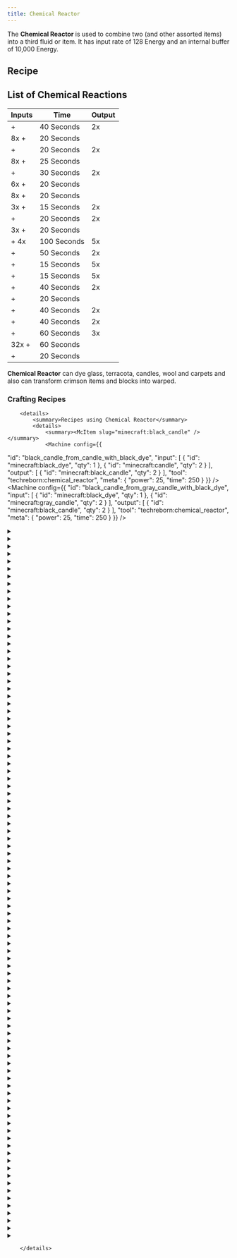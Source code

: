 ```yaml
---
title: Chemical Reactor
---
```


<ItemImage file="chemical_reactor" alt="Chemical Reactor" size="200" />

The **Chemical Reactor** is used to combine two <McItem slug="techreborn:lava_cell" /> (and other assorted items) into a third fluid or item. It has input rate of 128 Energy and an internal buffer of 10,000 Energy.

## Recipe

<CraftingTable recipe="input techreborn:invar_plate techreborn:extractor techreborn:invar_plate input techreborn:advanced_circuit techreborn:compressor techreborn:advanced_circuit input techreborn:invar_plate techreborn:extractor techreborn:invar_plate output techreborn:chemical_reactor" />

## List of Chemical Reactions

| Inputs                                                                                                | Time        | Output                                                   |
| ----------------------------------------------------------------------------------------------------- | ----------- | -------------------------------------------------------- |
| <McItem slug="techreborn:carbon_cell" /> + <McItem slug="techreborn:calcium_cell" />                  | 40 Seconds  | 2x <McItem slug="techreborn:calcium_carbonate_cell" />   |
| 8x <McItem slug="minecraft:block_of_gold" /> + <McItem slug="minecraft:apple" />                      | 20 Seconds  | <McItem slug="minecraft:enchanted_golden_apple" />       |
| <McItem slug="minecraft:blaze_powder" /> + <McItem slug="minecraft:ender_pearl" />                    | 20 Seconds  | 2x <McItem slug="minecraft:eye_of_ender" />                 |
| 8x <McItem slug="minecraft:gold_nugget"  /> + <McItem slug="minecraft:melon_slice"  />                | 25 Seconds  | <McItem slug="minecraft:glistering_melon_slice"  />      |
| <McItem slug="techreborn:nitro_carbon_cell"  /> + <McItem slug="techreborn:water_cell"  />            | 30 Seconds  | 2x <McItem slug="techreborn:glyceryl_cell"  />           |
| 6x <McItem slug="minecraft:gold_ingot"  /> + <McItem slug="minecraft:apple"  />                       | 20 Seconds  | <McItem slug="minecraft:golden_apple"  />                |
| 8x <McItem slug="minecraft:gold_nugget"  /> + <McItem slug="minecraft:carrot"  />                     | 20 Seconds  | <McItem slug="minecraft:golden_carrot"  />               |
| 3x <McItem slug="minecraft:rotten_flesh"  /> + <McItem slug="techreborn:ashes"  />                    | 15 Seconds  | 2x <McItem slug="minecraft:leather"  />                  |
| <McItem slug="minecraft:blaze_powder"  /> + <McItem slug="minecraft:slimeball"  />                    | 20 Seconds  | 2x <McItem slug="minecraft:magma_cream"  />              |
| 3x <McItem slug="techreborn:calcite_dust"  /> + <McItem slug="minecraft:slimeball"  />                | 20 Seconds  | <McItem slug="minecraft:bone"  />                        |
| <McItem slug="techreborn:carbon_cell"  /> + 4x <McItem slug="techreborn:hydrogen_cell"  />            | 100 Seconds | 5x <McItem slug="techreborn:methane_cell"  />            |
| <McItem slug="techreborn:carbon_cell"  /> + <McItem slug="techreborn:nitrogen_cell"  />               | 50 Seconds  | 2x <McItem slug="techreborn:nitro_carbon_cell"  />       |
| <McItem slug="techreborn:glyceryl_cell"  /> + <McItem slug="techreborn:diesel_cell"  />               | 15 Seconds  | 5x <McItem slug="techreborn:nitro_diesel_cell"  />       |
| <McItem slug="techreborn:glyceryl_cell"  /> + <McItem slug="techreborn:carbon_cell"  />               | 15 Seconds  | 5x <McItem slug="techreborn:nitrocoal_fuel_cell"  />     |
| <McItem slug="techreborn:oil_cell"  /> + <McItem slug="techreborn:nitrogen_cell"  />                  | 40 Seconds  | 2x <McItem slug="techreborn:nitrofuel_cell"  />          |
| <McItem slug="techreborn:compressed_air_cell"  /> + <McItem slug="techreborn:nitrogen_cell"  />       | 20 Seconds  | <McItem slug="techreborn:nitrogen_dioxide_cell"  />      |
| <McItem slug="techreborn:sodium_sulfide_cell"  /> + <McItem slug="techreborn:compressed_air_cell"  /> | 40 Seconds  | 2x <McItem slug="techreborn:sodium_persulfate_cell"  />  |
| <McItem slug="techreborn:sulfur_cell"  /> + <McItem slug="techreborn:sodium_cell"  />                 | 40 Seconds  | 2x <McItem slug="techreborn:sodium_sulfide_cell"  />     |
| <McItem slug="techreborn:sulfur_cell"  /> + <McItem slug="techreborn:water_cell"  />                  | 60 Seconds  | 3x <McItem slug="techreborn:sulfuric_acid_cell"  />      |
| 32x <McItem slug="minecraft:redstone_dust"  /> + <McItem slug="minecraft:diamond"  />                 | 60 Seconds  | <McItem slug="techreborn:synthetic_redstone_crystal"  /> |
| <McItem slug="techreborn:compressed_air_cell"  /> + <McItem slug="techreborn:hydrogen_cell"  />       | 20 Seconds  | <McItem slug="techreborn:water_cell"  />                 |

**Chemical Reactor** can dye glass, terracota, candles, wool and carpets and also can transform crimson items and blocks into warped.

### Crafting Recipes
		<details>
			<summary>Recipes using Chemical Reactor</summary>
			<details>
				<summary><McItem slug="minecraft:black_candle" /></summary>
				<Machine config={{
  "id": "black_candle_from_candle_with_black_dye",
  "input": [
    {
      "id": "minecraft:black_dye",
      "qty": 1
    },
    {
      "id": "minecraft:candle",
      "qty": 2
    }
  ],
  "output": [
    {
      "id": "minecraft:black_candle",
      "qty": 2
    }
  ],
  "tool": "techreborn:chemical_reactor",
  "meta": {
    "power": 25,
    "time": 250
  }
}} />
<Machine config={{
  "id": "black_candle_from_gray_candle_with_black_dye",
  "input": [
    {
      "id": "minecraft:black_dye",
      "qty": 1
    },
    {
      "id": "minecraft:gray_candle",
      "qty": 2
    }
  ],
  "output": [
    {
      "id": "minecraft:black_candle",
      "qty": 2
    }
  ],
  "tool": "techreborn:chemical_reactor",
  "meta": {
    "power": 25,
    "time": 250
  }
}} />
				</details>
<details>
				<summary><McItem slug="minecraft:black_carpet" /></summary>
				<Machine config={{
  "id": "black_carpet_from_gray_carpet_with_black_dye",
  "input": [
    {
      "id": "minecraft:black_dye",
      "qty": 1
    },
    {
      "id": "minecraft:gray_carpet",
      "qty": 8
    }
  ],
  "output": [
    {
      "id": "minecraft:black_carpet",
      "qty": 8
    }
  ],
  "tool": "techreborn:chemical_reactor",
  "meta": {
    "power": 25,
    "time": 250
  }
}} />
<Machine config={{
  "id": "black_carpet_from_white_carpet_with_black_dye",
  "input": [
    {
      "id": "minecraft:black_dye",
      "qty": 1
    },
    {
      "id": "minecraft:white_carpet",
      "qty": 8
    }
  ],
  "output": [
    {
      "id": "minecraft:black_carpet",
      "qty": 8
    }
  ],
  "tool": "techreborn:chemical_reactor",
  "meta": {
    "power": 25,
    "time": 250
  }
}} />
				</details>
<details>
				<summary><McItem slug="minecraft:black_concrete_powder" /></summary>
				<Machine config={{
  "id": "black_concrete_powder_from_gray_concrete_powder_with_black_dye",
  "input": [
    {
      "id": "minecraft:black_dye",
      "qty": 1
    },
    {
      "id": "minecraft:gray_concrete_powder",
      "qty": 8
    }
  ],
  "output": [
    {
      "id": "minecraft:black_concrete_powder",
      "qty": 8
    }
  ],
  "tool": "techreborn:chemical_reactor",
  "meta": {
    "power": 25,
    "time": 250
  }
}} />
<Machine config={{
  "id": "black_concrete_powder_from_white_concrete_powder_with_black_dye",
  "input": [
    {
      "id": "minecraft:black_dye",
      "qty": 1
    },
    {
      "id": "minecraft:white_concrete_powder",
      "qty": 8
    }
  ],
  "output": [
    {
      "id": "minecraft:black_concrete_powder",
      "qty": 8
    }
  ],
  "tool": "techreborn:chemical_reactor",
  "meta": {
    "power": 25,
    "time": 250
  }
}} />
				</details>
<details>
				<summary><McItem slug="minecraft:black_stained_glass" /></summary>
				<Machine config={{
  "id": "black_stained_glass_from_glass_with_black_dye",
  "input": [
    {
      "id": "minecraft:black_dye",
      "qty": 1
    },
    {
      "id": "minecraft:glass",
      "qty": 12
    }
  ],
  "output": [
    {
      "id": "minecraft:black_stained_glass",
      "qty": 12
    }
  ],
  "tool": "techreborn:chemical_reactor",
  "meta": {
    "power": 25,
    "time": 250
  }
}} />
<Machine config={{
  "id": "black_stained_glass_from_gray_stained_glass_with_black_dye",
  "input": [
    {
      "id": "minecraft:black_dye",
      "qty": 1
    },
    {
      "id": "minecraft:gray_stained_glass",
      "qty": 12
    }
  ],
  "output": [
    {
      "id": "minecraft:black_stained_glass",
      "qty": 12
    }
  ],
  "tool": "techreborn:chemical_reactor",
  "meta": {
    "power": 25,
    "time": 250
  }
}} />
				</details>
<details>
				<summary><McItem slug="minecraft:black_stained_glass_pane" /></summary>
				<Machine config={{
  "id": "black_stained_glass_pane_from_glass_pane_with_black_dye",
  "input": [
    {
      "id": "minecraft:black_dye",
      "qty": 1
    },
    {
      "id": "minecraft:glass_pane",
      "qty": 16
    }
  ],
  "output": [
    {
      "id": "minecraft:black_stained_glass_pane",
      "qty": 16
    }
  ],
  "tool": "techreborn:chemical_reactor",
  "meta": {
    "power": 25,
    "time": 250
  }
}} />
<Machine config={{
  "id": "black_stained_glass_pane_from_gray_stained_glass_pane_with_black_dye",
  "input": [
    {
      "id": "minecraft:black_dye",
      "qty": 1
    },
    {
      "id": "minecraft:gray_stained_glass_pane",
      "qty": 16
    }
  ],
  "output": [
    {
      "id": "minecraft:black_stained_glass_pane",
      "qty": 16
    }
  ],
  "tool": "techreborn:chemical_reactor",
  "meta": {
    "power": 25,
    "time": 250
  }
}} />
				</details>
<details>
				<summary><McItem slug="minecraft:black_terracotta" /></summary>
				<Machine config={{
  "id": "black_terracotta_from_gray_terracotta_with_black_dye",
  "input": [
    {
      "id": "minecraft:black_dye",
      "qty": 1
    },
    {
      "id": "minecraft:gray_terracotta",
      "qty": 8
    }
  ],
  "output": [
    {
      "id": "minecraft:black_terracotta",
      "qty": 8
    }
  ],
  "tool": "techreborn:chemical_reactor",
  "meta": {
    "power": 25,
    "time": 250
  }
}} />
<Machine config={{
  "id": "black_terracotta_from_terracotta_with_black_dye",
  "input": [
    {
      "id": "minecraft:black_dye",
      "qty": 1
    },
    {
      "id": "minecraft:terracotta",
      "qty": 8
    }
  ],
  "output": [
    {
      "id": "minecraft:black_terracotta",
      "qty": 8
    }
  ],
  "tool": "techreborn:chemical_reactor",
  "meta": {
    "power": 25,
    "time": 250
  }
}} />
				</details>
<details>
				<summary><McItem slug="minecraft:black_wool" /></summary>
				<Machine config={{
  "id": "black_wool_from_gray_wool_with_black_dye",
  "input": [
    {
      "id": "minecraft:black_dye",
      "qty": 1
    },
    {
      "id": "minecraft:gray_wool",
      "qty": 4
    }
  ],
  "output": [
    {
      "id": "minecraft:black_wool",
      "qty": 4
    }
  ],
  "tool": "techreborn:chemical_reactor",
  "meta": {
    "power": 25,
    "time": 250
  }
}} />
<Machine config={{
  "id": "black_wool_from_white_wool_with_black_dye",
  "input": [
    {
      "id": "minecraft:black_dye",
      "qty": 1
    },
    {
      "id": "minecraft:white_wool",
      "qty": 4
    }
  ],
  "output": [
    {
      "id": "minecraft:black_wool",
      "qty": 4
    }
  ],
  "tool": "techreborn:chemical_reactor",
  "meta": {
    "power": 25,
    "time": 250
  }
}} />
				</details>
<details>
				<summary><McItem slug="minecraft:blue_candle" /></summary>
				<Machine config={{
  "id": "blue_candle_from_candle_with_blue_dye",
  "input": [
    {
      "id": "minecraft:blue_dye",
      "qty": 1
    },
    {
      "id": "minecraft:candle",
      "qty": 2
    }
  ],
  "output": [
    {
      "id": "minecraft:blue_candle",
      "qty": 2
    }
  ],
  "tool": "techreborn:chemical_reactor",
  "meta": {
    "power": 25,
    "time": 250
  }
}} />
<Machine config={{
  "id": "blue_candle_from_cyan_candle_with_blue_dye",
  "input": [
    {
      "id": "minecraft:blue_dye",
      "qty": 1
    },
    {
      "id": "minecraft:cyan_candle",
      "qty": 2
    }
  ],
  "output": [
    {
      "id": "minecraft:blue_candle",
      "qty": 2
    }
  ],
  "tool": "techreborn:chemical_reactor",
  "meta": {
    "power": 25,
    "time": 250
  }
}} />
<Machine config={{
  "id": "blue_candle_from_cyan_candle_with_gray_dye",
  "input": [
    {
      "id": "minecraft:gray_dye",
      "qty": 1
    },
    {
      "id": "minecraft:cyan_candle",
      "qty": 2
    }
  ],
  "output": [
    {
      "id": "minecraft:blue_candle",
      "qty": 2
    }
  ],
  "tool": "techreborn:chemical_reactor",
  "meta": {
    "power": 25,
    "time": 250
  }
}} />
<Machine config={{
  "id": "blue_candle_from_gray_candle_with_cyan_dye",
  "input": [
    {
      "id": "minecraft:cyan_dye",
      "qty": 1
    },
    {
      "id": "minecraft:gray_candle",
      "qty": 2
    }
  ],
  "output": [
    {
      "id": "minecraft:blue_candle",
      "qty": 2
    }
  ],
  "tool": "techreborn:chemical_reactor",
  "meta": {
    "power": 25,
    "time": 250
  }
}} />
<Machine config={{
  "id": "blue_candle_from_light_blue_candle_with_blue_dye",
  "input": [
    {
      "id": "minecraft:blue_dye",
      "qty": 1
    },
    {
      "id": "minecraft:light_blue_candle",
      "qty": 2
    }
  ],
  "output": [
    {
      "id": "minecraft:blue_candle",
      "qty": 2
    }
  ],
  "tool": "techreborn:chemical_reactor",
  "meta": {
    "power": 25,
    "time": 250
  }
}} />
				</details>
<details>
				<summary><McItem slug="minecraft:blue_carpet" /></summary>
				<Machine config={{
  "id": "blue_carpet_from_cyan_carpet_with_blue_dye",
  "input": [
    {
      "id": "minecraft:blue_dye",
      "qty": 1
    },
    {
      "id": "minecraft:cyan_carpet",
      "qty": 8
    }
  ],
  "output": [
    {
      "id": "minecraft:blue_carpet",
      "qty": 8
    }
  ],
  "tool": "techreborn:chemical_reactor",
  "meta": {
    "power": 25,
    "time": 250
  }
}} />
<Machine config={{
  "id": "blue_carpet_from_cyan_carpet_with_gray_dye",
  "input": [
    {
      "id": "minecraft:gray_dye",
      "qty": 1
    },
    {
      "id": "minecraft:cyan_carpet",
      "qty": 8
    }
  ],
  "output": [
    {
      "id": "minecraft:blue_carpet",
      "qty": 8
    }
  ],
  "tool": "techreborn:chemical_reactor",
  "meta": {
    "power": 25,
    "time": 250
  }
}} />
<Machine config={{
  "id": "blue_carpet_from_gray_carpet_with_cyan_dye",
  "input": [
    {
      "id": "minecraft:cyan_dye",
      "qty": 1
    },
    {
      "id": "minecraft:gray_carpet",
      "qty": 8
    }
  ],
  "output": [
    {
      "id": "minecraft:blue_carpet",
      "qty": 8
    }
  ],
  "tool": "techreborn:chemical_reactor",
  "meta": {
    "power": 25,
    "time": 250
  }
}} />
<Machine config={{
  "id": "blue_carpet_from_light_blue_carpet_with_blue_dye",
  "input": [
    {
      "id": "minecraft:blue_dye",
      "qty": 1
    },
    {
      "id": "minecraft:light_blue_carpet",
      "qty": 8
    }
  ],
  "output": [
    {
      "id": "minecraft:blue_carpet",
      "qty": 8
    }
  ],
  "tool": "techreborn:chemical_reactor",
  "meta": {
    "power": 25,
    "time": 250
  }
}} />
<Machine config={{
  "id": "blue_carpet_from_white_carpet_with_blue_dye",
  "input": [
    {
      "id": "minecraft:blue_dye",
      "qty": 1
    },
    {
      "id": "minecraft:white_carpet",
      "qty": 8
    }
  ],
  "output": [
    {
      "id": "minecraft:blue_carpet",
      "qty": 8
    }
  ],
  "tool": "techreborn:chemical_reactor",
  "meta": {
    "power": 25,
    "time": 250
  }
}} />
				</details>
<details>
				<summary><McItem slug="minecraft:blue_concrete_powder" /></summary>
				<Machine config={{
  "id": "blue_concrete_powder_from_cyan_concrete_powder_with_blue_dye",
  "input": [
    {
      "id": "minecraft:blue_dye",
      "qty": 1
    },
    {
      "id": "minecraft:cyan_concrete_powder",
      "qty": 8
    }
  ],
  "output": [
    {
      "id": "minecraft:blue_concrete_powder",
      "qty": 8
    }
  ],
  "tool": "techreborn:chemical_reactor",
  "meta": {
    "power": 25,
    "time": 250
  }
}} />
<Machine config={{
  "id": "blue_concrete_powder_from_cyan_concrete_powder_with_gray_dye",
  "input": [
    {
      "id": "minecraft:gray_dye",
      "qty": 1
    },
    {
      "id": "minecraft:cyan_concrete_powder",
      "qty": 8
    }
  ],
  "output": [
    {
      "id": "minecraft:blue_concrete_powder",
      "qty": 8
    }
  ],
  "tool": "techreborn:chemical_reactor",
  "meta": {
    "power": 25,
    "time": 250
  }
}} />
<Machine config={{
  "id": "blue_concrete_powder_from_gray_concrete_powder_with_cyan_dye",
  "input": [
    {
      "id": "minecraft:cyan_dye",
      "qty": 1
    },
    {
      "id": "minecraft:gray_concrete_powder",
      "qty": 8
    }
  ],
  "output": [
    {
      "id": "minecraft:blue_concrete_powder",
      "qty": 8
    }
  ],
  "tool": "techreborn:chemical_reactor",
  "meta": {
    "power": 25,
    "time": 250
  }
}} />
<Machine config={{
  "id": "blue_concrete_powder_from_light_blue_concrete_powder_with_blue_dye",
  "input": [
    {
      "id": "minecraft:blue_dye",
      "qty": 1
    },
    {
      "id": "minecraft:light_blue_concrete_powder",
      "qty": 8
    }
  ],
  "output": [
    {
      "id": "minecraft:blue_concrete_powder",
      "qty": 8
    }
  ],
  "tool": "techreborn:chemical_reactor",
  "meta": {
    "power": 25,
    "time": 250
  }
}} />
<Machine config={{
  "id": "blue_concrete_powder_from_white_concrete_powder_with_blue_dye",
  "input": [
    {
      "id": "minecraft:blue_dye",
      "qty": 1
    },
    {
      "id": "minecraft:white_concrete_powder",
      "qty": 8
    }
  ],
  "output": [
    {
      "id": "minecraft:blue_concrete_powder",
      "qty": 8
    }
  ],
  "tool": "techreborn:chemical_reactor",
  "meta": {
    "power": 25,
    "time": 250
  }
}} />
				</details>
<details>
				<summary><McItem slug="minecraft:blue_stained_glass" /></summary>
				<Machine config={{
  "id": "blue_stained_glass_from_cyan_stained_glass_with_blue_dye",
  "input": [
    {
      "id": "minecraft:blue_dye",
      "qty": 1
    },
    {
      "id": "minecraft:cyan_stained_glass",
      "qty": 12
    }
  ],
  "output": [
    {
      "id": "minecraft:blue_stained_glass",
      "qty": 12
    }
  ],
  "tool": "techreborn:chemical_reactor",
  "meta": {
    "power": 25,
    "time": 250
  }
}} />
<Machine config={{
  "id": "blue_stained_glass_from_cyan_stained_glass_with_gray_dye",
  "input": [
    {
      "id": "minecraft:gray_dye",
      "qty": 1
    },
    {
      "id": "minecraft:cyan_stained_glass",
      "qty": 12
    }
  ],
  "output": [
    {
      "id": "minecraft:blue_stained_glass",
      "qty": 12
    }
  ],
  "tool": "techreborn:chemical_reactor",
  "meta": {
    "power": 25,
    "time": 250
  }
}} />
<Machine config={{
  "id": "blue_stained_glass_from_glass_with_blue_dye",
  "input": [
    {
      "id": "minecraft:blue_dye",
      "qty": 1
    },
    {
      "id": "minecraft:glass",
      "qty": 12
    }
  ],
  "output": [
    {
      "id": "minecraft:blue_stained_glass",
      "qty": 12
    }
  ],
  "tool": "techreborn:chemical_reactor",
  "meta": {
    "power": 25,
    "time": 250
  }
}} />
<Machine config={{
  "id": "blue_stained_glass_from_gray_stained_glass_with_cyan_dye",
  "input": [
    {
      "id": "minecraft:cyan_dye",
      "qty": 1
    },
    {
      "id": "minecraft:gray_stained_glass",
      "qty": 12
    }
  ],
  "output": [
    {
      "id": "minecraft:blue_stained_glass",
      "qty": 12
    }
  ],
  "tool": "techreborn:chemical_reactor",
  "meta": {
    "power": 25,
    "time": 250
  }
}} />
<Machine config={{
  "id": "blue_stained_glass_from_light_blue_stained_glass_with_blue_dye",
  "input": [
    {
      "id": "minecraft:blue_dye",
      "qty": 1
    },
    {
      "id": "minecraft:light_blue_stained_glass",
      "qty": 12
    }
  ],
  "output": [
    {
      "id": "minecraft:blue_stained_glass",
      "qty": 12
    }
  ],
  "tool": "techreborn:chemical_reactor",
  "meta": {
    "power": 25,
    "time": 250
  }
}} />
				</details>
<details>
				<summary><McItem slug="minecraft:blue_stained_glass_pane" /></summary>
				<Machine config={{
  "id": "blue_stained_glass_pane_from_cyan_stained_glass_pane_with_blue_dye",
  "input": [
    {
      "id": "minecraft:blue_dye",
      "qty": 1
    },
    {
      "id": "minecraft:cyan_stained_glass_pane",
      "qty": 16
    }
  ],
  "output": [
    {
      "id": "minecraft:blue_stained_glass_pane",
      "qty": 16
    }
  ],
  "tool": "techreborn:chemical_reactor",
  "meta": {
    "power": 25,
    "time": 250
  }
}} />
<Machine config={{
  "id": "blue_stained_glass_pane_from_cyan_stained_glass_pane_with_gray_dye",
  "input": [
    {
      "id": "minecraft:gray_dye",
      "qty": 1
    },
    {
      "id": "minecraft:cyan_stained_glass_pane",
      "qty": 16
    }
  ],
  "output": [
    {
      "id": "minecraft:blue_stained_glass_pane",
      "qty": 16
    }
  ],
  "tool": "techreborn:chemical_reactor",
  "meta": {
    "power": 25,
    "time": 250
  }
}} />
<Machine config={{
  "id": "blue_stained_glass_pane_from_glass_pane_with_blue_dye",
  "input": [
    {
      "id": "minecraft:blue_dye",
      "qty": 1
    },
    {
      "id": "minecraft:glass_pane",
      "qty": 16
    }
  ],
  "output": [
    {
      "id": "minecraft:blue_stained_glass_pane",
      "qty": 16
    }
  ],
  "tool": "techreborn:chemical_reactor",
  "meta": {
    "power": 25,
    "time": 250
  }
}} />
<Machine config={{
  "id": "blue_stained_glass_pane_from_gray_stained_glass_pane_with_cyan_dye",
  "input": [
    {
      "id": "minecraft:cyan_dye",
      "qty": 1
    },
    {
      "id": "minecraft:gray_stained_glass_pane",
      "qty": 16
    }
  ],
  "output": [
    {
      "id": "minecraft:blue_stained_glass_pane",
      "qty": 16
    }
  ],
  "tool": "techreborn:chemical_reactor",
  "meta": {
    "power": 25,
    "time": 250
  }
}} />
<Machine config={{
  "id": "blue_stained_glass_pane_from_light_blue_stained_glass_pane_with_blue_dye",
  "input": [
    {
      "id": "minecraft:blue_dye",
      "qty": 1
    },
    {
      "id": "minecraft:light_blue_stained_glass_pane",
      "qty": 16
    }
  ],
  "output": [
    {
      "id": "minecraft:blue_stained_glass_pane",
      "qty": 16
    }
  ],
  "tool": "techreborn:chemical_reactor",
  "meta": {
    "power": 25,
    "time": 250
  }
}} />
				</details>
<details>
				<summary><McItem slug="minecraft:blue_terracotta" /></summary>
				<Machine config={{
  "id": "blue_terracotta_from_cyan_terracotta_with_blue_dye",
  "input": [
    {
      "id": "minecraft:blue_dye",
      "qty": 1
    },
    {
      "id": "minecraft:cyan_terracotta",
      "qty": 8
    }
  ],
  "output": [
    {
      "id": "minecraft:blue_terracotta",
      "qty": 8
    }
  ],
  "tool": "techreborn:chemical_reactor",
  "meta": {
    "power": 25,
    "time": 250
  }
}} />
<Machine config={{
  "id": "blue_terracotta_from_cyan_terracotta_with_gray_dye",
  "input": [
    {
      "id": "minecraft:gray_dye",
      "qty": 1
    },
    {
      "id": "minecraft:cyan_terracotta",
      "qty": 8
    }
  ],
  "output": [
    {
      "id": "minecraft:blue_terracotta",
      "qty": 8
    }
  ],
  "tool": "techreborn:chemical_reactor",
  "meta": {
    "power": 25,
    "time": 250
  }
}} />
<Machine config={{
  "id": "blue_terracotta_from_gray_terracotta_with_cyan_dye",
  "input": [
    {
      "id": "minecraft:cyan_dye",
      "qty": 1
    },
    {
      "id": "minecraft:gray_terracotta",
      "qty": 8
    }
  ],
  "output": [
    {
      "id": "minecraft:blue_terracotta",
      "qty": 8
    }
  ],
  "tool": "techreborn:chemical_reactor",
  "meta": {
    "power": 25,
    "time": 250
  }
}} />
<Machine config={{
  "id": "blue_terracotta_from_light_blue_terracotta_with_blue_dye",
  "input": [
    {
      "id": "minecraft:blue_dye",
      "qty": 1
    },
    {
      "id": "minecraft:light_blue_terracotta",
      "qty": 8
    }
  ],
  "output": [
    {
      "id": "minecraft:blue_terracotta",
      "qty": 8
    }
  ],
  "tool": "techreborn:chemical_reactor",
  "meta": {
    "power": 25,
    "time": 250
  }
}} />
<Machine config={{
  "id": "blue_terracotta_from_terracotta_with_blue_dye",
  "input": [
    {
      "id": "minecraft:blue_dye",
      "qty": 1
    },
    {
      "id": "minecraft:terracotta",
      "qty": 8
    }
  ],
  "output": [
    {
      "id": "minecraft:blue_terracotta",
      "qty": 8
    }
  ],
  "tool": "techreborn:chemical_reactor",
  "meta": {
    "power": 25,
    "time": 250
  }
}} />
				</details>
<details>
				<summary><McItem slug="minecraft:blue_wool" /></summary>
				<Machine config={{
  "id": "blue_wool_from_cyan_wool_with_blue_dye",
  "input": [
    {
      "id": "minecraft:blue_dye",
      "qty": 1
    },
    {
      "id": "minecraft:cyan_wool",
      "qty": 4
    }
  ],
  "output": [
    {
      "id": "minecraft:blue_wool",
      "qty": 4
    }
  ],
  "tool": "techreborn:chemical_reactor",
  "meta": {
    "power": 25,
    "time": 250
  }
}} />
<Machine config={{
  "id": "blue_wool_from_cyan_wool_with_gray_dye",
  "input": [
    {
      "id": "minecraft:gray_dye",
      "qty": 1
    },
    {
      "id": "minecraft:cyan_wool",
      "qty": 4
    }
  ],
  "output": [
    {
      "id": "minecraft:blue_wool",
      "qty": 4
    }
  ],
  "tool": "techreborn:chemical_reactor",
  "meta": {
    "power": 25,
    "time": 250
  }
}} />
<Machine config={{
  "id": "blue_wool_from_gray_wool_with_cyan_dye",
  "input": [
    {
      "id": "minecraft:cyan_dye",
      "qty": 1
    },
    {
      "id": "minecraft:gray_wool",
      "qty": 4
    }
  ],
  "output": [
    {
      "id": "minecraft:blue_wool",
      "qty": 4
    }
  ],
  "tool": "techreborn:chemical_reactor",
  "meta": {
    "power": 25,
    "time": 250
  }
}} />
<Machine config={{
  "id": "blue_wool_from_light_blue_wool_with_blue_dye",
  "input": [
    {
      "id": "minecraft:blue_dye",
      "qty": 1
    },
    {
      "id": "minecraft:light_blue_wool",
      "qty": 4
    }
  ],
  "output": [
    {
      "id": "minecraft:blue_wool",
      "qty": 4
    }
  ],
  "tool": "techreborn:chemical_reactor",
  "meta": {
    "power": 25,
    "time": 250
  }
}} />
<Machine config={{
  "id": "blue_wool_from_white_wool_with_blue_dye",
  "input": [
    {
      "id": "minecraft:blue_dye",
      "qty": 1
    },
    {
      "id": "minecraft:white_wool",
      "qty": 4
    }
  ],
  "output": [
    {
      "id": "minecraft:blue_wool",
      "qty": 4
    }
  ],
  "tool": "techreborn:chemical_reactor",
  "meta": {
    "power": 25,
    "time": 250
  }
}} />
				</details>
<Machine config={{
  "id": "bone",
  "input": [
    {
      "id": "techreborn:calcite_dust",
      "qty": 3
    },
    {
      "id": "minecraft:slimeball",
      "qty": 1
    }
  ],
  "output": [
    {
      "id": "minecraft:bone",
      "qty": 1
    }
  ],
  "tool": "techreborn:chemical_reactor",
  "meta": {
    "power": 30,
    "time": 400
  }
}} />
<details>
				<summary><McItem slug="minecraft:brown_candle" /></summary>
				<Machine config={{
  "id": "brown_candle_from_black_candle_with_orange_dye",
  "input": [
    {
      "id": "minecraft:orange_dye",
      "qty": 1
    },
    {
      "id": "minecraft:black_candle",
      "qty": 2
    }
  ],
  "output": [
    {
      "id": "minecraft:brown_candle",
      "qty": 2
    }
  ],
  "tool": "techreborn:chemical_reactor",
  "meta": {
    "power": 25,
    "time": 250
  }
}} />
<Machine config={{
  "id": "brown_candle_from_candle_with_brown_dye",
  "input": [
    {
      "id": "minecraft:brown_dye",
      "qty": 1
    },
    {
      "id": "minecraft:candle",
      "qty": 2
    }
  ],
  "output": [
    {
      "id": "minecraft:brown_candle",
      "qty": 2
    }
  ],
  "tool": "techreborn:chemical_reactor",
  "meta": {
    "power": 25,
    "time": 250
  }
}} />
<Machine config={{
  "id": "brown_candle_from_green_candle_with_red_dye",
  "input": [
    {
      "id": "minecraft:red_dye",
      "qty": 1
    },
    {
      "id": "minecraft:green_candle",
      "qty": 2
    }
  ],
  "output": [
    {
      "id": "minecraft:brown_candle",
      "qty": 2
    }
  ],
  "tool": "techreborn:chemical_reactor",
  "meta": {
    "power": 25,
    "time": 250
  }
}} />
<Machine config={{
  "id": "brown_candle_from_orange_candle_with_black_dye",
  "input": [
    {
      "id": "minecraft:black_dye",
      "qty": 1
    },
    {
      "id": "minecraft:orange_candle",
      "qty": 2
    }
  ],
  "output": [
    {
      "id": "minecraft:brown_candle",
      "qty": 2
    }
  ],
  "tool": "techreborn:chemical_reactor",
  "meta": {
    "power": 25,
    "time": 250
  }
}} />
<Machine config={{
  "id": "brown_candle_from_orange_candle_with_brown_dye",
  "input": [
    {
      "id": "minecraft:brown_dye",
      "qty": 1
    },
    {
      "id": "minecraft:orange_candle",
      "qty": 2
    }
  ],
  "output": [
    {
      "id": "minecraft:brown_candle",
      "qty": 2
    }
  ],
  "tool": "techreborn:chemical_reactor",
  "meta": {
    "power": 25,
    "time": 250
  }
}} />
<Machine config={{
  "id": "brown_candle_from_red_candle_with_green_dye",
  "input": [
    {
      "id": "minecraft:green_dye",
      "qty": 1
    },
    {
      "id": "minecraft:red_candle",
      "qty": 2
    }
  ],
  "output": [
    {
      "id": "minecraft:brown_candle",
      "qty": 2
    }
  ],
  "tool": "techreborn:chemical_reactor",
  "meta": {
    "power": 25,
    "time": 250
  }
}} />
				</details>
<details>
				<summary><McItem slug="minecraft:brown_carpet" /></summary>
				<Machine config={{
  "id": "brown_carpet_from_black_carpet_with_orange_dye",
  "input": [
    {
      "id": "minecraft:orange_dye",
      "qty": 1
    },
    {
      "id": "minecraft:black_carpet",
      "qty": 8
    }
  ],
  "output": [
    {
      "id": "minecraft:brown_carpet",
      "qty": 8
    }
  ],
  "tool": "techreborn:chemical_reactor",
  "meta": {
    "power": 25,
    "time": 250
  }
}} />
<Machine config={{
  "id": "brown_carpet_from_green_carpet_with_red_dye",
  "input": [
    {
      "id": "minecraft:red_dye",
      "qty": 1
    },
    {
      "id": "minecraft:green_carpet",
      "qty": 8
    }
  ],
  "output": [
    {
      "id": "minecraft:brown_carpet",
      "qty": 8
    }
  ],
  "tool": "techreborn:chemical_reactor",
  "meta": {
    "power": 25,
    "time": 250
  }
}} />
<Machine config={{
  "id": "brown_carpet_from_orange_carpet_with_black_dye",
  "input": [
    {
      "id": "minecraft:black_dye",
      "qty": 1
    },
    {
      "id": "minecraft:orange_carpet",
      "qty": 8
    }
  ],
  "output": [
    {
      "id": "minecraft:brown_carpet",
      "qty": 8
    }
  ],
  "tool": "techreborn:chemical_reactor",
  "meta": {
    "power": 25,
    "time": 250
  }
}} />
<Machine config={{
  "id": "brown_carpet_from_orange_carpet_with_brown_dye",
  "input": [
    {
      "id": "minecraft:brown_dye",
      "qty": 1
    },
    {
      "id": "minecraft:orange_carpet",
      "qty": 8
    }
  ],
  "output": [
    {
      "id": "minecraft:brown_carpet",
      "qty": 8
    }
  ],
  "tool": "techreborn:chemical_reactor",
  "meta": {
    "power": 25,
    "time": 250
  }
}} />
<Machine config={{
  "id": "brown_carpet_from_red_carpet_with_green_dye",
  "input": [
    {
      "id": "minecraft:green_dye",
      "qty": 1
    },
    {
      "id": "minecraft:red_carpet",
      "qty": 8
    }
  ],
  "output": [
    {
      "id": "minecraft:brown_carpet",
      "qty": 8
    }
  ],
  "tool": "techreborn:chemical_reactor",
  "meta": {
    "power": 25,
    "time": 250
  }
}} />
<Machine config={{
  "id": "brown_carpet_from_white_carpet_with_brown_dye",
  "input": [
    {
      "id": "minecraft:brown_dye",
      "qty": 1
    },
    {
      "id": "minecraft:white_carpet",
      "qty": 8
    }
  ],
  "output": [
    {
      "id": "minecraft:brown_carpet",
      "qty": 8
    }
  ],
  "tool": "techreborn:chemical_reactor",
  "meta": {
    "power": 25,
    "time": 250
  }
}} />
				</details>
<details>
				<summary><McItem slug="minecraft:brown_concrete_powder" /></summary>
				<Machine config={{
  "id": "brown_concrete_powder_from_black_concrete_powder_with_orange_dye",
  "input": [
    {
      "id": "minecraft:orange_dye",
      "qty": 1
    },
    {
      "id": "minecraft:black_concrete_powder",
      "qty": 8
    }
  ],
  "output": [
    {
      "id": "minecraft:brown_concrete_powder",
      "qty": 8
    }
  ],
  "tool": "techreborn:chemical_reactor",
  "meta": {
    "power": 25,
    "time": 250
  }
}} />
<Machine config={{
  "id": "brown_concrete_powder_from_green_concrete_powder_with_red_dye",
  "input": [
    {
      "id": "minecraft:red_dye",
      "qty": 1
    },
    {
      "id": "minecraft:green_concrete_powder",
      "qty": 8
    }
  ],
  "output": [
    {
      "id": "minecraft:brown_concrete_powder",
      "qty": 8
    }
  ],
  "tool": "techreborn:chemical_reactor",
  "meta": {
    "power": 25,
    "time": 250
  }
}} />
<Machine config={{
  "id": "brown_concrete_powder_from_orange_concrete_powder_with_black_dye",
  "input": [
    {
      "id": "minecraft:black_dye",
      "qty": 1
    },
    {
      "id": "minecraft:orange_concrete_powder",
      "qty": 8
    }
  ],
  "output": [
    {
      "id": "minecraft:brown_concrete_powder",
      "qty": 8
    }
  ],
  "tool": "techreborn:chemical_reactor",
  "meta": {
    "power": 25,
    "time": 250
  }
}} />
<Machine config={{
  "id": "brown_concrete_powder_from_orange_concrete_powder_with_brown_dye",
  "input": [
    {
      "id": "minecraft:brown_dye",
      "qty": 1
    },
    {
      "id": "minecraft:orange_concrete_powder",
      "qty": 8
    }
  ],
  "output": [
    {
      "id": "minecraft:brown_concrete_powder",
      "qty": 8
    }
  ],
  "tool": "techreborn:chemical_reactor",
  "meta": {
    "power": 25,
    "time": 250
  }
}} />
<Machine config={{
  "id": "brown_concrete_powder_from_red_concrete_powder_with_green_dye",
  "input": [
    {
      "id": "minecraft:green_dye",
      "qty": 1
    },
    {
      "id": "minecraft:red_concrete_powder",
      "qty": 8
    }
  ],
  "output": [
    {
      "id": "minecraft:brown_concrete_powder",
      "qty": 8
    }
  ],
  "tool": "techreborn:chemical_reactor",
  "meta": {
    "power": 25,
    "time": 250
  }
}} />
<Machine config={{
  "id": "brown_concrete_powder_from_white_concrete_powder_with_brown_dye",
  "input": [
    {
      "id": "minecraft:brown_dye",
      "qty": 1
    },
    {
      "id": "minecraft:white_concrete_powder",
      "qty": 8
    }
  ],
  "output": [
    {
      "id": "minecraft:brown_concrete_powder",
      "qty": 8
    }
  ],
  "tool": "techreborn:chemical_reactor",
  "meta": {
    "power": 25,
    "time": 250
  }
}} />
				</details>
<details>
				<summary><McItem slug="minecraft:brown_stained_glass" /></summary>
				<Machine config={{
  "id": "brown_stained_glass_from_black_stained_glass_with_orange_dye",
  "input": [
    {
      "id": "minecraft:orange_dye",
      "qty": 1
    },
    {
      "id": "minecraft:black_stained_glass",
      "qty": 12
    }
  ],
  "output": [
    {
      "id": "minecraft:brown_stained_glass",
      "qty": 12
    }
  ],
  "tool": "techreborn:chemical_reactor",
  "meta": {
    "power": 25,
    "time": 250
  }
}} />
<Machine config={{
  "id": "brown_stained_glass_from_glass_with_brown_dye",
  "input": [
    {
      "id": "minecraft:brown_dye",
      "qty": 1
    },
    {
      "id": "minecraft:glass",
      "qty": 12
    }
  ],
  "output": [
    {
      "id": "minecraft:brown_stained_glass",
      "qty": 12
    }
  ],
  "tool": "techreborn:chemical_reactor",
  "meta": {
    "power": 25,
    "time": 250
  }
}} />
<Machine config={{
  "id": "brown_stained_glass_from_green_stained_glass_with_red_dye",
  "input": [
    {
      "id": "minecraft:red_dye",
      "qty": 1
    },
    {
      "id": "minecraft:green_stained_glass",
      "qty": 12
    }
  ],
  "output": [
    {
      "id": "minecraft:brown_stained_glass",
      "qty": 12
    }
  ],
  "tool": "techreborn:chemical_reactor",
  "meta": {
    "power": 25,
    "time": 250
  }
}} />
<Machine config={{
  "id": "brown_stained_glass_from_orange_stained_glass_with_black_dye",
  "input": [
    {
      "id": "minecraft:black_dye",
      "qty": 1
    },
    {
      "id": "minecraft:orange_stained_glass",
      "qty": 12
    }
  ],
  "output": [
    {
      "id": "minecraft:brown_stained_glass",
      "qty": 12
    }
  ],
  "tool": "techreborn:chemical_reactor",
  "meta": {
    "power": 25,
    "time": 250
  }
}} />
<Machine config={{
  "id": "brown_stained_glass_from_orange_stained_glass_with_brown_dye",
  "input": [
    {
      "id": "minecraft:brown_dye",
      "qty": 1
    },
    {
      "id": "minecraft:orange_stained_glass",
      "qty": 12
    }
  ],
  "output": [
    {
      "id": "minecraft:brown_stained_glass",
      "qty": 12
    }
  ],
  "tool": "techreborn:chemical_reactor",
  "meta": {
    "power": 25,
    "time": 250
  }
}} />
<Machine config={{
  "id": "brown_stained_glass_from_red_stained_glass_with_green_dye",
  "input": [
    {
      "id": "minecraft:green_dye",
      "qty": 1
    },
    {
      "id": "minecraft:red_stained_glass",
      "qty": 12
    }
  ],
  "output": [
    {
      "id": "minecraft:brown_stained_glass",
      "qty": 12
    }
  ],
  "tool": "techreborn:chemical_reactor",
  "meta": {
    "power": 25,
    "time": 250
  }
}} />
				</details>
<details>
				<summary><McItem slug="minecraft:brown_stained_glass_pane" /></summary>
				<Machine config={{
  "id": "brown_stained_glass_pane_from_black_stained_glass_pane_with_orange_dye",
  "input": [
    {
      "id": "minecraft:orange_dye",
      "qty": 1
    },
    {
      "id": "minecraft:black_stained_glass_pane",
      "qty": 16
    }
  ],
  "output": [
    {
      "id": "minecraft:brown_stained_glass_pane",
      "qty": 16
    }
  ],
  "tool": "techreborn:chemical_reactor",
  "meta": {
    "power": 25,
    "time": 250
  }
}} />
<Machine config={{
  "id": "brown_stained_glass_pane_from_glass_pane_with_brown_dye",
  "input": [
    {
      "id": "minecraft:brown_dye",
      "qty": 1
    },
    {
      "id": "minecraft:glass_pane",
      "qty": 16
    }
  ],
  "output": [
    {
      "id": "minecraft:brown_stained_glass_pane",
      "qty": 16
    }
  ],
  "tool": "techreborn:chemical_reactor",
  "meta": {
    "power": 25,
    "time": 250
  }
}} />
<Machine config={{
  "id": "brown_stained_glass_pane_from_green_stained_glass_pane_with_red_dye",
  "input": [
    {
      "id": "minecraft:red_dye",
      "qty": 1
    },
    {
      "id": "minecraft:green_stained_glass_pane",
      "qty": 16
    }
  ],
  "output": [
    {
      "id": "minecraft:brown_stained_glass_pane",
      "qty": 16
    }
  ],
  "tool": "techreborn:chemical_reactor",
  "meta": {
    "power": 25,
    "time": 250
  }
}} />
<Machine config={{
  "id": "brown_stained_glass_pane_from_orange_stained_glass_pane_with_black_dye",
  "input": [
    {
      "id": "minecraft:black_dye",
      "qty": 1
    },
    {
      "id": "minecraft:orange_stained_glass_pane",
      "qty": 16
    }
  ],
  "output": [
    {
      "id": "minecraft:brown_stained_glass_pane",
      "qty": 16
    }
  ],
  "tool": "techreborn:chemical_reactor",
  "meta": {
    "power": 25,
    "time": 250
  }
}} />
<Machine config={{
  "id": "brown_stained_glass_pane_from_orange_stained_glass_pane_with_brown_dye",
  "input": [
    {
      "id": "minecraft:brown_dye",
      "qty": 1
    },
    {
      "id": "minecraft:orange_stained_glass_pane",
      "qty": 16
    }
  ],
  "output": [
    {
      "id": "minecraft:brown_stained_glass_pane",
      "qty": 16
    }
  ],
  "tool": "techreborn:chemical_reactor",
  "meta": {
    "power": 25,
    "time": 250
  }
}} />
<Machine config={{
  "id": "brown_stained_glass_pane_from_red_stained_glass_pane_with_green_dye",
  "input": [
    {
      "id": "minecraft:green_dye",
      "qty": 1
    },
    {
      "id": "minecraft:red_stained_glass_pane",
      "qty": 16
    }
  ],
  "output": [
    {
      "id": "minecraft:brown_stained_glass_pane",
      "qty": 16
    }
  ],
  "tool": "techreborn:chemical_reactor",
  "meta": {
    "power": 25,
    "time": 250
  }
}} />
				</details>
<details>
				<summary><McItem slug="minecraft:brown_terracotta" /></summary>
				<Machine config={{
  "id": "brown_terracotta_from_black_terracotta_with_orange_dye",
  "input": [
    {
      "id": "minecraft:orange_dye",
      "qty": 1
    },
    {
      "id": "minecraft:black_terracotta",
      "qty": 8
    }
  ],
  "output": [
    {
      "id": "minecraft:brown_terracotta",
      "qty": 8
    }
  ],
  "tool": "techreborn:chemical_reactor",
  "meta": {
    "power": 25,
    "time": 250
  }
}} />
<Machine config={{
  "id": "brown_terracotta_from_green_terracotta_with_red_dye",
  "input": [
    {
      "id": "minecraft:red_dye",
      "qty": 1
    },
    {
      "id": "minecraft:green_terracotta",
      "qty": 8
    }
  ],
  "output": [
    {
      "id": "minecraft:brown_terracotta",
      "qty": 8
    }
  ],
  "tool": "techreborn:chemical_reactor",
  "meta": {
    "power": 25,
    "time": 250
  }
}} />
<Machine config={{
  "id": "brown_terracotta_from_orange_terracotta_with_black_dye",
  "input": [
    {
      "id": "minecraft:black_dye",
      "qty": 1
    },
    {
      "id": "minecraft:orange_terracotta",
      "qty": 8
    }
  ],
  "output": [
    {
      "id": "minecraft:brown_terracotta",
      "qty": 8
    }
  ],
  "tool": "techreborn:chemical_reactor",
  "meta": {
    "power": 25,
    "time": 250
  }
}} />
<Machine config={{
  "id": "brown_terracotta_from_orange_terracotta_with_brown_dye",
  "input": [
    {
      "id": "minecraft:brown_dye",
      "qty": 1
    },
    {
      "id": "minecraft:orange_terracotta",
      "qty": 8
    }
  ],
  "output": [
    {
      "id": "minecraft:brown_terracotta",
      "qty": 8
    }
  ],
  "tool": "techreborn:chemical_reactor",
  "meta": {
    "power": 25,
    "time": 250
  }
}} />
<Machine config={{
  "id": "brown_terracotta_from_red_terracotta_with_green_dye",
  "input": [
    {
      "id": "minecraft:green_dye",
      "qty": 1
    },
    {
      "id": "minecraft:red_terracotta",
      "qty": 8
    }
  ],
  "output": [
    {
      "id": "minecraft:brown_terracotta",
      "qty": 8
    }
  ],
  "tool": "techreborn:chemical_reactor",
  "meta": {
    "power": 25,
    "time": 250
  }
}} />
<Machine config={{
  "id": "brown_terracotta_from_terracotta_with_brown_dye",
  "input": [
    {
      "id": "minecraft:brown_dye",
      "qty": 1
    },
    {
      "id": "minecraft:terracotta",
      "qty": 8
    }
  ],
  "output": [
    {
      "id": "minecraft:brown_terracotta",
      "qty": 8
    }
  ],
  "tool": "techreborn:chemical_reactor",
  "meta": {
    "power": 25,
    "time": 250
  }
}} />
				</details>
<details>
				<summary><McItem slug="minecraft:brown_wool" /></summary>
				<Machine config={{
  "id": "brown_wool_from_black_wool_with_orange_dye",
  "input": [
    {
      "id": "minecraft:orange_dye",
      "qty": 1
    },
    {
      "id": "minecraft:black_wool",
      "qty": 4
    }
  ],
  "output": [
    {
      "id": "minecraft:brown_wool",
      "qty": 4
    }
  ],
  "tool": "techreborn:chemical_reactor",
  "meta": {
    "power": 25,
    "time": 250
  }
}} />
<Machine config={{
  "id": "brown_wool_from_green_wool_with_red_dye",
  "input": [
    {
      "id": "minecraft:red_dye",
      "qty": 1
    },
    {
      "id": "minecraft:green_wool",
      "qty": 4
    }
  ],
  "output": [
    {
      "id": "minecraft:brown_wool",
      "qty": 4
    }
  ],
  "tool": "techreborn:chemical_reactor",
  "meta": {
    "power": 25,
    "time": 250
  }
}} />
<Machine config={{
  "id": "brown_wool_from_orange_wool_with_black_dye",
  "input": [
    {
      "id": "minecraft:black_dye",
      "qty": 1
    },
    {
      "id": "minecraft:orange_wool",
      "qty": 4
    }
  ],
  "output": [
    {
      "id": "minecraft:brown_wool",
      "qty": 4
    }
  ],
  "tool": "techreborn:chemical_reactor",
  "meta": {
    "power": 25,
    "time": 250
  }
}} />
<Machine config={{
  "id": "brown_wool_from_orange_wool_with_brown_dye",
  "input": [
    {
      "id": "minecraft:brown_dye",
      "qty": 1
    },
    {
      "id": "minecraft:orange_wool",
      "qty": 4
    }
  ],
  "output": [
    {
      "id": "minecraft:brown_wool",
      "qty": 4
    }
  ],
  "tool": "techreborn:chemical_reactor",
  "meta": {
    "power": 25,
    "time": 250
  }
}} />
<Machine config={{
  "id": "brown_wool_from_red_wool_with_green_dye",
  "input": [
    {
      "id": "minecraft:green_dye",
      "qty": 1
    },
    {
      "id": "minecraft:red_wool",
      "qty": 4
    }
  ],
  "output": [
    {
      "id": "minecraft:brown_wool",
      "qty": 4
    }
  ],
  "tool": "techreborn:chemical_reactor",
  "meta": {
    "power": 25,
    "time": 250
  }
}} />
<Machine config={{
  "id": "brown_wool_from_white_wool_with_brown_dye",
  "input": [
    {
      "id": "minecraft:brown_dye",
      "qty": 1
    },
    {
      "id": "minecraft:white_wool",
      "qty": 4
    }
  ],
  "output": [
    {
      "id": "minecraft:brown_wool",
      "qty": 4
    }
  ],
  "tool": "techreborn:chemical_reactor",
  "meta": {
    "power": 25,
    "time": 250
  }
}} />
				</details>
<Machine config={{
  "id": "calcium_carbonate",
  "input": [
    {
      "id": "techreborn:carbon_cell",
      "qty": 1
    },
    {
      "id": "techreborn:calcium_cell",
      "qty": 1
    }
  ],
  "output": [
    {
      "id": "techreborn:calcium_carbonate_cell",
      "qty": 2
    }
  ],
  "tool": "techreborn:chemical_reactor",
  "meta": {
    "power": 30,
    "time": 800
  }
}} />
<details>
				<summary><McItem slug="minecraft:cyan_candle" /></summary>
				<Machine config={{
  "id": "cyan_candle_from_blue_candle_with_green_dye",
  "input": [
    {
      "id": "minecraft:green_dye",
      "qty": 1
    },
    {
      "id": "minecraft:blue_candle",
      "qty": 2
    }
  ],
  "output": [
    {
      "id": "minecraft:cyan_candle",
      "qty": 2
    }
  ],
  "tool": "techreborn:chemical_reactor",
  "meta": {
    "power": 25,
    "time": 250
  }
}} />
<Machine config={{
  "id": "cyan_candle_from_candle_with_cyan_dye",
  "input": [
    {
      "id": "minecraft:cyan_dye",
      "qty": 1
    },
    {
      "id": "minecraft:candle",
      "qty": 2
    }
  ],
  "output": [
    {
      "id": "minecraft:cyan_candle",
      "qty": 2
    }
  ],
  "tool": "techreborn:chemical_reactor",
  "meta": {
    "power": 25,
    "time": 250
  }
}} />
<Machine config={{
  "id": "cyan_candle_from_green_candle_with_blue_dye",
  "input": [
    {
      "id": "minecraft:blue_dye",
      "qty": 1
    },
    {
      "id": "minecraft:green_candle",
      "qty": 2
    }
  ],
  "output": [
    {
      "id": "minecraft:cyan_candle",
      "qty": 2
    }
  ],
  "tool": "techreborn:chemical_reactor",
  "meta": {
    "power": 25,
    "time": 250
  }
}} />
<Machine config={{
  "id": "cyan_candle_from_light_blue_candle_with_cyan_dye",
  "input": [
    {
      "id": "minecraft:cyan_dye",
      "qty": 1
    },
    {
      "id": "minecraft:light_blue_candle",
      "qty": 2
    }
  ],
  "output": [
    {
      "id": "minecraft:cyan_candle",
      "qty": 2
    }
  ],
  "tool": "techreborn:chemical_reactor",
  "meta": {
    "power": 25,
    "time": 250
  }
}} />
				</details>
<details>
				<summary><McItem slug="minecraft:cyan_carpet" /></summary>
				<Machine config={{
  "id": "cyan_carpet_from_blue_carpet_with_green_dye",
  "input": [
    {
      "id": "minecraft:green_dye",
      "qty": 1
    },
    {
      "id": "minecraft:blue_carpet",
      "qty": 8
    }
  ],
  "output": [
    {
      "id": "minecraft:cyan_carpet",
      "qty": 8
    }
  ],
  "tool": "techreborn:chemical_reactor",
  "meta": {
    "power": 25,
    "time": 250
  }
}} />
<Machine config={{
  "id": "cyan_carpet_from_green_carpet_with_blue_dye",
  "input": [
    {
      "id": "minecraft:blue_dye",
      "qty": 1
    },
    {
      "id": "minecraft:green_carpet",
      "qty": 8
    }
  ],
  "output": [
    {
      "id": "minecraft:cyan_carpet",
      "qty": 8
    }
  ],
  "tool": "techreborn:chemical_reactor",
  "meta": {
    "power": 25,
    "time": 250
  }
}} />
<Machine config={{
  "id": "cyan_carpet_from_light_blue_carpet_with_cyan_dye",
  "input": [
    {
      "id": "minecraft:cyan_dye",
      "qty": 1
    },
    {
      "id": "minecraft:light_blue_carpet",
      "qty": 8
    }
  ],
  "output": [
    {
      "id": "minecraft:cyan_carpet",
      "qty": 8
    }
  ],
  "tool": "techreborn:chemical_reactor",
  "meta": {
    "power": 25,
    "time": 250
  }
}} />
<Machine config={{
  "id": "cyan_carpet_from_white_carpet_with_cyan_dye",
  "input": [
    {
      "id": "minecraft:cyan_dye",
      "qty": 1
    },
    {
      "id": "minecraft:white_carpet",
      "qty": 8
    }
  ],
  "output": [
    {
      "id": "minecraft:cyan_carpet",
      "qty": 8
    }
  ],
  "tool": "techreborn:chemical_reactor",
  "meta": {
    "power": 25,
    "time": 250
  }
}} />
				</details>
<details>
				<summary><McItem slug="minecraft:cyan_concrete_powder" /></summary>
				<Machine config={{
  "id": "cyan_concrete_powder_from_blue_concrete_powder_with_green_dye",
  "input": [
    {
      "id": "minecraft:green_dye",
      "qty": 1
    },
    {
      "id": "minecraft:blue_concrete_powder",
      "qty": 8
    }
  ],
  "output": [
    {
      "id": "minecraft:cyan_concrete_powder",
      "qty": 8
    }
  ],
  "tool": "techreborn:chemical_reactor",
  "meta": {
    "power": 25,
    "time": 250
  }
}} />
<Machine config={{
  "id": "cyan_concrete_powder_from_green_concrete_powder_with_blue_dye",
  "input": [
    {
      "id": "minecraft:blue_dye",
      "qty": 1
    },
    {
      "id": "minecraft:green_concrete_powder",
      "qty": 8
    }
  ],
  "output": [
    {
      "id": "minecraft:cyan_concrete_powder",
      "qty": 8
    }
  ],
  "tool": "techreborn:chemical_reactor",
  "meta": {
    "power": 25,
    "time": 250
  }
}} />
<Machine config={{
  "id": "cyan_concrete_powder_from_light_blue_concrete_powder_with_cyan_dye",
  "input": [
    {
      "id": "minecraft:cyan_dye",
      "qty": 1
    },
    {
      "id": "minecraft:light_blue_concrete_powder",
      "qty": 8
    }
  ],
  "output": [
    {
      "id": "minecraft:cyan_concrete_powder",
      "qty": 8
    }
  ],
  "tool": "techreborn:chemical_reactor",
  "meta": {
    "power": 25,
    "time": 250
  }
}} />
<Machine config={{
  "id": "cyan_concrete_powder_from_white_concrete_powder_with_cyan_dye",
  "input": [
    {
      "id": "minecraft:cyan_dye",
      "qty": 1
    },
    {
      "id": "minecraft:white_concrete_powder",
      "qty": 8
    }
  ],
  "output": [
    {
      "id": "minecraft:cyan_concrete_powder",
      "qty": 8
    }
  ],
  "tool": "techreborn:chemical_reactor",
  "meta": {
    "power": 25,
    "time": 250
  }
}} />
				</details>
<details>
				<summary><McItem slug="minecraft:cyan_stained_glass" /></summary>
				<Machine config={{
  "id": "cyan_stained_glass_from_blue_stained_glass_with_green_dye",
  "input": [
    {
      "id": "minecraft:green_dye",
      "qty": 1
    },
    {
      "id": "minecraft:blue_stained_glass",
      "qty": 12
    }
  ],
  "output": [
    {
      "id": "minecraft:cyan_stained_glass",
      "qty": 12
    }
  ],
  "tool": "techreborn:chemical_reactor",
  "meta": {
    "power": 25,
    "time": 250
  }
}} />
<Machine config={{
  "id": "cyan_stained_glass_from_glass_with_cyan_dye",
  "input": [
    {
      "id": "minecraft:cyan_dye",
      "qty": 1
    },
    {
      "id": "minecraft:glass",
      "qty": 12
    }
  ],
  "output": [
    {
      "id": "minecraft:cyan_stained_glass",
      "qty": 12
    }
  ],
  "tool": "techreborn:chemical_reactor",
  "meta": {
    "power": 25,
    "time": 250
  }
}} />
<Machine config={{
  "id": "cyan_stained_glass_from_green_stained_glass_with_blue_dye",
  "input": [
    {
      "id": "minecraft:blue_dye",
      "qty": 1
    },
    {
      "id": "minecraft:green_stained_glass",
      "qty": 12
    }
  ],
  "output": [
    {
      "id": "minecraft:cyan_stained_glass",
      "qty": 12
    }
  ],
  "tool": "techreborn:chemical_reactor",
  "meta": {
    "power": 25,
    "time": 250
  }
}} />
<Machine config={{
  "id": "cyan_stained_glass_from_light_blue_stained_glass_with_cyan_dye",
  "input": [
    {
      "id": "minecraft:cyan_dye",
      "qty": 1
    },
    {
      "id": "minecraft:light_blue_stained_glass",
      "qty": 12
    }
  ],
  "output": [
    {
      "id": "minecraft:cyan_stained_glass",
      "qty": 12
    }
  ],
  "tool": "techreborn:chemical_reactor",
  "meta": {
    "power": 25,
    "time": 250
  }
}} />
				</details>
<details>
				<summary><McItem slug="minecraft:cyan_stained_glass_pane" /></summary>
				<Machine config={{
  "id": "cyan_stained_glass_pane_from_blue_stained_glass_pane_with_green_dye",
  "input": [
    {
      "id": "minecraft:green_dye",
      "qty": 1
    },
    {
      "id": "minecraft:blue_stained_glass_pane",
      "qty": 16
    }
  ],
  "output": [
    {
      "id": "minecraft:cyan_stained_glass_pane",
      "qty": 16
    }
  ],
  "tool": "techreborn:chemical_reactor",
  "meta": {
    "power": 25,
    "time": 250
  }
}} />
<Machine config={{
  "id": "cyan_stained_glass_pane_from_glass_pane_with_cyan_dye",
  "input": [
    {
      "id": "minecraft:cyan_dye",
      "qty": 1
    },
    {
      "id": "minecraft:glass_pane",
      "qty": 16
    }
  ],
  "output": [
    {
      "id": "minecraft:cyan_stained_glass_pane",
      "qty": 16
    }
  ],
  "tool": "techreborn:chemical_reactor",
  "meta": {
    "power": 25,
    "time": 250
  }
}} />
<Machine config={{
  "id": "cyan_stained_glass_pane_from_green_stained_glass_pane_with_blue_dye",
  "input": [
    {
      "id": "minecraft:blue_dye",
      "qty": 1
    },
    {
      "id": "minecraft:green_stained_glass_pane",
      "qty": 16
    }
  ],
  "output": [
    {
      "id": "minecraft:cyan_stained_glass_pane",
      "qty": 16
    }
  ],
  "tool": "techreborn:chemical_reactor",
  "meta": {
    "power": 25,
    "time": 250
  }
}} />
<Machine config={{
  "id": "cyan_stained_glass_pane_from_light_blue_stained_glass_pane_with_cyan_dye",
  "input": [
    {
      "id": "minecraft:cyan_dye",
      "qty": 1
    },
    {
      "id": "minecraft:light_blue_stained_glass_pane",
      "qty": 16
    }
  ],
  "output": [
    {
      "id": "minecraft:cyan_stained_glass_pane",
      "qty": 16
    }
  ],
  "tool": "techreborn:chemical_reactor",
  "meta": {
    "power": 25,
    "time": 250
  }
}} />
				</details>
<details>
				<summary><McItem slug="minecraft:cyan_terracotta" /></summary>
				<Machine config={{
  "id": "cyan_terracotta_from_blue_terracotta_with_green_dye",
  "input": [
    {
      "id": "minecraft:green_dye",
      "qty": 1
    },
    {
      "id": "minecraft:blue_terracotta",
      "qty": 8
    }
  ],
  "output": [
    {
      "id": "minecraft:cyan_terracotta",
      "qty": 8
    }
  ],
  "tool": "techreborn:chemical_reactor",
  "meta": {
    "power": 25,
    "time": 250
  }
}} />
<Machine config={{
  "id": "cyan_terracotta_from_green_terracotta_with_blue_dye",
  "input": [
    {
      "id": "minecraft:blue_dye",
      "qty": 1
    },
    {
      "id": "minecraft:green_terracotta",
      "qty": 8
    }
  ],
  "output": [
    {
      "id": "minecraft:cyan_terracotta",
      "qty": 8
    }
  ],
  "tool": "techreborn:chemical_reactor",
  "meta": {
    "power": 25,
    "time": 250
  }
}} />
<Machine config={{
  "id": "cyan_terracotta_from_light_blue_terracotta_with_cyan_dye",
  "input": [
    {
      "id": "minecraft:cyan_dye",
      "qty": 1
    },
    {
      "id": "minecraft:light_blue_terracotta",
      "qty": 8
    }
  ],
  "output": [
    {
      "id": "minecraft:cyan_terracotta",
      "qty": 8
    }
  ],
  "tool": "techreborn:chemical_reactor",
  "meta": {
    "power": 25,
    "time": 250
  }
}} />
<Machine config={{
  "id": "cyan_terracotta_from_terracotta_with_cyan_dye",
  "input": [
    {
      "id": "minecraft:cyan_dye",
      "qty": 1
    },
    {
      "id": "minecraft:terracotta",
      "qty": 8
    }
  ],
  "output": [
    {
      "id": "minecraft:cyan_terracotta",
      "qty": 8
    }
  ],
  "tool": "techreborn:chemical_reactor",
  "meta": {
    "power": 25,
    "time": 250
  }
}} />
				</details>
<details>
				<summary><McItem slug="minecraft:cyan_wool" /></summary>
				<Machine config={{
  "id": "cyan_wool_from_blue_wool_with_green_dye",
  "input": [
    {
      "id": "minecraft:green_dye",
      "qty": 1
    },
    {
      "id": "minecraft:blue_wool",
      "qty": 4
    }
  ],
  "output": [
    {
      "id": "minecraft:cyan_wool",
      "qty": 4
    }
  ],
  "tool": "techreborn:chemical_reactor",
  "meta": {
    "power": 25,
    "time": 250
  }
}} />
<Machine config={{
  "id": "cyan_wool_from_green_wool_with_blue_dye",
  "input": [
    {
      "id": "minecraft:blue_dye",
      "qty": 1
    },
    {
      "id": "minecraft:green_wool",
      "qty": 4
    }
  ],
  "output": [
    {
      "id": "minecraft:cyan_wool",
      "qty": 4
    }
  ],
  "tool": "techreborn:chemical_reactor",
  "meta": {
    "power": 25,
    "time": 250
  }
}} />
<Machine config={{
  "id": "cyan_wool_from_light_blue_wool_with_cyan_dye",
  "input": [
    {
      "id": "minecraft:cyan_dye",
      "qty": 1
    },
    {
      "id": "minecraft:light_blue_wool",
      "qty": 4
    }
  ],
  "output": [
    {
      "id": "minecraft:cyan_wool",
      "qty": 4
    }
  ],
  "tool": "techreborn:chemical_reactor",
  "meta": {
    "power": 25,
    "time": 250
  }
}} />
<Machine config={{
  "id": "cyan_wool_from_white_wool_with_cyan_dye",
  "input": [
    {
      "id": "minecraft:cyan_dye",
      "qty": 1
    },
    {
      "id": "minecraft:white_wool",
      "qty": 4
    }
  ],
  "output": [
    {
      "id": "minecraft:cyan_wool",
      "qty": 4
    }
  ],
  "tool": "techreborn:chemical_reactor",
  "meta": {
    "power": 25,
    "time": 250
  }
}} />
				</details>
<Machine config={{
  "id": "dark_prismarine",
  "input": [
    {
      "id": "minecraft:prismarine_shard",
      "qty": 2
    },
    {
      "id": "minecraft:black_dye",
      "qty": 1
    }
  ],
  "output": [
    {
      "id": "minecraft:dark_prismarine",
      "qty": 1
    }
  ],
  "tool": "techreborn:chemical_reactor",
  "meta": {
    "power": 30,
    "time": 400
  }
}} />
<Machine config={{
  "id": "enchanted_golden_apple",
  "input": [
    {
      "id": "minecraft:block_of_gold",
      "qty": 8
    },
    {
      "id": "minecraft:apple",
      "qty": 1
    }
  ],
  "output": [
    {
      "id": "minecraft:enchanted_golden_apple",
      "qty": 1
    }
  ],
  "tool": "techreborn:chemical_reactor",
  "meta": {
    "power": 30,
    "time": 400
  }
}} />
<Machine config={{
  "id": "ender_eye",
  "input": [
    {
      "id": "minecraft:blaze_powder",
      "qty": 1
    },
    {
      "id": "minecraft:ender_pearl",
      "qty": 1
    }
  ],
  "output": [
    {
      "id": "minecraft:eye_of_ender",
      "qty": 2
    }
  ],
  "tool": "techreborn:chemical_reactor",
  "meta": {
    "power": 30,
    "time": 400
  }
}} />
<Machine config={{
  "id": "glistering_melon_slice",
  "input": [
    {
      "id": "minecraft:gold_nugget",
      "qty": 8
    },
    {
      "id": "minecraft:melon_slice",
      "qty": 1
    }
  ],
  "output": [
    {
      "id": "minecraft:glistering_melon_slice",
      "qty": 1
    }
  ],
  "tool": "techreborn:chemical_reactor",
  "meta": {
    "power": 30,
    "time": 500
  }
}} />
<Machine config={{
  "id": "glow_ink_sac",
  "input": [
    {
      "id": "minecraft:ink_sac",
      "qty": 3
    },
    {
      "id": "minecraft:prismarine_crystals",
      "qty": 2
    }
  ],
  "output": [
    {
      "id": "minecraft:glow_ink_sac",
      "qty": 3
    }
  ],
  "tool": "techreborn:chemical_reactor",
  "meta": {
    "power": 30,
    "time": 400
  }
}} />
<Machine config={{
  "id": "glowstone",
  "input": [
    {
      "id": "techreborn:small_pile_of_glowstone_dust",
      "qty": 6
    },
    {
      "id": "minecraft:sea_lantern",
      "qty": 1
    }
  ],
  "output": [
    {
      "id": "minecraft:glowstone",
      "qty": 1
    }
  ],
  "tool": "techreborn:chemical_reactor",
  "meta": {
    "power": 30,
    "time": 400
  }
}} />
<Machine config={{
  "id": "glyceryl",
  "input": [
    {
      "id": "techreborn:nitro_carbon_cell",
      "qty": 1
    },
    {
      "id": "techreborn:water_cell",
      "qty": 1
    }
  ],
  "output": [
    {
      "id": "techreborn:glyceryl_cell",
      "qty": 2
    }
  ],
  "tool": "techreborn:chemical_reactor",
  "meta": {
    "power": 30,
    "time": 600
  }
}} />
<Machine config={{
  "id": "golden_apple",
  "input": [
    {
      "id": "minecraft:gold_ingot",
      "qty": 6
    },
    {
      "id": "minecraft:apple",
      "qty": 1
    }
  ],
  "output": [
    {
      "id": "minecraft:golden_apple",
      "qty": 1
    }
  ],
  "tool": "techreborn:chemical_reactor",
  "meta": {
    "power": 30,
    "time": 400
  }
}} />
<Machine config={{
  "id": "golden_carrot",
  "input": [
    {
      "id": "minecraft:gold_nugget",
      "qty": 8
    },
    {
      "id": "minecraft:carrot",
      "qty": 1
    }
  ],
  "output": [
    {
      "id": "minecraft:golden_carrot",
      "qty": 1
    }
  ],
  "tool": "techreborn:chemical_reactor",
  "meta": {
    "power": 30,
    "time": 400
  }
}} />
<details>
				<summary><McItem slug="minecraft:gray_candle" /></summary>
				<Machine config={{
  "id": "gray_candle_from_black_candle_with_light_gray_dye",
  "input": [
    {
      "id": "minecraft:light_gray_dye",
      "qty": 1
    },
    {
      "id": "minecraft:black_candle",
      "qty": 2
    }
  ],
  "output": [
    {
      "id": "minecraft:gray_candle",
      "qty": 2
    }
  ],
  "tool": "techreborn:chemical_reactor",
  "meta": {
    "power": 25,
    "time": 250
  }
}} />
<Machine config={{
  "id": "gray_candle_from_black_candle_with_white_dye",
  "input": [
    {
      "id": "minecraft:white_dye",
      "qty": 1
    },
    {
      "id": "minecraft:black_candle",
      "qty": 2
    }
  ],
  "output": [
    {
      "id": "minecraft:gray_candle",
      "qty": 2
    }
  ],
  "tool": "techreborn:chemical_reactor",
  "meta": {
    "power": 25,
    "time": 250
  }
}} />
<Machine config={{
  "id": "gray_candle_from_candle_with_gray_dye",
  "input": [
    {
      "id": "minecraft:gray_dye",
      "qty": 1
    },
    {
      "id": "minecraft:candle",
      "qty": 2
    }
  ],
  "output": [
    {
      "id": "minecraft:gray_candle",
      "qty": 2
    }
  ],
  "tool": "techreborn:chemical_reactor",
  "meta": {
    "power": 25,
    "time": 250
  }
}} />
<Machine config={{
  "id": "gray_candle_from_light_gray_candle_with_black_dye",
  "input": [
    {
      "id": "minecraft:black_dye",
      "qty": 1
    },
    {
      "id": "minecraft:light_gray_candle",
      "qty": 2
    }
  ],
  "output": [
    {
      "id": "minecraft:gray_candle",
      "qty": 2
    }
  ],
  "tool": "techreborn:chemical_reactor",
  "meta": {
    "power": 25,
    "time": 250
  }
}} />
<Machine config={{
  "id": "gray_candle_from_light_gray_candle_with_gray_dye",
  "input": [
    {
      "id": "minecraft:gray_dye",
      "qty": 1
    },
    {
      "id": "minecraft:light_gray_candle",
      "qty": 2
    }
  ],
  "output": [
    {
      "id": "minecraft:gray_candle",
      "qty": 2
    }
  ],
  "tool": "techreborn:chemical_reactor",
  "meta": {
    "power": 25,
    "time": 250
  }
}} />
<Machine config={{
  "id": "gray_candle_from_white_candle_with_black_dye",
  "input": [
    {
      "id": "minecraft:black_dye",
      "qty": 1
    },
    {
      "id": "minecraft:white_candle",
      "qty": 2
    }
  ],
  "output": [
    {
      "id": "minecraft:gray_candle",
      "qty": 2
    }
  ],
  "tool": "techreborn:chemical_reactor",
  "meta": {
    "power": 25,
    "time": 250
  }
}} />
				</details>
<details>
				<summary><McItem slug="minecraft:gray_carpet" /></summary>
				<Machine config={{
  "id": "gray_carpet_from_black_carpet_with_light_gray_dye",
  "input": [
    {
      "id": "minecraft:light_gray_dye",
      "qty": 1
    },
    {
      "id": "minecraft:black_carpet",
      "qty": 8
    }
  ],
  "output": [
    {
      "id": "minecraft:gray_carpet",
      "qty": 8
    }
  ],
  "tool": "techreborn:chemical_reactor",
  "meta": {
    "power": 25,
    "time": 250
  }
}} />
<Machine config={{
  "id": "gray_carpet_from_light_gray_carpet_with_black_dye",
  "input": [
    {
      "id": "minecraft:black_dye",
      "qty": 1
    },
    {
      "id": "minecraft:light_gray_carpet",
      "qty": 8
    }
  ],
  "output": [
    {
      "id": "minecraft:gray_carpet",
      "qty": 8
    }
  ],
  "tool": "techreborn:chemical_reactor",
  "meta": {
    "power": 25,
    "time": 250
  }
}} />
<Machine config={{
  "id": "gray_carpet_from_light_gray_carpet_with_gray_dye",
  "input": [
    {
      "id": "minecraft:gray_dye",
      "qty": 1
    },
    {
      "id": "minecraft:light_gray_carpet",
      "qty": 8
    }
  ],
  "output": [
    {
      "id": "minecraft:gray_carpet",
      "qty": 8
    }
  ],
  "tool": "techreborn:chemical_reactor",
  "meta": {
    "power": 25,
    "time": 250
  }
}} />
<Machine config={{
  "id": "gray_carpet_from_white_carpet_with_gray_dye",
  "input": [
    {
      "id": "minecraft:gray_dye",
      "qty": 1
    },
    {
      "id": "minecraft:white_carpet",
      "qty": 8
    }
  ],
  "output": [
    {
      "id": "minecraft:gray_carpet",
      "qty": 8
    }
  ],
  "tool": "techreborn:chemical_reactor",
  "meta": {
    "power": 25,
    "time": 250
  }
}} />
				</details>
<details>
				<summary><McItem slug="minecraft:gray_concrete_powder" /></summary>
				<Machine config={{
  "id": "gray_concrete_powder_from_black_concrete_powder_with_light_gray_dye",
  "input": [
    {
      "id": "minecraft:light_gray_dye",
      "qty": 1
    },
    {
      "id": "minecraft:black_concrete_powder",
      "qty": 8
    }
  ],
  "output": [
    {
      "id": "minecraft:gray_concrete_powder",
      "qty": 8
    }
  ],
  "tool": "techreborn:chemical_reactor",
  "meta": {
    "power": 25,
    "time": 250
  }
}} />
<Machine config={{
  "id": "gray_concrete_powder_from_light_gray_concrete_powder_with_black_dye",
  "input": [
    {
      "id": "minecraft:black_dye",
      "qty": 1
    },
    {
      "id": "minecraft:light_gray_concrete_powder",
      "qty": 8
    }
  ],
  "output": [
    {
      "id": "minecraft:gray_concrete_powder",
      "qty": 8
    }
  ],
  "tool": "techreborn:chemical_reactor",
  "meta": {
    "power": 25,
    "time": 250
  }
}} />
<Machine config={{
  "id": "gray_concrete_powder_from_light_gray_concrete_powder_with_gray_dye",
  "input": [
    {
      "id": "minecraft:gray_dye",
      "qty": 1
    },
    {
      "id": "minecraft:light_gray_concrete_powder",
      "qty": 8
    }
  ],
  "output": [
    {
      "id": "minecraft:gray_concrete_powder",
      "qty": 8
    }
  ],
  "tool": "techreborn:chemical_reactor",
  "meta": {
    "power": 25,
    "time": 250
  }
}} />
<Machine config={{
  "id": "gray_concrete_powder_from_white_concrete_powder_with_gray_dye",
  "input": [
    {
      "id": "minecraft:gray_dye",
      "qty": 1
    },
    {
      "id": "minecraft:white_concrete_powder",
      "qty": 8
    }
  ],
  "output": [
    {
      "id": "minecraft:gray_concrete_powder",
      "qty": 8
    }
  ],
  "tool": "techreborn:chemical_reactor",
  "meta": {
    "power": 25,
    "time": 250
  }
}} />
				</details>
<details>
				<summary><McItem slug="minecraft:gray_stained_glass" /></summary>
				<Machine config={{
  "id": "gray_stained_glass_from_black_stained_glass_with_light_gray_dye",
  "input": [
    {
      "id": "minecraft:light_gray_dye",
      "qty": 1
    },
    {
      "id": "minecraft:black_stained_glass",
      "qty": 12
    }
  ],
  "output": [
    {
      "id": "minecraft:gray_stained_glass",
      "qty": 12
    }
  ],
  "tool": "techreborn:chemical_reactor",
  "meta": {
    "power": 25,
    "time": 250
  }
}} />
<Machine config={{
  "id": "gray_stained_glass_from_black_stained_glass_with_white_dye",
  "input": [
    {
      "id": "minecraft:white_dye",
      "qty": 1
    },
    {
      "id": "minecraft:black_stained_glass",
      "qty": 12
    }
  ],
  "output": [
    {
      "id": "minecraft:gray_stained_glass",
      "qty": 12
    }
  ],
  "tool": "techreborn:chemical_reactor",
  "meta": {
    "power": 25,
    "time": 250
  }
}} />
<Machine config={{
  "id": "gray_stained_glass_from_glass_with_gray_dye",
  "input": [
    {
      "id": "minecraft:gray_dye",
      "qty": 1
    },
    {
      "id": "minecraft:glass",
      "qty": 12
    }
  ],
  "output": [
    {
      "id": "minecraft:gray_stained_glass",
      "qty": 12
    }
  ],
  "tool": "techreborn:chemical_reactor",
  "meta": {
    "power": 25,
    "time": 250
  }
}} />
<Machine config={{
  "id": "gray_stained_glass_from_light_gray_stained_glass_with_black_dye",
  "input": [
    {
      "id": "minecraft:black_dye",
      "qty": 1
    },
    {
      "id": "minecraft:light_gray_stained_glass",
      "qty": 12
    }
  ],
  "output": [
    {
      "id": "minecraft:gray_stained_glass",
      "qty": 12
    }
  ],
  "tool": "techreborn:chemical_reactor",
  "meta": {
    "power": 25,
    "time": 250
  }
}} />
<Machine config={{
  "id": "gray_stained_glass_from_light_gray_stained_glass_with_gray_dye",
  "input": [
    {
      "id": "minecraft:gray_dye",
      "qty": 1
    },
    {
      "id": "minecraft:light_gray_stained_glass",
      "qty": 12
    }
  ],
  "output": [
    {
      "id": "minecraft:gray_stained_glass",
      "qty": 12
    }
  ],
  "tool": "techreborn:chemical_reactor",
  "meta": {
    "power": 25,
    "time": 250
  }
}} />
<Machine config={{
  "id": "gray_stained_glass_from_white_stained_glass_with_black_dye",
  "input": [
    {
      "id": "minecraft:black_dye",
      "qty": 1
    },
    {
      "id": "minecraft:white_stained_glass",
      "qty": 12
    }
  ],
  "output": [
    {
      "id": "minecraft:gray_stained_glass",
      "qty": 12
    }
  ],
  "tool": "techreborn:chemical_reactor",
  "meta": {
    "power": 25,
    "time": 250
  }
}} />
				</details>
<details>
				<summary><McItem slug="minecraft:gray_stained_glass_pane" /></summary>
				<Machine config={{
  "id": "gray_stained_glass_pane_from_black_stained_glass_pane_with_light_gray_dye",
  "input": [
    {
      "id": "minecraft:light_gray_dye",
      "qty": 1
    },
    {
      "id": "minecraft:black_stained_glass_pane",
      "qty": 16
    }
  ],
  "output": [
    {
      "id": "minecraft:gray_stained_glass_pane",
      "qty": 16
    }
  ],
  "tool": "techreborn:chemical_reactor",
  "meta": {
    "power": 25,
    "time": 250
  }
}} />
<Machine config={{
  "id": "gray_stained_glass_pane_from_black_stained_glass_pane_with_white_dye",
  "input": [
    {
      "id": "minecraft:white_dye",
      "qty": 1
    },
    {
      "id": "minecraft:black_stained_glass_pane",
      "qty": 16
    }
  ],
  "output": [
    {
      "id": "minecraft:gray_stained_glass_pane",
      "qty": 16
    }
  ],
  "tool": "techreborn:chemical_reactor",
  "meta": {
    "power": 25,
    "time": 250
  }
}} />
<Machine config={{
  "id": "gray_stained_glass_pane_from_glass_pane_with_gray_dye",
  "input": [
    {
      "id": "minecraft:gray_dye",
      "qty": 1
    },
    {
      "id": "minecraft:glass_pane",
      "qty": 16
    }
  ],
  "output": [
    {
      "id": "minecraft:gray_stained_glass_pane",
      "qty": 16
    }
  ],
  "tool": "techreborn:chemical_reactor",
  "meta": {
    "power": 25,
    "time": 250
  }
}} />
<Machine config={{
  "id": "gray_stained_glass_pane_from_light_gray_stained_glass_pane_with_black_dye",
  "input": [
    {
      "id": "minecraft:black_dye",
      "qty": 1
    },
    {
      "id": "minecraft:light_gray_stained_glass_pane",
      "qty": 16
    }
  ],
  "output": [
    {
      "id": "minecraft:gray_stained_glass_pane",
      "qty": 16
    }
  ],
  "tool": "techreborn:chemical_reactor",
  "meta": {
    "power": 25,
    "time": 250
  }
}} />
<Machine config={{
  "id": "gray_stained_glass_pane_from_light_gray_stained_glass_pane_with_gray_dye",
  "input": [
    {
      "id": "minecraft:gray_dye",
      "qty": 1
    },
    {
      "id": "minecraft:light_gray_stained_glass_pane",
      "qty": 16
    }
  ],
  "output": [
    {
      "id": "minecraft:gray_stained_glass_pane",
      "qty": 16
    }
  ],
  "tool": "techreborn:chemical_reactor",
  "meta": {
    "power": 25,
    "time": 250
  }
}} />
<Machine config={{
  "id": "gray_stained_glass_pane_from_white_stained_glass_pane_with_black_dye",
  "input": [
    {
      "id": "minecraft:black_dye",
      "qty": 1
    },
    {
      "id": "minecraft:white_stained_glass_pane",
      "qty": 16
    }
  ],
  "output": [
    {
      "id": "minecraft:gray_stained_glass_pane",
      "qty": 16
    }
  ],
  "tool": "techreborn:chemical_reactor",
  "meta": {
    "power": 25,
    "time": 250
  }
}} />
				</details>
<details>
				<summary><McItem slug="minecraft:gray_terracotta" /></summary>
				<Machine config={{
  "id": "gray_terracotta_from_black_terracotta_with_light_gray_dye",
  "input": [
    {
      "id": "minecraft:light_gray_dye",
      "qty": 1
    },
    {
      "id": "minecraft:black_terracotta",
      "qty": 8
    }
  ],
  "output": [
    {
      "id": "minecraft:gray_terracotta",
      "qty": 8
    }
  ],
  "tool": "techreborn:chemical_reactor",
  "meta": {
    "power": 25,
    "time": 250
  }
}} />
<Machine config={{
  "id": "gray_terracotta_from_black_terracotta_with_white_dye",
  "input": [
    {
      "id": "minecraft:white_dye",
      "qty": 1
    },
    {
      "id": "minecraft:black_terracotta",
      "qty": 8
    }
  ],
  "output": [
    {
      "id": "minecraft:gray_terracotta",
      "qty": 8
    }
  ],
  "tool": "techreborn:chemical_reactor",
  "meta": {
    "power": 25,
    "time": 250
  }
}} />
<Machine config={{
  "id": "gray_terracotta_from_light_gray_terracotta_with_black_dye",
  "input": [
    {
      "id": "minecraft:black_dye",
      "qty": 1
    },
    {
      "id": "minecraft:light_gray_terracotta",
      "qty": 8
    }
  ],
  "output": [
    {
      "id": "minecraft:gray_terracotta",
      "qty": 8
    }
  ],
  "tool": "techreborn:chemical_reactor",
  "meta": {
    "power": 25,
    "time": 250
  }
}} />
<Machine config={{
  "id": "gray_terracotta_from_light_gray_terracotta_with_gray_dye",
  "input": [
    {
      "id": "minecraft:gray_dye",
      "qty": 1
    },
    {
      "id": "minecraft:light_gray_terracotta",
      "qty": 8
    }
  ],
  "output": [
    {
      "id": "minecraft:gray_terracotta",
      "qty": 8
    }
  ],
  "tool": "techreborn:chemical_reactor",
  "meta": {
    "power": 25,
    "time": 250
  }
}} />
<Machine config={{
  "id": "gray_terracotta_from_terracotta_with_gray_dye",
  "input": [
    {
      "id": "minecraft:gray_dye",
      "qty": 1
    },
    {
      "id": "minecraft:terracotta",
      "qty": 8
    }
  ],
  "output": [
    {
      "id": "minecraft:gray_terracotta",
      "qty": 8
    }
  ],
  "tool": "techreborn:chemical_reactor",
  "meta": {
    "power": 25,
    "time": 250
  }
}} />
<Machine config={{
  "id": "gray_terracotta_from_white_terracotta_with_black_dye",
  "input": [
    {
      "id": "minecraft:black_dye",
      "qty": 1
    },
    {
      "id": "minecraft:white_terracotta",
      "qty": 8
    }
  ],
  "output": [
    {
      "id": "minecraft:gray_terracotta",
      "qty": 8
    }
  ],
  "tool": "techreborn:chemical_reactor",
  "meta": {
    "power": 25,
    "time": 250
  }
}} />
				</details>
<details>
				<summary><McItem slug="minecraft:gray_wool" /></summary>
				<Machine config={{
  "id": "gray_wool_from_black_wool_with_light_gray_dye",
  "input": [
    {
      "id": "minecraft:light_gray_dye",
      "qty": 1
    },
    {
      "id": "minecraft:black_wool",
      "qty": 4
    }
  ],
  "output": [
    {
      "id": "minecraft:gray_wool",
      "qty": 4
    }
  ],
  "tool": "techreborn:chemical_reactor",
  "meta": {
    "power": 25,
    "time": 250
  }
}} />
<Machine config={{
  "id": "gray_wool_from_light_gray_wool_with_black_dye",
  "input": [
    {
      "id": "minecraft:black_dye",
      "qty": 1
    },
    {
      "id": "minecraft:light_gray_wool",
      "qty": 4
    }
  ],
  "output": [
    {
      "id": "minecraft:gray_wool",
      "qty": 4
    }
  ],
  "tool": "techreborn:chemical_reactor",
  "meta": {
    "power": 25,
    "time": 250
  }
}} />
<Machine config={{
  "id": "gray_wool_from_light_gray_wool_with_gray_dye",
  "input": [
    {
      "id": "minecraft:gray_dye",
      "qty": 1
    },
    {
      "id": "minecraft:light_gray_wool",
      "qty": 4
    }
  ],
  "output": [
    {
      "id": "minecraft:gray_wool",
      "qty": 4
    }
  ],
  "tool": "techreborn:chemical_reactor",
  "meta": {
    "power": 25,
    "time": 250
  }
}} />
<Machine config={{
  "id": "gray_wool_from_white_wool_with_gray_dye",
  "input": [
    {
      "id": "minecraft:gray_dye",
      "qty": 1
    },
    {
      "id": "minecraft:white_wool",
      "qty": 4
    }
  ],
  "output": [
    {
      "id": "minecraft:gray_wool",
      "qty": 4
    }
  ],
  "tool": "techreborn:chemical_reactor",
  "meta": {
    "power": 25,
    "time": 250
  }
}} />
				</details>
<details>
				<summary><McItem slug="minecraft:green_candle" /></summary>
				<Machine config={{
  "id": "green_candle_from_blue_candle_with_yellow_dye",
  "input": [
    {
      "id": "minecraft:yellow_dye",
      "qty": 1
    },
    {
      "id": "minecraft:blue_candle",
      "qty": 2
    }
  ],
  "output": [
    {
      "id": "minecraft:green_candle",
      "qty": 2
    }
  ],
  "tool": "techreborn:chemical_reactor",
  "meta": {
    "power": 25,
    "time": 250
  }
}} />
<Machine config={{
  "id": "green_candle_from_candle_with_green_dye",
  "input": [
    {
      "id": "minecraft:green_dye",
      "qty": 1
    },
    {
      "id": "minecraft:candle",
      "qty": 2
    }
  ],
  "output": [
    {
      "id": "minecraft:green_candle",
      "qty": 2
    }
  ],
  "tool": "techreborn:chemical_reactor",
  "meta": {
    "power": 25,
    "time": 250
  }
}} />
<Machine config={{
  "id": "green_candle_from_gray_candle_with_lime_dye",
  "input": [
    {
      "id": "minecraft:lime_dye",
      "qty": 1
    },
    {
      "id": "minecraft:gray_candle",
      "qty": 2
    }
  ],
  "output": [
    {
      "id": "minecraft:green_candle",
      "qty": 2
    }
  ],
  "tool": "techreborn:chemical_reactor",
  "meta": {
    "power": 25,
    "time": 250
  }
}} />
<Machine config={{
  "id": "green_candle_from_lime_candle_with_gray_dye",
  "input": [
    {
      "id": "minecraft:gray_dye",
      "qty": 1
    },
    {
      "id": "minecraft:lime_candle",
      "qty": 2
    }
  ],
  "output": [
    {
      "id": "minecraft:green_candle",
      "qty": 2
    }
  ],
  "tool": "techreborn:chemical_reactor",
  "meta": {
    "power": 25,
    "time": 250
  }
}} />
<Machine config={{
  "id": "green_candle_from_lime_candle_with_green_dye",
  "input": [
    {
      "id": "minecraft:green_dye",
      "qty": 1
    },
    {
      "id": "minecraft:lime_candle",
      "qty": 2
    }
  ],
  "output": [
    {
      "id": "minecraft:green_candle",
      "qty": 2
    }
  ],
  "tool": "techreborn:chemical_reactor",
  "meta": {
    "power": 25,
    "time": 250
  }
}} />
<Machine config={{
  "id": "green_candle_from_yellow_candle_with_blue_dye",
  "input": [
    {
      "id": "minecraft:blue_dye",
      "qty": 1
    },
    {
      "id": "minecraft:yellow_candle",
      "qty": 2
    }
  ],
  "output": [
    {
      "id": "minecraft:green_candle",
      "qty": 2
    }
  ],
  "tool": "techreborn:chemical_reactor",
  "meta": {
    "power": 25,
    "time": 250
  }
}} />
				</details>
<details>
				<summary><McItem slug="minecraft:green_carpet" /></summary>
				<Machine config={{
  "id": "green_carpet_from_blue_carpet_with_yellow_dye",
  "input": [
    {
      "id": "minecraft:yellow_dye",
      "qty": 1
    },
    {
      "id": "minecraft:blue_carpet",
      "qty": 8
    }
  ],
  "output": [
    {
      "id": "minecraft:green_carpet",
      "qty": 8
    }
  ],
  "tool": "techreborn:chemical_reactor",
  "meta": {
    "power": 25,
    "time": 250
  }
}} />
<Machine config={{
  "id": "green_carpet_from_gray_carpet_with_lime_dye",
  "input": [
    {
      "id": "minecraft:lime_dye",
      "qty": 1
    },
    {
      "id": "minecraft:gray_carpet",
      "qty": 8
    }
  ],
  "output": [
    {
      "id": "minecraft:green_carpet",
      "qty": 8
    }
  ],
  "tool": "techreborn:chemical_reactor",
  "meta": {
    "power": 25,
    "time": 250
  }
}} />
<Machine config={{
  "id": "green_carpet_from_lime_carpet_with_gray_dye",
  "input": [
    {
      "id": "minecraft:gray_dye",
      "qty": 1
    },
    {
      "id": "minecraft:lime_carpet",
      "qty": 8
    }
  ],
  "output": [
    {
      "id": "minecraft:green_carpet",
      "qty": 8
    }
  ],
  "tool": "techreborn:chemical_reactor",
  "meta": {
    "power": 25,
    "time": 250
  }
}} />
<Machine config={{
  "id": "green_carpet_from_lime_carpet_with_green_dye",
  "input": [
    {
      "id": "minecraft:green_dye",
      "qty": 1
    },
    {
      "id": "minecraft:lime_carpet",
      "qty": 8
    }
  ],
  "output": [
    {
      "id": "minecraft:green_carpet",
      "qty": 8
    }
  ],
  "tool": "techreborn:chemical_reactor",
  "meta": {
    "power": 25,
    "time": 250
  }
}} />
<Machine config={{
  "id": "green_carpet_from_white_carpet_with_green_dye",
  "input": [
    {
      "id": "minecraft:green_dye",
      "qty": 1
    },
    {
      "id": "minecraft:white_carpet",
      "qty": 8
    }
  ],
  "output": [
    {
      "id": "minecraft:green_carpet",
      "qty": 8
    }
  ],
  "tool": "techreborn:chemical_reactor",
  "meta": {
    "power": 25,
    "time": 250
  }
}} />
<Machine config={{
  "id": "green_carpet_from_yellow_carpet_with_blue_dye",
  "input": [
    {
      "id": "minecraft:blue_dye",
      "qty": 1
    },
    {
      "id": "minecraft:yellow_carpet",
      "qty": 8
    }
  ],
  "output": [
    {
      "id": "minecraft:green_carpet",
      "qty": 8
    }
  ],
  "tool": "techreborn:chemical_reactor",
  "meta": {
    "power": 25,
    "time": 250
  }
}} />
				</details>
<details>
				<summary><McItem slug="minecraft:green_concrete_powder" /></summary>
				<Machine config={{
  "id": "green_concrete_powder_from_blue_concrete_powder_with_yellow_dye",
  "input": [
    {
      "id": "minecraft:yellow_dye",
      "qty": 1
    },
    {
      "id": "minecraft:blue_concrete_powder",
      "qty": 8
    }
  ],
  "output": [
    {
      "id": "minecraft:green_concrete_powder",
      "qty": 8
    }
  ],
  "tool": "techreborn:chemical_reactor",
  "meta": {
    "power": 25,
    "time": 250
  }
}} />
<Machine config={{
  "id": "green_concrete_powder_from_gray_concrete_powder_with_lime_dye",
  "input": [
    {
      "id": "minecraft:lime_dye",
      "qty": 1
    },
    {
      "id": "minecraft:gray_concrete_powder",
      "qty": 8
    }
  ],
  "output": [
    {
      "id": "minecraft:green_concrete_powder",
      "qty": 8
    }
  ],
  "tool": "techreborn:chemical_reactor",
  "meta": {
    "power": 25,
    "time": 250
  }
}} />
<Machine config={{
  "id": "green_concrete_powder_from_lime_concrete_powder_with_gray_dye",
  "input": [
    {
      "id": "minecraft:gray_dye",
      "qty": 1
    },
    {
      "id": "minecraft:lime_concrete_powder",
      "qty": 8
    }
  ],
  "output": [
    {
      "id": "minecraft:green_concrete_powder",
      "qty": 8
    }
  ],
  "tool": "techreborn:chemical_reactor",
  "meta": {
    "power": 25,
    "time": 250
  }
}} />
<Machine config={{
  "id": "green_concrete_powder_from_lime_concrete_powder_with_green_dye",
  "input": [
    {
      "id": "minecraft:green_dye",
      "qty": 1
    },
    {
      "id": "minecraft:lime_concrete_powder",
      "qty": 8
    }
  ],
  "output": [
    {
      "id": "minecraft:green_concrete_powder",
      "qty": 8
    }
  ],
  "tool": "techreborn:chemical_reactor",
  "meta": {
    "power": 25,
    "time": 250
  }
}} />
<Machine config={{
  "id": "green_concrete_powder_from_white_concrete_powder_with_green_dye",
  "input": [
    {
      "id": "minecraft:green_dye",
      "qty": 1
    },
    {
      "id": "minecraft:white_concrete_powder",
      "qty": 8
    }
  ],
  "output": [
    {
      "id": "minecraft:green_concrete_powder",
      "qty": 8
    }
  ],
  "tool": "techreborn:chemical_reactor",
  "meta": {
    "power": 25,
    "time": 250
  }
}} />
<Machine config={{
  "id": "green_concrete_powder_from_yellow_concrete_powder_with_blue_dye",
  "input": [
    {
      "id": "minecraft:blue_dye",
      "qty": 1
    },
    {
      "id": "minecraft:yellow_concrete_powder",
      "qty": 8
    }
  ],
  "output": [
    {
      "id": "minecraft:green_concrete_powder",
      "qty": 8
    }
  ],
  "tool": "techreborn:chemical_reactor",
  "meta": {
    "power": 25,
    "time": 250
  }
}} />
				</details>
<details>
				<summary><McItem slug="minecraft:green_stained_glass" /></summary>
				<Machine config={{
  "id": "green_stained_glass_from_blue_stained_glass_with_yellow_dye",
  "input": [
    {
      "id": "minecraft:yellow_dye",
      "qty": 1
    },
    {
      "id": "minecraft:blue_stained_glass",
      "qty": 12
    }
  ],
  "output": [
    {
      "id": "minecraft:green_stained_glass",
      "qty": 12
    }
  ],
  "tool": "techreborn:chemical_reactor",
  "meta": {
    "power": 25,
    "time": 250
  }
}} />
<Machine config={{
  "id": "green_stained_glass_from_glass_with_green_dye",
  "input": [
    {
      "id": "minecraft:green_dye",
      "qty": 1
    },
    {
      "id": "minecraft:glass",
      "qty": 12
    }
  ],
  "output": [
    {
      "id": "minecraft:green_stained_glass",
      "qty": 12
    }
  ],
  "tool": "techreborn:chemical_reactor",
  "meta": {
    "power": 25,
    "time": 250
  }
}} />
<Machine config={{
  "id": "green_stained_glass_from_gray_stained_glass_with_lime_dye",
  "input": [
    {
      "id": "minecraft:lime_dye",
      "qty": 1
    },
    {
      "id": "minecraft:gray_stained_glass",
      "qty": 12
    }
  ],
  "output": [
    {
      "id": "minecraft:green_stained_glass",
      "qty": 12
    }
  ],
  "tool": "techreborn:chemical_reactor",
  "meta": {
    "power": 25,
    "time": 250
  }
}} />
<Machine config={{
  "id": "green_stained_glass_from_lime_stained_glass_with_gray_dye",
  "input": [
    {
      "id": "minecraft:gray_dye",
      "qty": 1
    },
    {
      "id": "minecraft:lime_stained_glass",
      "qty": 12
    }
  ],
  "output": [
    {
      "id": "minecraft:green_stained_glass",
      "qty": 12
    }
  ],
  "tool": "techreborn:chemical_reactor",
  "meta": {
    "power": 25,
    "time": 250
  }
}} />
<Machine config={{
  "id": "green_stained_glass_from_lime_stained_glass_with_green_dye",
  "input": [
    {
      "id": "minecraft:green_dye",
      "qty": 1
    },
    {
      "id": "minecraft:lime_stained_glass",
      "qty": 12
    }
  ],
  "output": [
    {
      "id": "minecraft:green_stained_glass",
      "qty": 12
    }
  ],
  "tool": "techreborn:chemical_reactor",
  "meta": {
    "power": 25,
    "time": 250
  }
}} />
<Machine config={{
  "id": "green_stained_glass_from_yellow_stained_glass_with_blue_dye",
  "input": [
    {
      "id": "minecraft:blue_dye",
      "qty": 1
    },
    {
      "id": "minecraft:yellow_stained_glass",
      "qty": 12
    }
  ],
  "output": [
    {
      "id": "minecraft:green_stained_glass",
      "qty": 12
    }
  ],
  "tool": "techreborn:chemical_reactor",
  "meta": {
    "power": 25,
    "time": 250
  }
}} />
				</details>
<details>
				<summary><McItem slug="minecraft:green_stained_glass_pane" /></summary>
				<Machine config={{
  "id": "green_stained_glass_pane_from_blue_stained_glass_pane_with_yellow_dye",
  "input": [
    {
      "id": "minecraft:yellow_dye",
      "qty": 1
    },
    {
      "id": "minecraft:blue_stained_glass_pane",
      "qty": 16
    }
  ],
  "output": [
    {
      "id": "minecraft:green_stained_glass_pane",
      "qty": 16
    }
  ],
  "tool": "techreborn:chemical_reactor",
  "meta": {
    "power": 25,
    "time": 250
  }
}} />
<Machine config={{
  "id": "green_stained_glass_pane_from_glass_pane_with_green_dye",
  "input": [
    {
      "id": "minecraft:green_dye",
      "qty": 1
    },
    {
      "id": "minecraft:glass_pane",
      "qty": 16
    }
  ],
  "output": [
    {
      "id": "minecraft:green_stained_glass_pane",
      "qty": 16
    }
  ],
  "tool": "techreborn:chemical_reactor",
  "meta": {
    "power": 25,
    "time": 250
  }
}} />
<Machine config={{
  "id": "green_stained_glass_pane_from_gray_stained_glass_pane_with_lime_dye",
  "input": [
    {
      "id": "minecraft:lime_dye",
      "qty": 1
    },
    {
      "id": "minecraft:gray_stained_glass_pane",
      "qty": 16
    }
  ],
  "output": [
    {
      "id": "minecraft:green_stained_glass_pane",
      "qty": 16
    }
  ],
  "tool": "techreborn:chemical_reactor",
  "meta": {
    "power": 25,
    "time": 250
  }
}} />
<Machine config={{
  "id": "green_stained_glass_pane_from_lime_stained_glass_pane_with_gray_dye",
  "input": [
    {
      "id": "minecraft:gray_dye",
      "qty": 1
    },
    {
      "id": "minecraft:lime_stained_glass_pane",
      "qty": 16
    }
  ],
  "output": [
    {
      "id": "minecraft:green_stained_glass_pane",
      "qty": 16
    }
  ],
  "tool": "techreborn:chemical_reactor",
  "meta": {
    "power": 25,
    "time": 250
  }
}} />
<Machine config={{
  "id": "green_stained_glass_pane_from_lime_stained_glass_pane_with_green_dye",
  "input": [
    {
      "id": "minecraft:green_dye",
      "qty": 1
    },
    {
      "id": "minecraft:lime_stained_glass_pane",
      "qty": 16
    }
  ],
  "output": [
    {
      "id": "minecraft:green_stained_glass_pane",
      "qty": 16
    }
  ],
  "tool": "techreborn:chemical_reactor",
  "meta": {
    "power": 25,
    "time": 250
  }
}} />
<Machine config={{
  "id": "green_stained_glass_pane_from_yellow_stained_glass_pane_with_blue_dye",
  "input": [
    {
      "id": "minecraft:blue_dye",
      "qty": 1
    },
    {
      "id": "minecraft:yellow_stained_glass_pane",
      "qty": 16
    }
  ],
  "output": [
    {
      "id": "minecraft:green_stained_glass_pane",
      "qty": 16
    }
  ],
  "tool": "techreborn:chemical_reactor",
  "meta": {
    "power": 25,
    "time": 250
  }
}} />
				</details>
<details>
				<summary><McItem slug="minecraft:green_terracotta" /></summary>
				<Machine config={{
  "id": "green_terracotta_from_blue_terracotta_with_yellow_dye",
  "input": [
    {
      "id": "minecraft:yellow_dye",
      "qty": 1
    },
    {
      "id": "minecraft:blue_terracotta",
      "qty": 8
    }
  ],
  "output": [
    {
      "id": "minecraft:green_terracotta",
      "qty": 8
    }
  ],
  "tool": "techreborn:chemical_reactor",
  "meta": {
    "power": 25,
    "time": 250
  }
}} />
<Machine config={{
  "id": "green_terracotta_from_gray_terracotta_with_lime_dye",
  "input": [
    {
      "id": "minecraft:lime_dye",
      "qty": 1
    },
    {
      "id": "minecraft:gray_terracotta",
      "qty": 8
    }
  ],
  "output": [
    {
      "id": "minecraft:green_terracotta",
      "qty": 8
    }
  ],
  "tool": "techreborn:chemical_reactor",
  "meta": {
    "power": 25,
    "time": 250
  }
}} />
<Machine config={{
  "id": "green_terracotta_from_lime_terracotta_with_gray_dye",
  "input": [
    {
      "id": "minecraft:gray_dye",
      "qty": 1
    },
    {
      "id": "minecraft:lime_terracotta",
      "qty": 8
    }
  ],
  "output": [
    {
      "id": "minecraft:green_terracotta",
      "qty": 8
    }
  ],
  "tool": "techreborn:chemical_reactor",
  "meta": {
    "power": 25,
    "time": 250
  }
}} />
<Machine config={{
  "id": "green_terracotta_from_lime_terracotta_with_green_dye",
  "input": [
    {
      "id": "minecraft:green_dye",
      "qty": 1
    },
    {
      "id": "minecraft:lime_terracotta",
      "qty": 8
    }
  ],
  "output": [
    {
      "id": "minecraft:green_terracotta",
      "qty": 8
    }
  ],
  "tool": "techreborn:chemical_reactor",
  "meta": {
    "power": 25,
    "time": 250
  }
}} />
<Machine config={{
  "id": "green_terracotta_from_terracotta_with_green_dye",
  "input": [
    {
      "id": "minecraft:green_dye",
      "qty": 1
    },
    {
      "id": "minecraft:terracotta",
      "qty": 8
    }
  ],
  "output": [
    {
      "id": "minecraft:green_terracotta",
      "qty": 8
    }
  ],
  "tool": "techreborn:chemical_reactor",
  "meta": {
    "power": 25,
    "time": 250
  }
}} />
<Machine config={{
  "id": "green_terracotta_from_yellow_terracotta_with_blue_dye",
  "input": [
    {
      "id": "minecraft:blue_dye",
      "qty": 1
    },
    {
      "id": "minecraft:yellow_terracotta",
      "qty": 8
    }
  ],
  "output": [
    {
      "id": "minecraft:green_terracotta",
      "qty": 8
    }
  ],
  "tool": "techreborn:chemical_reactor",
  "meta": {
    "power": 25,
    "time": 250
  }
}} />
				</details>
<details>
				<summary><McItem slug="minecraft:green_wool" /></summary>
				<Machine config={{
  "id": "green_wool_from_blue_wool_with_yellow_dye",
  "input": [
    {
      "id": "minecraft:yellow_dye",
      "qty": 1
    },
    {
      "id": "minecraft:blue_wool",
      "qty": 4
    }
  ],
  "output": [
    {
      "id": "minecraft:green_wool",
      "qty": 4
    }
  ],
  "tool": "techreborn:chemical_reactor",
  "meta": {
    "power": 25,
    "time": 250
  }
}} />
<Machine config={{
  "id": "green_wool_from_gray_wool_with_lime_dye",
  "input": [
    {
      "id": "minecraft:lime_dye",
      "qty": 1
    },
    {
      "id": "minecraft:gray_wool",
      "qty": 4
    }
  ],
  "output": [
    {
      "id": "minecraft:green_wool",
      "qty": 4
    }
  ],
  "tool": "techreborn:chemical_reactor",
  "meta": {
    "power": 25,
    "time": 250
  }
}} />
<Machine config={{
  "id": "green_wool_from_lime_wool_with_gray_dye",
  "input": [
    {
      "id": "minecraft:gray_dye",
      "qty": 1
    },
    {
      "id": "minecraft:lime_wool",
      "qty": 4
    }
  ],
  "output": [
    {
      "id": "minecraft:green_wool",
      "qty": 4
    }
  ],
  "tool": "techreborn:chemical_reactor",
  "meta": {
    "power": 25,
    "time": 250
  }
}} />
<Machine config={{
  "id": "green_wool_from_lime_wool_with_green_dye",
  "input": [
    {
      "id": "minecraft:green_dye",
      "qty": 1
    },
    {
      "id": "minecraft:lime_wool",
      "qty": 4
    }
  ],
  "output": [
    {
      "id": "minecraft:green_wool",
      "qty": 4
    }
  ],
  "tool": "techreborn:chemical_reactor",
  "meta": {
    "power": 25,
    "time": 250
  }
}} />
<Machine config={{
  "id": "green_wool_from_white_wool_with_green_dye",
  "input": [
    {
      "id": "minecraft:green_dye",
      "qty": 1
    },
    {
      "id": "minecraft:white_wool",
      "qty": 4
    }
  ],
  "output": [
    {
      "id": "minecraft:green_wool",
      "qty": 4
    }
  ],
  "tool": "techreborn:chemical_reactor",
  "meta": {
    "power": 25,
    "time": 250
  }
}} />
<Machine config={{
  "id": "green_wool_from_yellow_wool_with_blue_dye",
  "input": [
    {
      "id": "minecraft:blue_dye",
      "qty": 1
    },
    {
      "id": "minecraft:yellow_wool",
      "qty": 4
    }
  ],
  "output": [
    {
      "id": "minecraft:green_wool",
      "qty": 4
    }
  ],
  "tool": "techreborn:chemical_reactor",
  "meta": {
    "power": 25,
    "time": 250
  }
}} />
				</details>
<Machine config={{
  "id": "leather",
  "input": [
    {
      "id": "minecraft:rotten_flesh",
      "qty": 3
    },
    {
      "id": "techreborn:ashes_dust",
      "qty": 1
    }
  ],
  "output": [
    {
      "id": "minecraft:leather",
      "qty": 2
    }
  ],
  "tool": "techreborn:chemical_reactor",
  "meta": {
    "power": 30,
    "time": 300
  }
}} />
<details>
				<summary><McItem slug="minecraft:light_blue_candle" /></summary>
				<Machine config={{
  "id": "light_blue_candle_from_blue_candle_with_light_gray_dye",
  "input": [
    {
      "id": "minecraft:light_gray_dye",
      "qty": 1
    },
    {
      "id": "minecraft:blue_candle",
      "qty": 2
    }
  ],
  "output": [
    {
      "id": "minecraft:light_blue_candle",
      "qty": 2
    }
  ],
  "tool": "techreborn:chemical_reactor",
  "meta": {
    "power": 25,
    "time": 250
  }
}} />
<Machine config={{
  "id": "light_blue_candle_from_blue_candle_with_white_dye",
  "input": [
    {
      "id": "minecraft:white_dye",
      "qty": 1
    },
    {
      "id": "minecraft:blue_candle",
      "qty": 2
    }
  ],
  "output": [
    {
      "id": "minecraft:light_blue_candle",
      "qty": 2
    }
  ],
  "tool": "techreborn:chemical_reactor",
  "meta": {
    "power": 25,
    "time": 250
  }
}} />
<Machine config={{
  "id": "light_blue_candle_from_candle_with_light_blue_dye",
  "input": [
    {
      "id": "minecraft:light_blue_dye",
      "qty": 1
    },
    {
      "id": "minecraft:candle",
      "qty": 2
    }
  ],
  "output": [
    {
      "id": "minecraft:light_blue_candle",
      "qty": 2
    }
  ],
  "tool": "techreborn:chemical_reactor",
  "meta": {
    "power": 25,
    "time": 250
  }
}} />
<Machine config={{
  "id": "light_blue_candle_from_cyan_candle_with_light_gray_dye",
  "input": [
    {
      "id": "minecraft:light_gray_dye",
      "qty": 1
    },
    {
      "id": "minecraft:cyan_candle",
      "qty": 2
    }
  ],
  "output": [
    {
      "id": "minecraft:light_blue_candle",
      "qty": 2
    }
  ],
  "tool": "techreborn:chemical_reactor",
  "meta": {
    "power": 25,
    "time": 250
  }
}} />
<Machine config={{
  "id": "light_blue_candle_from_light_gray_candle_with_blue_dye",
  "input": [
    {
      "id": "minecraft:blue_dye",
      "qty": 1
    },
    {
      "id": "minecraft:light_gray_candle",
      "qty": 2
    }
  ],
  "output": [
    {
      "id": "minecraft:light_blue_candle",
      "qty": 2
    }
  ],
  "tool": "techreborn:chemical_reactor",
  "meta": {
    "power": 25,
    "time": 250
  }
}} />
<Machine config={{
  "id": "light_blue_candle_from_light_gray_candle_with_cyan_dye",
  "input": [
    {
      "id": "minecraft:cyan_dye",
      "qty": 1
    },
    {
      "id": "minecraft:light_gray_candle",
      "qty": 2
    }
  ],
  "output": [
    {
      "id": "minecraft:light_blue_candle",
      "qty": 2
    }
  ],
  "tool": "techreborn:chemical_reactor",
  "meta": {
    "power": 25,
    "time": 250
  }
}} />
<Machine config={{
  "id": "light_blue_candle_from_light_gray_candle_with_light_blue_dye",
  "input": [
    {
      "id": "minecraft:light_blue_dye",
      "qty": 1
    },
    {
      "id": "minecraft:light_gray_candle",
      "qty": 2
    }
  ],
  "output": [
    {
      "id": "minecraft:light_blue_candle",
      "qty": 2
    }
  ],
  "tool": "techreborn:chemical_reactor",
  "meta": {
    "power": 25,
    "time": 250
  }
}} />
<Machine config={{
  "id": "light_blue_candle_from_white_candle_with_blue_dye",
  "input": [
    {
      "id": "minecraft:blue_dye",
      "qty": 1
    },
    {
      "id": "minecraft:white_candle",
      "qty": 2
    }
  ],
  "output": [
    {
      "id": "minecraft:light_blue_candle",
      "qty": 2
    }
  ],
  "tool": "techreborn:chemical_reactor",
  "meta": {
    "power": 25,
    "time": 250
  }
}} />
				</details>
<details>
				<summary><McItem slug="minecraft:light_blue_carpet" /></summary>
				<Machine config={{
  "id": "light_blue_carpet_from_blue_carpet_with_light_gray_dye",
  "input": [
    {
      "id": "minecraft:light_gray_dye",
      "qty": 1
    },
    {
      "id": "minecraft:blue_carpet",
      "qty": 8
    }
  ],
  "output": [
    {
      "id": "minecraft:light_blue_carpet",
      "qty": 8
    }
  ],
  "tool": "techreborn:chemical_reactor",
  "meta": {
    "power": 25,
    "time": 250
  }
}} />
<Machine config={{
  "id": "light_blue_carpet_from_cyan_carpet_with_light_gray_dye",
  "input": [
    {
      "id": "minecraft:light_gray_dye",
      "qty": 1
    },
    {
      "id": "minecraft:cyan_carpet",
      "qty": 8
    }
  ],
  "output": [
    {
      "id": "minecraft:light_blue_carpet",
      "qty": 8
    }
  ],
  "tool": "techreborn:chemical_reactor",
  "meta": {
    "power": 25,
    "time": 250
  }
}} />
<Machine config={{
  "id": "light_blue_carpet_from_light_gray_carpet_with_blue_dye",
  "input": [
    {
      "id": "minecraft:blue_dye",
      "qty": 1
    },
    {
      "id": "minecraft:light_gray_carpet",
      "qty": 8
    }
  ],
  "output": [
    {
      "id": "minecraft:light_blue_carpet",
      "qty": 8
    }
  ],
  "tool": "techreborn:chemical_reactor",
  "meta": {
    "power": 25,
    "time": 250
  }
}} />
<Machine config={{
  "id": "light_blue_carpet_from_light_gray_carpet_with_cyan_dye",
  "input": [
    {
      "id": "minecraft:cyan_dye",
      "qty": 1
    },
    {
      "id": "minecraft:light_gray_carpet",
      "qty": 8
    }
  ],
  "output": [
    {
      "id": "minecraft:light_blue_carpet",
      "qty": 8
    }
  ],
  "tool": "techreborn:chemical_reactor",
  "meta": {
    "power": 25,
    "time": 250
  }
}} />
<Machine config={{
  "id": "light_blue_carpet_from_light_gray_carpet_with_light_blue_dye",
  "input": [
    {
      "id": "minecraft:light_blue_dye",
      "qty": 1
    },
    {
      "id": "minecraft:light_gray_carpet",
      "qty": 8
    }
  ],
  "output": [
    {
      "id": "minecraft:light_blue_carpet",
      "qty": 8
    }
  ],
  "tool": "techreborn:chemical_reactor",
  "meta": {
    "power": 25,
    "time": 250
  }
}} />
<Machine config={{
  "id": "light_blue_carpet_from_white_carpet_with_light_blue_dye",
  "input": [
    {
      "id": "minecraft:light_blue_dye",
      "qty": 1
    },
    {
      "id": "minecraft:white_carpet",
      "qty": 8
    }
  ],
  "output": [
    {
      "id": "minecraft:light_blue_carpet",
      "qty": 8
    }
  ],
  "tool": "techreborn:chemical_reactor",
  "meta": {
    "power": 25,
    "time": 250
  }
}} />
				</details>
<details>
				<summary><McItem slug="minecraft:light_blue_concrete_powder" /></summary>
				<Machine config={{
  "id": "light_blue_concrete_powder_from_blue_concrete_powder_with_light_gray_dye",
  "input": [
    {
      "id": "minecraft:light_gray_dye",
      "qty": 1
    },
    {
      "id": "minecraft:blue_concrete_powder",
      "qty": 8
    }
  ],
  "output": [
    {
      "id": "minecraft:light_blue_concrete_powder",
      "qty": 8
    }
  ],
  "tool": "techreborn:chemical_reactor",
  "meta": {
    "power": 25,
    "time": 250
  }
}} />
<Machine config={{
  "id": "light_blue_concrete_powder_from_cyan_concrete_powder_with_light_gray_dye",
  "input": [
    {
      "id": "minecraft:light_gray_dye",
      "qty": 1
    },
    {
      "id": "minecraft:cyan_concrete_powder",
      "qty": 8
    }
  ],
  "output": [
    {
      "id": "minecraft:light_blue_concrete_powder",
      "qty": 8
    }
  ],
  "tool": "techreborn:chemical_reactor",
  "meta": {
    "power": 25,
    "time": 250
  }
}} />
<Machine config={{
  "id": "light_blue_concrete_powder_from_light_gray_concrete_powder_with_blue_dye",
  "input": [
    {
      "id": "minecraft:blue_dye",
      "qty": 1
    },
    {
      "id": "minecraft:light_gray_concrete_powder",
      "qty": 8
    }
  ],
  "output": [
    {
      "id": "minecraft:light_blue_concrete_powder",
      "qty": 8
    }
  ],
  "tool": "techreborn:chemical_reactor",
  "meta": {
    "power": 25,
    "time": 250
  }
}} />
<Machine config={{
  "id": "light_blue_concrete_powder_from_light_gray_concrete_powder_with_cyan_dye",
  "input": [
    {
      "id": "minecraft:cyan_dye",
      "qty": 1
    },
    {
      "id": "minecraft:light_gray_concrete_powder",
      "qty": 8
    }
  ],
  "output": [
    {
      "id": "minecraft:light_blue_concrete_powder",
      "qty": 8
    }
  ],
  "tool": "techreborn:chemical_reactor",
  "meta": {
    "power": 25,
    "time": 250
  }
}} />
<Machine config={{
  "id": "light_blue_concrete_powder_from_light_gray_concrete_powder_with_light_blue_dye",
  "input": [
    {
      "id": "minecraft:light_blue_dye",
      "qty": 1
    },
    {
      "id": "minecraft:light_gray_concrete_powder",
      "qty": 8
    }
  ],
  "output": [
    {
      "id": "minecraft:light_blue_concrete_powder",
      "qty": 8
    }
  ],
  "tool": "techreborn:chemical_reactor",
  "meta": {
    "power": 25,
    "time": 250
  }
}} />
<Machine config={{
  "id": "light_blue_concrete_powder_from_white_concrete_powder_with_light_blue_dye",
  "input": [
    {
      "id": "minecraft:light_blue_dye",
      "qty": 1
    },
    {
      "id": "minecraft:white_concrete_powder",
      "qty": 8
    }
  ],
  "output": [
    {
      "id": "minecraft:light_blue_concrete_powder",
      "qty": 8
    }
  ],
  "tool": "techreborn:chemical_reactor",
  "meta": {
    "power": 25,
    "time": 250
  }
}} />
				</details>
<details>
				<summary><McItem slug="minecraft:light_blue_stained_glass" /></summary>
				<Machine config={{
  "id": "light_blue_stained_glass_from_blue_stained_glass_with_light_gray_dye",
  "input": [
    {
      "id": "minecraft:light_gray_dye",
      "qty": 1
    },
    {
      "id": "minecraft:blue_stained_glass",
      "qty": 12
    }
  ],
  "output": [
    {
      "id": "minecraft:light_blue_stained_glass",
      "qty": 12
    }
  ],
  "tool": "techreborn:chemical_reactor",
  "meta": {
    "power": 25,
    "time": 250
  }
}} />
<Machine config={{
  "id": "light_blue_stained_glass_from_blue_stained_glass_with_white_dye",
  "input": [
    {
      "id": "minecraft:white_dye",
      "qty": 1
    },
    {
      "id": "minecraft:blue_stained_glass",
      "qty": 12
    }
  ],
  "output": [
    {
      "id": "minecraft:light_blue_stained_glass",
      "qty": 12
    }
  ],
  "tool": "techreborn:chemical_reactor",
  "meta": {
    "power": 25,
    "time": 250
  }
}} />
<Machine config={{
  "id": "light_blue_stained_glass_from_cyan_stained_glass_with_light_gray_dye",
  "input": [
    {
      "id": "minecraft:light_gray_dye",
      "qty": 1
    },
    {
      "id": "minecraft:cyan_stained_glass",
      "qty": 12
    }
  ],
  "output": [
    {
      "id": "minecraft:light_blue_stained_glass",
      "qty": 12
    }
  ],
  "tool": "techreborn:chemical_reactor",
  "meta": {
    "power": 25,
    "time": 250
  }
}} />
<Machine config={{
  "id": "light_blue_stained_glass_from_glass_with_light_blue_dye",
  "input": [
    {
      "id": "minecraft:light_blue_dye",
      "qty": 1
    },
    {
      "id": "minecraft:glass",
      "qty": 12
    }
  ],
  "output": [
    {
      "id": "minecraft:light_blue_stained_glass",
      "qty": 12
    }
  ],
  "tool": "techreborn:chemical_reactor",
  "meta": {
    "power": 25,
    "time": 250
  }
}} />
<Machine config={{
  "id": "light_blue_stained_glass_from_light_gray_stained_glass_with_blue_dye",
  "input": [
    {
      "id": "minecraft:blue_dye",
      "qty": 1
    },
    {
      "id": "minecraft:light_gray_stained_glass",
      "qty": 12
    }
  ],
  "output": [
    {
      "id": "minecraft:light_blue_stained_glass",
      "qty": 12
    }
  ],
  "tool": "techreborn:chemical_reactor",
  "meta": {
    "power": 25,
    "time": 250
  }
}} />
<Machine config={{
  "id": "light_blue_stained_glass_from_light_gray_stained_glass_with_cyan_dye",
  "input": [
    {
      "id": "minecraft:cyan_dye",
      "qty": 1
    },
    {
      "id": "minecraft:light_gray_stained_glass",
      "qty": 12
    }
  ],
  "output": [
    {
      "id": "minecraft:light_blue_stained_glass",
      "qty": 12
    }
  ],
  "tool": "techreborn:chemical_reactor",
  "meta": {
    "power": 25,
    "time": 250
  }
}} />
<Machine config={{
  "id": "light_blue_stained_glass_from_light_gray_stained_glass_with_light_blue_dye",
  "input": [
    {
      "id": "minecraft:light_blue_dye",
      "qty": 1
    },
    {
      "id": "minecraft:light_gray_stained_glass",
      "qty": 12
    }
  ],
  "output": [
    {
      "id": "minecraft:light_blue_stained_glass",
      "qty": 12
    }
  ],
  "tool": "techreborn:chemical_reactor",
  "meta": {
    "power": 25,
    "time": 250
  }
}} />
<Machine config={{
  "id": "light_blue_stained_glass_from_white_stained_glass_with_blue_dye",
  "input": [
    {
      "id": "minecraft:blue_dye",
      "qty": 1
    },
    {
      "id": "minecraft:white_stained_glass",
      "qty": 12
    }
  ],
  "output": [
    {
      "id": "minecraft:light_blue_stained_glass",
      "qty": 12
    }
  ],
  "tool": "techreborn:chemical_reactor",
  "meta": {
    "power": 25,
    "time": 250
  }
}} />
				</details>
<details>
				<summary><McItem slug="minecraft:light_blue_stained_glass_pane" /></summary>
				<Machine config={{
  "id": "light_blue_stained_glass_pane_from_blue_stained_glass_pane_with_light_gray_dye",
  "input": [
    {
      "id": "minecraft:light_gray_dye",
      "qty": 1
    },
    {
      "id": "minecraft:blue_stained_glass_pane",
      "qty": 16
    }
  ],
  "output": [
    {
      "id": "minecraft:light_blue_stained_glass_pane",
      "qty": 16
    }
  ],
  "tool": "techreborn:chemical_reactor",
  "meta": {
    "power": 25,
    "time": 250
  }
}} />
<Machine config={{
  "id": "light_blue_stained_glass_pane_from_blue_stained_glass_pane_with_white_dye",
  "input": [
    {
      "id": "minecraft:white_dye",
      "qty": 1
    },
    {
      "id": "minecraft:blue_stained_glass_pane",
      "qty": 16
    }
  ],
  "output": [
    {
      "id": "minecraft:light_blue_stained_glass_pane",
      "qty": 16
    }
  ],
  "tool": "techreborn:chemical_reactor",
  "meta": {
    "power": 25,
    "time": 250
  }
}} />
<Machine config={{
  "id": "light_blue_stained_glass_pane_from_cyan_stained_glass_pane_with_light_gray_dye",
  "input": [
    {
      "id": "minecraft:light_gray_dye",
      "qty": 1
    },
    {
      "id": "minecraft:cyan_stained_glass_pane",
      "qty": 16
    }
  ],
  "output": [
    {
      "id": "minecraft:light_blue_stained_glass_pane",
      "qty": 16
    }
  ],
  "tool": "techreborn:chemical_reactor",
  "meta": {
    "power": 25,
    "time": 250
  }
}} />
<Machine config={{
  "id": "light_blue_stained_glass_pane_from_glass_pane_with_light_blue_dye",
  "input": [
    {
      "id": "minecraft:light_blue_dye",
      "qty": 1
    },
    {
      "id": "minecraft:glass_pane",
      "qty": 16
    }
  ],
  "output": [
    {
      "id": "minecraft:light_blue_stained_glass_pane",
      "qty": 16
    }
  ],
  "tool": "techreborn:chemical_reactor",
  "meta": {
    "power": 25,
    "time": 250
  }
}} />
<Machine config={{
  "id": "light_blue_stained_glass_pane_from_light_gray_stained_glass_pane_with_blue_dye",
  "input": [
    {
      "id": "minecraft:blue_dye",
      "qty": 1
    },
    {
      "id": "minecraft:light_gray_stained_glass_pane",
      "qty": 16
    }
  ],
  "output": [
    {
      "id": "minecraft:light_blue_stained_glass_pane",
      "qty": 16
    }
  ],
  "tool": "techreborn:chemical_reactor",
  "meta": {
    "power": 25,
    "time": 250
  }
}} />
<Machine config={{
  "id": "light_blue_stained_glass_pane_from_light_gray_stained_glass_pane_with_cyan_dye",
  "input": [
    {
      "id": "minecraft:cyan_dye",
      "qty": 1
    },
    {
      "id": "minecraft:light_gray_stained_glass_pane",
      "qty": 16
    }
  ],
  "output": [
    {
      "id": "minecraft:light_blue_stained_glass_pane",
      "qty": 16
    }
  ],
  "tool": "techreborn:chemical_reactor",
  "meta": {
    "power": 25,
    "time": 250
  }
}} />
<Machine config={{
  "id": "light_blue_stained_glass_pane_from_light_gray_stained_glass_pane_with_light_blue_dye",
  "input": [
    {
      "id": "minecraft:light_blue_dye",
      "qty": 1
    },
    {
      "id": "minecraft:light_gray_stained_glass_pane",
      "qty": 16
    }
  ],
  "output": [
    {
      "id": "minecraft:light_blue_stained_glass_pane",
      "qty": 16
    }
  ],
  "tool": "techreborn:chemical_reactor",
  "meta": {
    "power": 25,
    "time": 250
  }
}} />
<Machine config={{
  "id": "light_blue_stained_glass_pane_from_white_stained_glass_pane_with_blue_dye",
  "input": [
    {
      "id": "minecraft:blue_dye",
      "qty": 1
    },
    {
      "id": "minecraft:white_stained_glass_pane",
      "qty": 16
    }
  ],
  "output": [
    {
      "id": "minecraft:light_blue_stained_glass_pane",
      "qty": 16
    }
  ],
  "tool": "techreborn:chemical_reactor",
  "meta": {
    "power": 25,
    "time": 250
  }
}} />
				</details>
<details>
				<summary><McItem slug="minecraft:light_blue_terracotta" /></summary>
				<Machine config={{
  "id": "light_blue_terracotta_from_blue_terracotta_with_light_gray_dye",
  "input": [
    {
      "id": "minecraft:light_gray_dye",
      "qty": 1
    },
    {
      "id": "minecraft:blue_terracotta",
      "qty": 8
    }
  ],
  "output": [
    {
      "id": "minecraft:light_blue_terracotta",
      "qty": 8
    }
  ],
  "tool": "techreborn:chemical_reactor",
  "meta": {
    "power": 25,
    "time": 250
  }
}} />
<Machine config={{
  "id": "light_blue_terracotta_from_blue_terracotta_with_white_dye",
  "input": [
    {
      "id": "minecraft:white_dye",
      "qty": 1
    },
    {
      "id": "minecraft:blue_terracotta",
      "qty": 8
    }
  ],
  "output": [
    {
      "id": "minecraft:light_blue_terracotta",
      "qty": 8
    }
  ],
  "tool": "techreborn:chemical_reactor",
  "meta": {
    "power": 25,
    "time": 250
  }
}} />
<Machine config={{
  "id": "light_blue_terracotta_from_cyan_terracotta_with_light_gray_dye",
  "input": [
    {
      "id": "minecraft:light_gray_dye",
      "qty": 1
    },
    {
      "id": "minecraft:cyan_terracotta",
      "qty": 8
    }
  ],
  "output": [
    {
      "id": "minecraft:light_blue_terracotta",
      "qty": 8
    }
  ],
  "tool": "techreborn:chemical_reactor",
  "meta": {
    "power": 25,
    "time": 250
  }
}} />
<Machine config={{
  "id": "light_blue_terracotta_from_light_gray_terracotta_with_blue_dye",
  "input": [
    {
      "id": "minecraft:blue_dye",
      "qty": 1
    },
    {
      "id": "minecraft:light_gray_terracotta",
      "qty": 8
    }
  ],
  "output": [
    {
      "id": "minecraft:light_blue_terracotta",
      "qty": 8
    }
  ],
  "tool": "techreborn:chemical_reactor",
  "meta": {
    "power": 25,
    "time": 250
  }
}} />
<Machine config={{
  "id": "light_blue_terracotta_from_light_gray_terracotta_with_cyan_dye",
  "input": [
    {
      "id": "minecraft:cyan_dye",
      "qty": 1
    },
    {
      "id": "minecraft:light_gray_terracotta",
      "qty": 8
    }
  ],
  "output": [
    {
      "id": "minecraft:light_blue_terracotta",
      "qty": 8
    }
  ],
  "tool": "techreborn:chemical_reactor",
  "meta": {
    "power": 25,
    "time": 250
  }
}} />
<Machine config={{
  "id": "light_blue_terracotta_from_light_gray_terracotta_with_light_blue_dye",
  "input": [
    {
      "id": "minecraft:light_blue_dye",
      "qty": 1
    },
    {
      "id": "minecraft:light_gray_terracotta",
      "qty": 8
    }
  ],
  "output": [
    {
      "id": "minecraft:light_blue_terracotta",
      "qty": 8
    }
  ],
  "tool": "techreborn:chemical_reactor",
  "meta": {
    "power": 25,
    "time": 250
  }
}} />
<Machine config={{
  "id": "light_blue_terracotta_from_terracotta_with_light_blue_dye",
  "input": [
    {
      "id": "minecraft:light_blue_dye",
      "qty": 1
    },
    {
      "id": "minecraft:terracotta",
      "qty": 8
    }
  ],
  "output": [
    {
      "id": "minecraft:light_blue_terracotta",
      "qty": 8
    }
  ],
  "tool": "techreborn:chemical_reactor",
  "meta": {
    "power": 25,
    "time": 250
  }
}} />
<Machine config={{
  "id": "light_blue_terracotta_from_white_terracotta_with_blue_dye",
  "input": [
    {
      "id": "minecraft:blue_dye",
      "qty": 1
    },
    {
      "id": "minecraft:white_terracotta",
      "qty": 8
    }
  ],
  "output": [
    {
      "id": "minecraft:light_blue_terracotta",
      "qty": 8
    }
  ],
  "tool": "techreborn:chemical_reactor",
  "meta": {
    "power": 25,
    "time": 250
  }
}} />
				</details>
<details>
				<summary><McItem slug="minecraft:light_blue_wool" /></summary>
				<Machine config={{
  "id": "light_blue_wool_from_blue_wool_with_light_gray_dye",
  "input": [
    {
      "id": "minecraft:light_gray_dye",
      "qty": 1
    },
    {
      "id": "minecraft:blue_wool",
      "qty": 4
    }
  ],
  "output": [
    {
      "id": "minecraft:light_blue_wool",
      "qty": 4
    }
  ],
  "tool": "techreborn:chemical_reactor",
  "meta": {
    "power": 25,
    "time": 250
  }
}} />
<Machine config={{
  "id": "light_blue_wool_from_cyan_wool_with_light_gray_dye",
  "input": [
    {
      "id": "minecraft:light_gray_dye",
      "qty": 1
    },
    {
      "id": "minecraft:cyan_wool",
      "qty": 4
    }
  ],
  "output": [
    {
      "id": "minecraft:light_blue_wool",
      "qty": 4
    }
  ],
  "tool": "techreborn:chemical_reactor",
  "meta": {
    "power": 25,
    "time": 250
  }
}} />
<Machine config={{
  "id": "light_blue_wool_from_light_gray_wool_with_blue_dye",
  "input": [
    {
      "id": "minecraft:blue_dye",
      "qty": 1
    },
    {
      "id": "minecraft:light_gray_wool",
      "qty": 4
    }
  ],
  "output": [
    {
      "id": "minecraft:light_blue_wool",
      "qty": 4
    }
  ],
  "tool": "techreborn:chemical_reactor",
  "meta": {
    "power": 25,
    "time": 250
  }
}} />
<Machine config={{
  "id": "light_blue_wool_from_light_gray_wool_with_cyan_dye",
  "input": [
    {
      "id": "minecraft:cyan_dye",
      "qty": 1
    },
    {
      "id": "minecraft:light_gray_wool",
      "qty": 4
    }
  ],
  "output": [
    {
      "id": "minecraft:light_blue_wool",
      "qty": 4
    }
  ],
  "tool": "techreborn:chemical_reactor",
  "meta": {
    "power": 25,
    "time": 250
  }
}} />
<Machine config={{
  "id": "light_blue_wool_from_light_gray_wool_with_light_blue_dye",
  "input": [
    {
      "id": "minecraft:light_blue_dye",
      "qty": 1
    },
    {
      "id": "minecraft:light_gray_wool",
      "qty": 4
    }
  ],
  "output": [
    {
      "id": "minecraft:light_blue_wool",
      "qty": 4
    }
  ],
  "tool": "techreborn:chemical_reactor",
  "meta": {
    "power": 25,
    "time": 250
  }
}} />
<Machine config={{
  "id": "light_blue_wool_from_white_wool_with_light_blue_dye",
  "input": [
    {
      "id": "minecraft:light_blue_dye",
      "qty": 1
    },
    {
      "id": "minecraft:white_wool",
      "qty": 4
    }
  ],
  "output": [
    {
      "id": "minecraft:light_blue_wool",
      "qty": 4
    }
  ],
  "tool": "techreborn:chemical_reactor",
  "meta": {
    "power": 25,
    "time": 250
  }
}} />
				</details>
<details>
				<summary><McItem slug="minecraft:light_gray_candle" /></summary>
				<Machine config={{
  "id": "light_gray_candle_from_candle_with_light_gray_dye",
  "input": [
    {
      "id": "minecraft:light_gray_dye",
      "qty": 1
    },
    {
      "id": "minecraft:candle",
      "qty": 2
    }
  ],
  "output": [
    {
      "id": "minecraft:light_gray_candle",
      "qty": 2
    }
  ],
  "tool": "techreborn:chemical_reactor",
  "meta": {
    "power": 25,
    "time": 250
  }
}} />
<Machine config={{
  "id": "light_gray_candle_from_gray_candle_with_white_dye",
  "input": [
    {
      "id": "minecraft:white_dye",
      "qty": 1
    },
    {
      "id": "minecraft:gray_candle",
      "qty": 2
    }
  ],
  "output": [
    {
      "id": "minecraft:light_gray_candle",
      "qty": 2
    }
  ],
  "tool": "techreborn:chemical_reactor",
  "meta": {
    "power": 25,
    "time": 250
  }
}} />
<Machine config={{
  "id": "light_gray_candle_from_white_candle_with_gray_dye",
  "input": [
    {
      "id": "minecraft:gray_dye",
      "qty": 1
    },
    {
      "id": "minecraft:white_candle",
      "qty": 2
    }
  ],
  "output": [
    {
      "id": "minecraft:light_gray_candle",
      "qty": 2
    }
  ],
  "tool": "techreborn:chemical_reactor",
  "meta": {
    "power": 25,
    "time": 250
  }
}} />
<Machine config={{
  "id": "light_gray_candle_from_white_candle_with_light_gray_dye",
  "input": [
    {
      "id": "minecraft:light_gray_dye",
      "qty": 1
    },
    {
      "id": "minecraft:white_candle",
      "qty": 2
    }
  ],
  "output": [
    {
      "id": "minecraft:light_gray_candle",
      "qty": 2
    }
  ],
  "tool": "techreborn:chemical_reactor",
  "meta": {
    "power": 25,
    "time": 250
  }
}} />
				</details>
<Machine config={{
  "id": "light_gray_carpet_from_white_carpet_with_light_gray_dye",
  "input": [
    {
      "id": "minecraft:light_gray_dye",
      "qty": 1
    },
    {
      "id": "minecraft:white_carpet",
      "qty": 8
    }
  ],
  "output": [
    {
      "id": "minecraft:light_gray_carpet",
      "qty": 8
    }
  ],
  "tool": "techreborn:chemical_reactor",
  "meta": {
    "power": 25,
    "time": 250
  }
}} />
<Machine config={{
  "id": "light_gray_concrete_powder_from_white_concrete_powder_with_light_gray_dye",
  "input": [
    {
      "id": "minecraft:light_gray_dye",
      "qty": 1
    },
    {
      "id": "minecraft:white_concrete_powder",
      "qty": 8
    }
  ],
  "output": [
    {
      "id": "minecraft:light_gray_concrete_powder",
      "qty": 8
    }
  ],
  "tool": "techreborn:chemical_reactor",
  "meta": {
    "power": 25,
    "time": 250
  }
}} />
<details>
				<summary><McItem slug="minecraft:light_gray_stained_glass" /></summary>
				<Machine config={{
  "id": "light_gray_stained_glass_from_glass_with_light_gray_dye",
  "input": [
    {
      "id": "minecraft:light_gray_dye",
      "qty": 1
    },
    {
      "id": "minecraft:glass",
      "qty": 12
    }
  ],
  "output": [
    {
      "id": "minecraft:light_gray_stained_glass",
      "qty": 12
    }
  ],
  "tool": "techreborn:chemical_reactor",
  "meta": {
    "power": 25,
    "time": 250
  }
}} />
<Machine config={{
  "id": "light_gray_stained_glass_from_gray_stained_glass_with_white_dye",
  "input": [
    {
      "id": "minecraft:white_dye",
      "qty": 1
    },
    {
      "id": "minecraft:gray_stained_glass",
      "qty": 12
    }
  ],
  "output": [
    {
      "id": "minecraft:light_gray_stained_glass",
      "qty": 12
    }
  ],
  "tool": "techreborn:chemical_reactor",
  "meta": {
    "power": 25,
    "time": 250
  }
}} />
<Machine config={{
  "id": "light_gray_stained_glass_from_white_stained_glass_with_gray_dye",
  "input": [
    {
      "id": "minecraft:gray_dye",
      "qty": 1
    },
    {
      "id": "minecraft:white_stained_glass",
      "qty": 12
    }
  ],
  "output": [
    {
      "id": "minecraft:light_gray_stained_glass",
      "qty": 12
    }
  ],
  "tool": "techreborn:chemical_reactor",
  "meta": {
    "power": 25,
    "time": 250
  }
}} />
<Machine config={{
  "id": "light_gray_stained_glass_from_white_stained_glass_with_light_gray_dye",
  "input": [
    {
      "id": "minecraft:light_gray_dye",
      "qty": 1
    },
    {
      "id": "minecraft:white_stained_glass",
      "qty": 12
    }
  ],
  "output": [
    {
      "id": "minecraft:light_gray_stained_glass",
      "qty": 12
    }
  ],
  "tool": "techreborn:chemical_reactor",
  "meta": {
    "power": 25,
    "time": 250
  }
}} />
				</details>
<details>
				<summary><McItem slug="minecraft:light_gray_stained_glass_pane" /></summary>
				<Machine config={{
  "id": "light_gray_stained_glass_pane_from_glass_pane_with_light_gray_dye",
  "input": [
    {
      "id": "minecraft:light_gray_dye",
      "qty": 1
    },
    {
      "id": "minecraft:glass_pane",
      "qty": 16
    }
  ],
  "output": [
    {
      "id": "minecraft:light_gray_stained_glass_pane",
      "qty": 16
    }
  ],
  "tool": "techreborn:chemical_reactor",
  "meta": {
    "power": 25,
    "time": 250
  }
}} />
<Machine config={{
  "id": "light_gray_stained_glass_pane_from_gray_stained_glass_pane_with_white_dye",
  "input": [
    {
      "id": "minecraft:white_dye",
      "qty": 1
    },
    {
      "id": "minecraft:gray_stained_glass_pane",
      "qty": 16
    }
  ],
  "output": [
    {
      "id": "minecraft:light_gray_stained_glass_pane",
      "qty": 16
    }
  ],
  "tool": "techreborn:chemical_reactor",
  "meta": {
    "power": 25,
    "time": 250
  }
}} />
<Machine config={{
  "id": "light_gray_stained_glass_pane_from_white_stained_glass_pane_with_gray_dye",
  "input": [
    {
      "id": "minecraft:gray_dye",
      "qty": 1
    },
    {
      "id": "minecraft:white_stained_glass_pane",
      "qty": 16
    }
  ],
  "output": [
    {
      "id": "minecraft:light_gray_stained_glass_pane",
      "qty": 16
    }
  ],
  "tool": "techreborn:chemical_reactor",
  "meta": {
    "power": 25,
    "time": 250
  }
}} />
<Machine config={{
  "id": "light_gray_stained_glass_pane_from_white_stained_glass_pane_with_light_gray_dye",
  "input": [
    {
      "id": "minecraft:light_gray_dye",
      "qty": 1
    },
    {
      "id": "minecraft:white_stained_glass_pane",
      "qty": 16
    }
  ],
  "output": [
    {
      "id": "minecraft:light_gray_stained_glass_pane",
      "qty": 16
    }
  ],
  "tool": "techreborn:chemical_reactor",
  "meta": {
    "power": 25,
    "time": 250
  }
}} />
				</details>
<details>
				<summary><McItem slug="minecraft:light_gray_terracotta" /></summary>
				<Machine config={{
  "id": "light_gray_terracotta_from_gray_terracotta_with_white_dye",
  "input": [
    {
      "id": "minecraft:white_dye",
      "qty": 1
    },
    {
      "id": "minecraft:gray_terracotta",
      "qty": 8
    }
  ],
  "output": [
    {
      "id": "minecraft:light_gray_terracotta",
      "qty": 8
    }
  ],
  "tool": "techreborn:chemical_reactor",
  "meta": {
    "power": 25,
    "time": 250
  }
}} />
<Machine config={{
  "id": "light_gray_terracotta_from_terracotta_with_light_gray_dye",
  "input": [
    {
      "id": "minecraft:light_gray_dye",
      "qty": 1
    },
    {
      "id": "minecraft:terracotta",
      "qty": 8
    }
  ],
  "output": [
    {
      "id": "minecraft:light_gray_terracotta",
      "qty": 8
    }
  ],
  "tool": "techreborn:chemical_reactor",
  "meta": {
    "power": 25,
    "time": 250
  }
}} />
<Machine config={{
  "id": "light_gray_terracotta_from_white_terracotta_with_gray_dye",
  "input": [
    {
      "id": "minecraft:gray_dye",
      "qty": 1
    },
    {
      "id": "minecraft:white_terracotta",
      "qty": 8
    }
  ],
  "output": [
    {
      "id": "minecraft:light_gray_terracotta",
      "qty": 8
    }
  ],
  "tool": "techreborn:chemical_reactor",
  "meta": {
    "power": 25,
    "time": 250
  }
}} />
<Machine config={{
  "id": "light_gray_terracotta_from_white_terracotta_with_light_gray_dye",
  "input": [
    {
      "id": "minecraft:light_gray_dye",
      "qty": 1
    },
    {
      "id": "minecraft:white_terracotta",
      "qty": 8
    }
  ],
  "output": [
    {
      "id": "minecraft:light_gray_terracotta",
      "qty": 8
    }
  ],
  "tool": "techreborn:chemical_reactor",
  "meta": {
    "power": 25,
    "time": 250
  }
}} />
				</details>
<Machine config={{
  "id": "light_gray_wool_from_white_wool_with_light_gray_dye",
  "input": [
    {
      "id": "minecraft:light_gray_dye",
      "qty": 1
    },
    {
      "id": "minecraft:white_wool",
      "qty": 4
    }
  ],
  "output": [
    {
      "id": "minecraft:light_gray_wool",
      "qty": 4
    }
  ],
  "tool": "techreborn:chemical_reactor",
  "meta": {
    "power": 25,
    "time": 250
  }
}} />
<details>
				<summary><McItem slug="minecraft:lime_candle" /></summary>
				<Machine config={{
  "id": "lime_candle_from_candle_with_lime_dye",
  "input": [
    {
      "id": "minecraft:lime_dye",
      "qty": 1
    },
    {
      "id": "minecraft:candle",
      "qty": 2
    }
  ],
  "output": [
    {
      "id": "minecraft:lime_candle",
      "qty": 2
    }
  ],
  "tool": "techreborn:chemical_reactor",
  "meta": {
    "power": 25,
    "time": 250
  }
}} />
<Machine config={{
  "id": "lime_candle_from_cyan_candle_with_yellow_dye",
  "input": [
    {
      "id": "minecraft:yellow_dye",
      "qty": 1
    },
    {
      "id": "minecraft:cyan_candle",
      "qty": 2
    }
  ],
  "output": [
    {
      "id": "minecraft:lime_candle",
      "qty": 2
    }
  ],
  "tool": "techreborn:chemical_reactor",
  "meta": {
    "power": 25,
    "time": 250
  }
}} />
<Machine config={{
  "id": "lime_candle_from_green_candle_with_white_dye",
  "input": [
    {
      "id": "minecraft:white_dye",
      "qty": 1
    },
    {
      "id": "minecraft:green_candle",
      "qty": 2
    }
  ],
  "output": [
    {
      "id": "minecraft:lime_candle",
      "qty": 2
    }
  ],
  "tool": "techreborn:chemical_reactor",
  "meta": {
    "power": 25,
    "time": 250
  }
}} />
<Machine config={{
  "id": "lime_candle_from_light_blue_candle_with_yellow_dye",
  "input": [
    {
      "id": "minecraft:yellow_dye",
      "qty": 1
    },
    {
      "id": "minecraft:light_blue_candle",
      "qty": 2
    }
  ],
  "output": [
    {
      "id": "minecraft:lime_candle",
      "qty": 2
    }
  ],
  "tool": "techreborn:chemical_reactor",
  "meta": {
    "power": 25,
    "time": 250
  }
}} />
<Machine config={{
  "id": "lime_candle_from_white_candle_with_green_dye",
  "input": [
    {
      "id": "minecraft:green_dye",
      "qty": 1
    },
    {
      "id": "minecraft:white_candle",
      "qty": 2
    }
  ],
  "output": [
    {
      "id": "minecraft:lime_candle",
      "qty": 2
    }
  ],
  "tool": "techreborn:chemical_reactor",
  "meta": {
    "power": 25,
    "time": 250
  }
}} />
<Machine config={{
  "id": "lime_candle_from_yellow_candle_with_cyan_dye",
  "input": [
    {
      "id": "minecraft:cyan_dye",
      "qty": 1
    },
    {
      "id": "minecraft:yellow_candle",
      "qty": 2
    }
  ],
  "output": [
    {
      "id": "minecraft:lime_candle",
      "qty": 2
    }
  ],
  "tool": "techreborn:chemical_reactor",
  "meta": {
    "power": 25,
    "time": 250
  }
}} />
<Machine config={{
  "id": "lime_candle_from_yellow_candle_with_light_blue_dye",
  "input": [
    {
      "id": "minecraft:light_blue_dye",
      "qty": 1
    },
    {
      "id": "minecraft:yellow_candle",
      "qty": 2
    }
  ],
  "output": [
    {
      "id": "minecraft:lime_candle",
      "qty": 2
    }
  ],
  "tool": "techreborn:chemical_reactor",
  "meta": {
    "power": 25,
    "time": 250
  }
}} />
				</details>
<details>
				<summary><McItem slug="minecraft:lime_carpet" /></summary>
				<Machine config={{
  "id": "lime_carpet_from_cyan_carpet_with_yellow_dye",
  "input": [
    {
      "id": "minecraft:yellow_dye",
      "qty": 1
    },
    {
      "id": "minecraft:cyan_carpet",
      "qty": 8
    }
  ],
  "output": [
    {
      "id": "minecraft:lime_carpet",
      "qty": 8
    }
  ],
  "tool": "techreborn:chemical_reactor",
  "meta": {
    "power": 25,
    "time": 250
  }
}} />
<Machine config={{
  "id": "lime_carpet_from_light_blue_carpet_with_yellow_dye",
  "input": [
    {
      "id": "minecraft:yellow_dye",
      "qty": 1
    },
    {
      "id": "minecraft:light_blue_carpet",
      "qty": 8
    }
  ],
  "output": [
    {
      "id": "minecraft:lime_carpet",
      "qty": 8
    }
  ],
  "tool": "techreborn:chemical_reactor",
  "meta": {
    "power": 25,
    "time": 250
  }
}} />
<Machine config={{
  "id": "lime_carpet_from_white_carpet_with_lime_dye",
  "input": [
    {
      "id": "minecraft:lime_dye",
      "qty": 1
    },
    {
      "id": "minecraft:white_carpet",
      "qty": 8
    }
  ],
  "output": [
    {
      "id": "minecraft:lime_carpet",
      "qty": 8
    }
  ],
  "tool": "techreborn:chemical_reactor",
  "meta": {
    "power": 25,
    "time": 250
  }
}} />
<Machine config={{
  "id": "lime_carpet_from_yellow_carpet_with_cyan_dye",
  "input": [
    {
      "id": "minecraft:cyan_dye",
      "qty": 1
    },
    {
      "id": "minecraft:yellow_carpet",
      "qty": 8
    }
  ],
  "output": [
    {
      "id": "minecraft:lime_carpet",
      "qty": 8
    }
  ],
  "tool": "techreborn:chemical_reactor",
  "meta": {
    "power": 25,
    "time": 250
  }
}} />
<Machine config={{
  "id": "lime_carpet_from_yellow_carpet_with_light_blue_dye",
  "input": [
    {
      "id": "minecraft:light_blue_dye",
      "qty": 1
    },
    {
      "id": "minecraft:yellow_carpet",
      "qty": 8
    }
  ],
  "output": [
    {
      "id": "minecraft:lime_carpet",
      "qty": 8
    }
  ],
  "tool": "techreborn:chemical_reactor",
  "meta": {
    "power": 25,
    "time": 250
  }
}} />
				</details>
<details>
				<summary><McItem slug="minecraft:lime_concrete_powder" /></summary>
				<Machine config={{
  "id": "lime_concrete_powder_from_cyan_concrete_powder_with_yellow_dye",
  "input": [
    {
      "id": "minecraft:yellow_dye",
      "qty": 1
    },
    {
      "id": "minecraft:cyan_concrete_powder",
      "qty": 8
    }
  ],
  "output": [
    {
      "id": "minecraft:lime_concrete_powder",
      "qty": 8
    }
  ],
  "tool": "techreborn:chemical_reactor",
  "meta": {
    "power": 25,
    "time": 250
  }
}} />
<Machine config={{
  "id": "lime_concrete_powder_from_light_blue_concrete_powder_with_yellow_dye",
  "input": [
    {
      "id": "minecraft:yellow_dye",
      "qty": 1
    },
    {
      "id": "minecraft:light_blue_concrete_powder",
      "qty": 8
    }
  ],
  "output": [
    {
      "id": "minecraft:lime_concrete_powder",
      "qty": 8
    }
  ],
  "tool": "techreborn:chemical_reactor",
  "meta": {
    "power": 25,
    "time": 250
  }
}} />
<Machine config={{
  "id": "lime_concrete_powder_from_white_concrete_powder_with_lime_dye",
  "input": [
    {
      "id": "minecraft:lime_dye",
      "qty": 1
    },
    {
      "id": "minecraft:white_concrete_powder",
      "qty": 8
    }
  ],
  "output": [
    {
      "id": "minecraft:lime_concrete_powder",
      "qty": 8
    }
  ],
  "tool": "techreborn:chemical_reactor",
  "meta": {
    "power": 25,
    "time": 250
  }
}} />
<Machine config={{
  "id": "lime_concrete_powder_from_yellow_concrete_powder_with_cyan_dye",
  "input": [
    {
      "id": "minecraft:cyan_dye",
      "qty": 1
    },
    {
      "id": "minecraft:yellow_concrete_powder",
      "qty": 8
    }
  ],
  "output": [
    {
      "id": "minecraft:lime_concrete_powder",
      "qty": 8
    }
  ],
  "tool": "techreborn:chemical_reactor",
  "meta": {
    "power": 25,
    "time": 250
  }
}} />
<Machine config={{
  "id": "lime_concrete_powder_from_yellow_concrete_powder_with_light_blue_dye",
  "input": [
    {
      "id": "minecraft:light_blue_dye",
      "qty": 1
    },
    {
      "id": "minecraft:yellow_concrete_powder",
      "qty": 8
    }
  ],
  "output": [
    {
      "id": "minecraft:lime_concrete_powder",
      "qty": 8
    }
  ],
  "tool": "techreborn:chemical_reactor",
  "meta": {
    "power": 25,
    "time": 250
  }
}} />
				</details>
<details>
				<summary><McItem slug="minecraft:lime_stained_glass" /></summary>
				<Machine config={{
  "id": "lime_stained_glass_from_cyan_stained_glass_with_yellow_dye",
  "input": [
    {
      "id": "minecraft:yellow_dye",
      "qty": 1
    },
    {
      "id": "minecraft:cyan_stained_glass",
      "qty": 12
    }
  ],
  "output": [
    {
      "id": "minecraft:lime_stained_glass",
      "qty": 12
    }
  ],
  "tool": "techreborn:chemical_reactor",
  "meta": {
    "power": 25,
    "time": 250
  }
}} />
<Machine config={{
  "id": "lime_stained_glass_from_glass_with_lime_dye",
  "input": [
    {
      "id": "minecraft:lime_dye",
      "qty": 1
    },
    {
      "id": "minecraft:glass",
      "qty": 12
    }
  ],
  "output": [
    {
      "id": "minecraft:lime_stained_glass",
      "qty": 12
    }
  ],
  "tool": "techreborn:chemical_reactor",
  "meta": {
    "power": 25,
    "time": 250
  }
}} />
<Machine config={{
  "id": "lime_stained_glass_from_green_stained_glass_with_white_dye",
  "input": [
    {
      "id": "minecraft:white_dye",
      "qty": 1
    },
    {
      "id": "minecraft:green_stained_glass",
      "qty": 12
    }
  ],
  "output": [
    {
      "id": "minecraft:lime_stained_glass",
      "qty": 12
    }
  ],
  "tool": "techreborn:chemical_reactor",
  "meta": {
    "power": 25,
    "time": 250
  }
}} />
<Machine config={{
  "id": "lime_stained_glass_from_light_blue_stained_glass_with_yellow_dye",
  "input": [
    {
      "id": "minecraft:yellow_dye",
      "qty": 1
    },
    {
      "id": "minecraft:light_blue_stained_glass",
      "qty": 12
    }
  ],
  "output": [
    {
      "id": "minecraft:lime_stained_glass",
      "qty": 12
    }
  ],
  "tool": "techreborn:chemical_reactor",
  "meta": {
    "power": 25,
    "time": 250
  }
}} />
<Machine config={{
  "id": "lime_stained_glass_from_white_stained_glass_with_green_dye",
  "input": [
    {
      "id": "minecraft:green_dye",
      "qty": 1
    },
    {
      "id": "minecraft:white_stained_glass",
      "qty": 12
    }
  ],
  "output": [
    {
      "id": "minecraft:lime_stained_glass",
      "qty": 12
    }
  ],
  "tool": "techreborn:chemical_reactor",
  "meta": {
    "power": 25,
    "time": 250
  }
}} />
<Machine config={{
  "id": "lime_stained_glass_from_yellow_stained_glass_with_cyan_dye",
  "input": [
    {
      "id": "minecraft:cyan_dye",
      "qty": 1
    },
    {
      "id": "minecraft:yellow_stained_glass",
      "qty": 12
    }
  ],
  "output": [
    {
      "id": "minecraft:lime_stained_glass",
      "qty": 12
    }
  ],
  "tool": "techreborn:chemical_reactor",
  "meta": {
    "power": 25,
    "time": 250
  }
}} />
<Machine config={{
  "id": "lime_stained_glass_from_yellow_stained_glass_with_light_blue_dye",
  "input": [
    {
      "id": "minecraft:light_blue_dye",
      "qty": 1
    },
    {
      "id": "minecraft:yellow_stained_glass",
      "qty": 12
    }
  ],
  "output": [
    {
      "id": "minecraft:lime_stained_glass",
      "qty": 12
    }
  ],
  "tool": "techreborn:chemical_reactor",
  "meta": {
    "power": 25,
    "time": 250
  }
}} />
				</details>
<details>
				<summary><McItem slug="minecraft:lime_stained_glass_pane" /></summary>
				<Machine config={{
  "id": "lime_stained_glass_pane_from_cyan_stained_glass_pane_with_yellow_dye",
  "input": [
    {
      "id": "minecraft:yellow_dye",
      "qty": 1
    },
    {
      "id": "minecraft:cyan_stained_glass_pane",
      "qty": 16
    }
  ],
  "output": [
    {
      "id": "minecraft:lime_stained_glass_pane",
      "qty": 16
    }
  ],
  "tool": "techreborn:chemical_reactor",
  "meta": {
    "power": 25,
    "time": 250
  }
}} />
<Machine config={{
  "id": "lime_stained_glass_pane_from_glass_pane_with_lime_dye",
  "input": [
    {
      "id": "minecraft:lime_dye",
      "qty": 1
    },
    {
      "id": "minecraft:glass_pane",
      "qty": 16
    }
  ],
  "output": [
    {
      "id": "minecraft:lime_stained_glass_pane",
      "qty": 16
    }
  ],
  "tool": "techreborn:chemical_reactor",
  "meta": {
    "power": 25,
    "time": 250
  }
}} />
<Machine config={{
  "id": "lime_stained_glass_pane_from_green_stained_glass_pane_with_white_dye",
  "input": [
    {
      "id": "minecraft:white_dye",
      "qty": 1
    },
    {
      "id": "minecraft:green_stained_glass_pane",
      "qty": 16
    }
  ],
  "output": [
    {
      "id": "minecraft:lime_stained_glass_pane",
      "qty": 16
    }
  ],
  "tool": "techreborn:chemical_reactor",
  "meta": {
    "power": 25,
    "time": 250
  }
}} />
<Machine config={{
  "id": "lime_stained_glass_pane_from_light_blue_stained_glass_pane_with_yellow_dye",
  "input": [
    {
      "id": "minecraft:yellow_dye",
      "qty": 1
    },
    {
      "id": "minecraft:light_blue_stained_glass_pane",
      "qty": 16
    }
  ],
  "output": [
    {
      "id": "minecraft:lime_stained_glass_pane",
      "qty": 16
    }
  ],
  "tool": "techreborn:chemical_reactor",
  "meta": {
    "power": 25,
    "time": 250
  }
}} />
<Machine config={{
  "id": "lime_stained_glass_pane_from_white_stained_glass_pane_with_green_dye",
  "input": [
    {
      "id": "minecraft:green_dye",
      "qty": 1
    },
    {
      "id": "minecraft:white_stained_glass_pane",
      "qty": 16
    }
  ],
  "output": [
    {
      "id": "minecraft:lime_stained_glass_pane",
      "qty": 16
    }
  ],
  "tool": "techreborn:chemical_reactor",
  "meta": {
    "power": 25,
    "time": 250
  }
}} />
<Machine config={{
  "id": "lime_stained_glass_pane_from_yellow_stained_glass_pane_with_cyan_dye",
  "input": [
    {
      "id": "minecraft:cyan_dye",
      "qty": 1
    },
    {
      "id": "minecraft:yellow_stained_glass_pane",
      "qty": 16
    }
  ],
  "output": [
    {
      "id": "minecraft:lime_stained_glass_pane",
      "qty": 16
    }
  ],
  "tool": "techreborn:chemical_reactor",
  "meta": {
    "power": 25,
    "time": 250
  }
}} />
<Machine config={{
  "id": "lime_stained_glass_pane_from_yellow_stained_glass_pane_with_light_blue_dye",
  "input": [
    {
      "id": "minecraft:light_blue_dye",
      "qty": 1
    },
    {
      "id": "minecraft:yellow_stained_glass_pane",
      "qty": 16
    }
  ],
  "output": [
    {
      "id": "minecraft:lime_stained_glass_pane",
      "qty": 16
    }
  ],
  "tool": "techreborn:chemical_reactor",
  "meta": {
    "power": 25,
    "time": 250
  }
}} />
				</details>
<details>
				<summary><McItem slug="minecraft:lime_terracotta" /></summary>
				<Machine config={{
  "id": "lime_terracotta_from_cyan_terracotta_with_yellow_dye",
  "input": [
    {
      "id": "minecraft:yellow_dye",
      "qty": 1
    },
    {
      "id": "minecraft:cyan_terracotta",
      "qty": 8
    }
  ],
  "output": [
    {
      "id": "minecraft:lime_terracotta",
      "qty": 8
    }
  ],
  "tool": "techreborn:chemical_reactor",
  "meta": {
    "power": 25,
    "time": 250
  }
}} />
<Machine config={{
  "id": "lime_terracotta_from_green_terracotta_with_white_dye",
  "input": [
    {
      "id": "minecraft:white_dye",
      "qty": 1
    },
    {
      "id": "minecraft:green_terracotta",
      "qty": 8
    }
  ],
  "output": [
    {
      "id": "minecraft:lime_terracotta",
      "qty": 8
    }
  ],
  "tool": "techreborn:chemical_reactor",
  "meta": {
    "power": 25,
    "time": 250
  }
}} />
<Machine config={{
  "id": "lime_terracotta_from_light_blue_terracotta_with_yellow_dye",
  "input": [
    {
      "id": "minecraft:yellow_dye",
      "qty": 1
    },
    {
      "id": "minecraft:light_blue_terracotta",
      "qty": 8
    }
  ],
  "output": [
    {
      "id": "minecraft:lime_terracotta",
      "qty": 8
    }
  ],
  "tool": "techreborn:chemical_reactor",
  "meta": {
    "power": 25,
    "time": 250
  }
}} />
<Machine config={{
  "id": "lime_terracotta_from_terracotta_with_lime_dye",
  "input": [
    {
      "id": "minecraft:lime_dye",
      "qty": 1
    },
    {
      "id": "minecraft:terracotta",
      "qty": 8
    }
  ],
  "output": [
    {
      "id": "minecraft:lime_terracotta",
      "qty": 8
    }
  ],
  "tool": "techreborn:chemical_reactor",
  "meta": {
    "power": 25,
    "time": 250
  }
}} />
<Machine config={{
  "id": "lime_terracotta_from_white_terracotta_with_green_dye",
  "input": [
    {
      "id": "minecraft:green_dye",
      "qty": 1
    },
    {
      "id": "minecraft:white_terracotta",
      "qty": 8
    }
  ],
  "output": [
    {
      "id": "minecraft:lime_terracotta",
      "qty": 8
    }
  ],
  "tool": "techreborn:chemical_reactor",
  "meta": {
    "power": 25,
    "time": 250
  }
}} />
<Machine config={{
  "id": "lime_terracotta_from_yellow_terracotta_with_cyan_dye",
  "input": [
    {
      "id": "minecraft:cyan_dye",
      "qty": 1
    },
    {
      "id": "minecraft:yellow_terracotta",
      "qty": 8
    }
  ],
  "output": [
    {
      "id": "minecraft:lime_terracotta",
      "qty": 8
    }
  ],
  "tool": "techreborn:chemical_reactor",
  "meta": {
    "power": 25,
    "time": 250
  }
}} />
<Machine config={{
  "id": "lime_terracotta_from_yellow_terracotta_with_light_blue_dye",
  "input": [
    {
      "id": "minecraft:light_blue_dye",
      "qty": 1
    },
    {
      "id": "minecraft:yellow_terracotta",
      "qty": 8
    }
  ],
  "output": [
    {
      "id": "minecraft:lime_terracotta",
      "qty": 8
    }
  ],
  "tool": "techreborn:chemical_reactor",
  "meta": {
    "power": 25,
    "time": 250
  }
}} />
				</details>
<details>
				<summary><McItem slug="minecraft:lime_wool" /></summary>
				<Machine config={{
  "id": "lime_wool_from_cyan_wool_with_yellow_dye",
  "input": [
    {
      "id": "minecraft:yellow_dye",
      "qty": 1
    },
    {
      "id": "minecraft:cyan_wool",
      "qty": 4
    }
  ],
  "output": [
    {
      "id": "minecraft:lime_wool",
      "qty": 4
    }
  ],
  "tool": "techreborn:chemical_reactor",
  "meta": {
    "power": 25,
    "time": 250
  }
}} />
<Machine config={{
  "id": "lime_wool_from_light_blue_wool_with_yellow_dye",
  "input": [
    {
      "id": "minecraft:yellow_dye",
      "qty": 1
    },
    {
      "id": "minecraft:light_blue_wool",
      "qty": 4
    }
  ],
  "output": [
    {
      "id": "minecraft:lime_wool",
      "qty": 4
    }
  ],
  "tool": "techreborn:chemical_reactor",
  "meta": {
    "power": 25,
    "time": 250
  }
}} />
<Machine config={{
  "id": "lime_wool_from_white_wool_with_lime_dye",
  "input": [
    {
      "id": "minecraft:lime_dye",
      "qty": 1
    },
    {
      "id": "minecraft:white_wool",
      "qty": 4
    }
  ],
  "output": [
    {
      "id": "minecraft:lime_wool",
      "qty": 4
    }
  ],
  "tool": "techreborn:chemical_reactor",
  "meta": {
    "power": 25,
    "time": 250
  }
}} />
<Machine config={{
  "id": "lime_wool_from_yellow_wool_with_cyan_dye",
  "input": [
    {
      "id": "minecraft:cyan_dye",
      "qty": 1
    },
    {
      "id": "minecraft:yellow_wool",
      "qty": 4
    }
  ],
  "output": [
    {
      "id": "minecraft:lime_wool",
      "qty": 4
    }
  ],
  "tool": "techreborn:chemical_reactor",
  "meta": {
    "power": 25,
    "time": 250
  }
}} />
<Machine config={{
  "id": "lime_wool_from_yellow_wool_with_light_blue_dye",
  "input": [
    {
      "id": "minecraft:light_blue_dye",
      "qty": 1
    },
    {
      "id": "minecraft:yellow_wool",
      "qty": 4
    }
  ],
  "output": [
    {
      "id": "minecraft:lime_wool",
      "qty": 4
    }
  ],
  "tool": "techreborn:chemical_reactor",
  "meta": {
    "power": 25,
    "time": 250
  }
}} />
				</details>
<details>
				<summary><McItem slug="minecraft:magenta_candle" /></summary>
				<Machine config={{
  "id": "magenta_candle_from_candle_with_magenta_dye",
  "input": [
    {
      "id": "minecraft:magenta_dye",
      "qty": 1
    },
    {
      "id": "minecraft:candle",
      "qty": 2
    }
  ],
  "output": [
    {
      "id": "minecraft:magenta_candle",
      "qty": 2
    }
  ],
  "tool": "techreborn:chemical_reactor",
  "meta": {
    "power": 25,
    "time": 250
  }
}} />
<Machine config={{
  "id": "magenta_candle_from_gray_candle_with_pink_dye",
  "input": [
    {
      "id": "minecraft:pink_dye",
      "qty": 1
    },
    {
      "id": "minecraft:gray_candle",
      "qty": 2
    }
  ],
  "output": [
    {
      "id": "minecraft:magenta_candle",
      "qty": 2
    }
  ],
  "tool": "techreborn:chemical_reactor",
  "meta": {
    "power": 25,
    "time": 250
  }
}} />
<Machine config={{
  "id": "magenta_candle_from_pink_candle_with_gray_dye",
  "input": [
    {
      "id": "minecraft:gray_dye",
      "qty": 1
    },
    {
      "id": "minecraft:pink_candle",
      "qty": 2
    }
  ],
  "output": [
    {
      "id": "minecraft:magenta_candle",
      "qty": 2
    }
  ],
  "tool": "techreborn:chemical_reactor",
  "meta": {
    "power": 25,
    "time": 250
  }
}} />
<Machine config={{
  "id": "magenta_candle_from_pink_candle_with_purple_dye",
  "input": [
    {
      "id": "minecraft:purple_dye",
      "qty": 1
    },
    {
      "id": "minecraft:pink_candle",
      "qty": 2
    }
  ],
  "output": [
    {
      "id": "minecraft:magenta_candle",
      "qty": 2
    }
  ],
  "tool": "techreborn:chemical_reactor",
  "meta": {
    "power": 25,
    "time": 250
  }
}} />
<Machine config={{
  "id": "magenta_candle_from_purple_candle_with_pink_dye",
  "input": [
    {
      "id": "minecraft:pink_dye",
      "qty": 1
    },
    {
      "id": "minecraft:purple_candle",
      "qty": 2
    }
  ],
  "output": [
    {
      "id": "minecraft:magenta_candle",
      "qty": 2
    }
  ],
  "tool": "techreborn:chemical_reactor",
  "meta": {
    "power": 25,
    "time": 250
  }
}} />
				</details>
<details>
				<summary><McItem slug="minecraft:magenta_carpet" /></summary>
				<Machine config={{
  "id": "magenta_carpet_from_gray_carpet_with_pink_dye",
  "input": [
    {
      "id": "minecraft:pink_dye",
      "qty": 1
    },
    {
      "id": "minecraft:gray_carpet",
      "qty": 8
    }
  ],
  "output": [
    {
      "id": "minecraft:magenta_carpet",
      "qty": 8
    }
  ],
  "tool": "techreborn:chemical_reactor",
  "meta": {
    "power": 25,
    "time": 250
  }
}} />
<Machine config={{
  "id": "magenta_carpet_from_pink_carpet_with_gray_dye",
  "input": [
    {
      "id": "minecraft:gray_dye",
      "qty": 1
    },
    {
      "id": "minecraft:pink_carpet",
      "qty": 8
    }
  ],
  "output": [
    {
      "id": "minecraft:magenta_carpet",
      "qty": 8
    }
  ],
  "tool": "techreborn:chemical_reactor",
  "meta": {
    "power": 25,
    "time": 250
  }
}} />
<Machine config={{
  "id": "magenta_carpet_from_pink_carpet_with_purple_dye",
  "input": [
    {
      "id": "minecraft:purple_dye",
      "qty": 1
    },
    {
      "id": "minecraft:pink_carpet",
      "qty": 8
    }
  ],
  "output": [
    {
      "id": "minecraft:magenta_carpet",
      "qty": 8
    }
  ],
  "tool": "techreborn:chemical_reactor",
  "meta": {
    "power": 25,
    "time": 250
  }
}} />
<Machine config={{
  "id": "magenta_carpet_from_purple_carpet_with_pink_dye",
  "input": [
    {
      "id": "minecraft:pink_dye",
      "qty": 1
    },
    {
      "id": "minecraft:purple_carpet",
      "qty": 8
    }
  ],
  "output": [
    {
      "id": "minecraft:magenta_carpet",
      "qty": 8
    }
  ],
  "tool": "techreborn:chemical_reactor",
  "meta": {
    "power": 25,
    "time": 250
  }
}} />
<Machine config={{
  "id": "magenta_carpet_from_white_carpet_with_magenta_dye",
  "input": [
    {
      "id": "minecraft:magenta_dye",
      "qty": 1
    },
    {
      "id": "minecraft:white_carpet",
      "qty": 8
    }
  ],
  "output": [
    {
      "id": "minecraft:magenta_carpet",
      "qty": 8
    }
  ],
  "tool": "techreborn:chemical_reactor",
  "meta": {
    "power": 25,
    "time": 250
  }
}} />
				</details>
<details>
				<summary><McItem slug="minecraft:magenta_concrete_powder" /></summary>
				<Machine config={{
  "id": "magenta_concrete_powder_from_gray_concrete_powder_with_pink_dye",
  "input": [
    {
      "id": "minecraft:pink_dye",
      "qty": 1
    },
    {
      "id": "minecraft:gray_concrete_powder",
      "qty": 8
    }
  ],
  "output": [
    {
      "id": "minecraft:magenta_concrete_powder",
      "qty": 8
    }
  ],
  "tool": "techreborn:chemical_reactor",
  "meta": {
    "power": 25,
    "time": 250
  }
}} />
<Machine config={{
  "id": "magenta_concrete_powder_from_pink_concrete_powder_with_gray_dye",
  "input": [
    {
      "id": "minecraft:gray_dye",
      "qty": 1
    },
    {
      "id": "minecraft:pink_concrete_powder",
      "qty": 8
    }
  ],
  "output": [
    {
      "id": "minecraft:magenta_concrete_powder",
      "qty": 8
    }
  ],
  "tool": "techreborn:chemical_reactor",
  "meta": {
    "power": 25,
    "time": 250
  }
}} />
<Machine config={{
  "id": "magenta_concrete_powder_from_pink_concrete_powder_with_purple_dye",
  "input": [
    {
      "id": "minecraft:purple_dye",
      "qty": 1
    },
    {
      "id": "minecraft:pink_concrete_powder",
      "qty": 8
    }
  ],
  "output": [
    {
      "id": "minecraft:magenta_concrete_powder",
      "qty": 8
    }
  ],
  "tool": "techreborn:chemical_reactor",
  "meta": {
    "power": 25,
    "time": 250
  }
}} />
<Machine config={{
  "id": "magenta_concrete_powder_from_purple_concrete_powder_with_pink_dye",
  "input": [
    {
      "id": "minecraft:pink_dye",
      "qty": 1
    },
    {
      "id": "minecraft:purple_concrete_powder",
      "qty": 8
    }
  ],
  "output": [
    {
      "id": "minecraft:magenta_concrete_powder",
      "qty": 8
    }
  ],
  "tool": "techreborn:chemical_reactor",
  "meta": {
    "power": 25,
    "time": 250
  }
}} />
<Machine config={{
  "id": "magenta_concrete_powder_from_white_concrete_powder_with_magenta_dye",
  "input": [
    {
      "id": "minecraft:magenta_dye",
      "qty": 1
    },
    {
      "id": "minecraft:white_concrete_powder",
      "qty": 8
    }
  ],
  "output": [
    {
      "id": "minecraft:magenta_concrete_powder",
      "qty": 8
    }
  ],
  "tool": "techreborn:chemical_reactor",
  "meta": {
    "power": 25,
    "time": 250
  }
}} />
				</details>
<details>
				<summary><McItem slug="minecraft:magenta_stained_glass" /></summary>
				<Machine config={{
  "id": "magenta_stained_glass_from_glass_with_magenta_dye",
  "input": [
    {
      "id": "minecraft:magenta_dye",
      "qty": 1
    },
    {
      "id": "minecraft:glass",
      "qty": 12
    }
  ],
  "output": [
    {
      "id": "minecraft:magenta_stained_glass",
      "qty": 12
    }
  ],
  "tool": "techreborn:chemical_reactor",
  "meta": {
    "power": 25,
    "time": 250
  }
}} />
<Machine config={{
  "id": "magenta_stained_glass_from_gray_stained_glass_with_pink_dye",
  "input": [
    {
      "id": "minecraft:pink_dye",
      "qty": 1
    },
    {
      "id": "minecraft:gray_stained_glass",
      "qty": 12
    }
  ],
  "output": [
    {
      "id": "minecraft:magenta_stained_glass",
      "qty": 12
    }
  ],
  "tool": "techreborn:chemical_reactor",
  "meta": {
    "power": 25,
    "time": 250
  }
}} />
<Machine config={{
  "id": "magenta_stained_glass_from_pink_stained_glass_with_gray_dye",
  "input": [
    {
      "id": "minecraft:gray_dye",
      "qty": 1
    },
    {
      "id": "minecraft:pink_stained_glass",
      "qty": 12
    }
  ],
  "output": [
    {
      "id": "minecraft:magenta_stained_glass",
      "qty": 12
    }
  ],
  "tool": "techreborn:chemical_reactor",
  "meta": {
    "power": 25,
    "time": 250
  }
}} />
<Machine config={{
  "id": "magenta_stained_glass_from_pink_stained_glass_with_purple_dye",
  "input": [
    {
      "id": "minecraft:purple_dye",
      "qty": 1
    },
    {
      "id": "minecraft:pink_stained_glass",
      "qty": 12
    }
  ],
  "output": [
    {
      "id": "minecraft:magenta_stained_glass",
      "qty": 12
    }
  ],
  "tool": "techreborn:chemical_reactor",
  "meta": {
    "power": 25,
    "time": 250
  }
}} />
<Machine config={{
  "id": "magenta_stained_glass_from_purple_stained_glass_with_pink_dye",
  "input": [
    {
      "id": "minecraft:pink_dye",
      "qty": 1
    },
    {
      "id": "minecraft:purple_stained_glass",
      "qty": 12
    }
  ],
  "output": [
    {
      "id": "minecraft:magenta_stained_glass",
      "qty": 12
    }
  ],
  "tool": "techreborn:chemical_reactor",
  "meta": {
    "power": 25,
    "time": 250
  }
}} />
				</details>
<details>
				<summary><McItem slug="minecraft:magenta_stained_glass_pane" /></summary>
				<Machine config={{
  "id": "magenta_stained_glass_pane_from_glass_pane_with_magenta_dye",
  "input": [
    {
      "id": "minecraft:magenta_dye",
      "qty": 1
    },
    {
      "id": "minecraft:glass_pane",
      "qty": 16
    }
  ],
  "output": [
    {
      "id": "minecraft:magenta_stained_glass_pane",
      "qty": 16
    }
  ],
  "tool": "techreborn:chemical_reactor",
  "meta": {
    "power": 25,
    "time": 250
  }
}} />
<Machine config={{
  "id": "magenta_stained_glass_pane_from_gray_stained_glass_pane_with_pink_dye",
  "input": [
    {
      "id": "minecraft:pink_dye",
      "qty": 1
    },
    {
      "id": "minecraft:gray_stained_glass_pane",
      "qty": 16
    }
  ],
  "output": [
    {
      "id": "minecraft:magenta_stained_glass_pane",
      "qty": 16
    }
  ],
  "tool": "techreborn:chemical_reactor",
  "meta": {
    "power": 25,
    "time": 250
  }
}} />
<Machine config={{
  "id": "magenta_stained_glass_pane_from_pink_stained_glass_pane_with_gray_dye",
  "input": [
    {
      "id": "minecraft:gray_dye",
      "qty": 1
    },
    {
      "id": "minecraft:pink_stained_glass_pane",
      "qty": 16
    }
  ],
  "output": [
    {
      "id": "minecraft:magenta_stained_glass_pane",
      "qty": 16
    }
  ],
  "tool": "techreborn:chemical_reactor",
  "meta": {
    "power": 25,
    "time": 250
  }
}} />
<Machine config={{
  "id": "magenta_stained_glass_pane_from_pink_stained_glass_pane_with_purple_dye",
  "input": [
    {
      "id": "minecraft:purple_dye",
      "qty": 1
    },
    {
      "id": "minecraft:pink_stained_glass_pane",
      "qty": 16
    }
  ],
  "output": [
    {
      "id": "minecraft:magenta_stained_glass_pane",
      "qty": 16
    }
  ],
  "tool": "techreborn:chemical_reactor",
  "meta": {
    "power": 25,
    "time": 250
  }
}} />
<Machine config={{
  "id": "magenta_stained_glass_pane_from_purple_stained_glass_pane_with_pink_dye",
  "input": [
    {
      "id": "minecraft:pink_dye",
      "qty": 1
    },
    {
      "id": "minecraft:purple_stained_glass_pane",
      "qty": 16
    }
  ],
  "output": [
    {
      "id": "minecraft:magenta_stained_glass_pane",
      "qty": 16
    }
  ],
  "tool": "techreborn:chemical_reactor",
  "meta": {
    "power": 25,
    "time": 250
  }
}} />
				</details>
<details>
				<summary><McItem slug="minecraft:magenta_terracotta" /></summary>
				<Machine config={{
  "id": "magenta_terracotta_from_gray_terracotta_with_pink_dye",
  "input": [
    {
      "id": "minecraft:pink_dye",
      "qty": 1
    },
    {
      "id": "minecraft:gray_terracotta",
      "qty": 8
    }
  ],
  "output": [
    {
      "id": "minecraft:magenta_terracotta",
      "qty": 8
    }
  ],
  "tool": "techreborn:chemical_reactor",
  "meta": {
    "power": 25,
    "time": 250
  }
}} />
<Machine config={{
  "id": "magenta_terracotta_from_pink_terracotta_with_gray_dye",
  "input": [
    {
      "id": "minecraft:gray_dye",
      "qty": 1
    },
    {
      "id": "minecraft:pink_terracotta",
      "qty": 8
    }
  ],
  "output": [
    {
      "id": "minecraft:magenta_terracotta",
      "qty": 8
    }
  ],
  "tool": "techreborn:chemical_reactor",
  "meta": {
    "power": 25,
    "time": 250
  }
}} />
<Machine config={{
  "id": "magenta_terracotta_from_pink_terracotta_with_purple_dye",
  "input": [
    {
      "id": "minecraft:purple_dye",
      "qty": 1
    },
    {
      "id": "minecraft:pink_terracotta",
      "qty": 8
    }
  ],
  "output": [
    {
      "id": "minecraft:magenta_terracotta",
      "qty": 8
    }
  ],
  "tool": "techreborn:chemical_reactor",
  "meta": {
    "power": 25,
    "time": 250
  }
}} />
<Machine config={{
  "id": "magenta_terracotta_from_purple_terracotta_with_pink_dye",
  "input": [
    {
      "id": "minecraft:pink_dye",
      "qty": 1
    },
    {
      "id": "minecraft:purple_terracotta",
      "qty": 8
    }
  ],
  "output": [
    {
      "id": "minecraft:magenta_terracotta",
      "qty": 8
    }
  ],
  "tool": "techreborn:chemical_reactor",
  "meta": {
    "power": 25,
    "time": 250
  }
}} />
<Machine config={{
  "id": "magenta_terracotta_from_terracotta_with_magenta_dye",
  "input": [
    {
      "id": "minecraft:magenta_dye",
      "qty": 1
    },
    {
      "id": "minecraft:terracotta",
      "qty": 8
    }
  ],
  "output": [
    {
      "id": "minecraft:magenta_terracotta",
      "qty": 8
    }
  ],
  "tool": "techreborn:chemical_reactor",
  "meta": {
    "power": 25,
    "time": 250
  }
}} />
				</details>
<details>
				<summary><McItem slug="minecraft:magenta_wool" /></summary>
				<Machine config={{
  "id": "magenta_wool_from_gray_wool_with_pink_dye",
  "input": [
    {
      "id": "minecraft:pink_dye",
      "qty": 1
    },
    {
      "id": "minecraft:gray_wool",
      "qty": 4
    }
  ],
  "output": [
    {
      "id": "minecraft:magenta_wool",
      "qty": 4
    }
  ],
  "tool": "techreborn:chemical_reactor",
  "meta": {
    "power": 25,
    "time": 250
  }
}} />
<Machine config={{
  "id": "magenta_wool_from_pink_wool_with_gray_dye",
  "input": [
    {
      "id": "minecraft:gray_dye",
      "qty": 1
    },
    {
      "id": "minecraft:pink_wool",
      "qty": 4
    }
  ],
  "output": [
    {
      "id": "minecraft:magenta_wool",
      "qty": 4
    }
  ],
  "tool": "techreborn:chemical_reactor",
  "meta": {
    "power": 25,
    "time": 250
  }
}} />
<Machine config={{
  "id": "magenta_wool_from_pink_wool_with_purple_dye",
  "input": [
    {
      "id": "minecraft:purple_dye",
      "qty": 1
    },
    {
      "id": "minecraft:pink_wool",
      "qty": 4
    }
  ],
  "output": [
    {
      "id": "minecraft:magenta_wool",
      "qty": 4
    }
  ],
  "tool": "techreborn:chemical_reactor",
  "meta": {
    "power": 25,
    "time": 250
  }
}} />
<Machine config={{
  "id": "magenta_wool_from_purple_wool_with_pink_dye",
  "input": [
    {
      "id": "minecraft:pink_dye",
      "qty": 1
    },
    {
      "id": "minecraft:purple_wool",
      "qty": 4
    }
  ],
  "output": [
    {
      "id": "minecraft:magenta_wool",
      "qty": 4
    }
  ],
  "tool": "techreborn:chemical_reactor",
  "meta": {
    "power": 25,
    "time": 250
  }
}} />
<Machine config={{
  "id": "magenta_wool_from_white_wool_with_magenta_dye",
  "input": [
    {
      "id": "minecraft:magenta_dye",
      "qty": 1
    },
    {
      "id": "minecraft:white_wool",
      "qty": 4
    }
  ],
  "output": [
    {
      "id": "minecraft:magenta_wool",
      "qty": 4
    }
  ],
  "tool": "techreborn:chemical_reactor",
  "meta": {
    "power": 25,
    "time": 250
  }
}} />
				</details>
<Machine config={{
  "id": "magma_cream",
  "input": [
    {
      "id": "minecraft:blaze_powder",
      "qty": 1
    },
    {
      "id": "minecraft:slimeball",
      "qty": 1
    }
  ],
  "output": [
    {
      "id": "minecraft:magma_cream",
      "qty": 2
    }
  ],
  "tool": "techreborn:chemical_reactor",
  "meta": {
    "power": 30,
    "time": 400
  }
}} />
<Machine config={{
  "id": "methane",
  "input": [
    {
      "id": "techreborn:carbon_cell",
      "qty": 1
    },
    {
      "id": "techreborn:hydrogen_cell",
      "qty": 4
    }
  ],
  "output": [
    {
      "id": "techreborn:methane_cell",
      "qty": 5
    }
  ],
  "tool": "techreborn:chemical_reactor",
  "meta": {
    "power": 30,
    "time": 2000
  }
}} />
<Machine config={{
  "id": "nitro_carbon",
  "input": [
    {
      "id": "techreborn:carbon_cell",
      "qty": 1
    },
    {
      "id": "techreborn:nitrogen_cell",
      "qty": 1
    }
  ],
  "output": [
    {
      "id": "techreborn:nitro_carbon_cell",
      "qty": 2
    }
  ],
  "tool": "techreborn:chemical_reactor",
  "meta": {
    "power": 30,
    "time": 1000
  }
}} />
<Machine config={{
  "id": "nitro_diesel",
  "input": [
    {
      "id": "techreborn:glyceryl_cell",
      "qty": 1
    },
    {
      "id": "techreborn:diesel_cell",
      "qty": 1
    }
  ],
  "output": [
    {
      "id": "techreborn:nitro_diesel_cell",
      "qty": 2
    }
  ],
  "tool": "techreborn:chemical_reactor",
  "meta": {
    "power": 30,
    "time": 1000
  }
}} />
<Machine config={{
  "id": "nitrocoal_fuel",
  "input": [
    {
      "id": "techreborn:glyceryl_cell",
      "qty": 1
    },
    {
      "id": "techreborn:carbon_cell",
      "qty": 1
    }
  ],
  "output": [
    {
      "id": "techreborn:nitrocoal_fuel_cell",
      "qty": 2
    }
  ],
  "tool": "techreborn:chemical_reactor",
  "meta": {
    "power": 30,
    "time": 300
  }
}} />
<Machine config={{
  "id": "nitrofuel",
  "input": [
    {
      "id": "techreborn:oil_cell",
      "qty": 1
    },
    {
      "id": "techreborn:nitrogen_cell",
      "qty": 1
    }
  ],
  "output": [
    {
      "id": "techreborn:nitrofuel_cell",
      "qty": 2
    }
  ],
  "tool": "techreborn:chemical_reactor",
  "meta": {
    "power": 30,
    "time": 800
  }
}} />
<Machine config={{
  "id": "nitrogen_dioxide",
  "input": [
    {
      "id": "techreborn:compressed_air_cell",
      "qty": 1
    },
    {
      "id": "techreborn:nitrogen_cell",
      "qty": 1
    }
  ],
  "output": [
    {
      "id": "techreborn:nitrogen_dioxide_cell",
      "qty": 2
    }
  ],
  "tool": "techreborn:chemical_reactor",
  "meta": {
    "power": 30,
    "time": 400
  }
}} />
<details>
				<summary><McItem slug="minecraft:orange_candle" /></summary>
				<Machine config={{
  "id": "orange_candle_from_candle_with_orange_dye",
  "input": [
    {
      "id": "minecraft:orange_dye",
      "qty": 1
    },
    {
      "id": "minecraft:candle",
      "qty": 2
    }
  ],
  "output": [
    {
      "id": "minecraft:orange_candle",
      "qty": 2
    }
  ],
  "tool": "techreborn:chemical_reactor",
  "meta": {
    "power": 25,
    "time": 250
  }
}} />
<Machine config={{
  "id": "orange_candle_from_pink_candle_with_orange_dye",
  "input": [
    {
      "id": "minecraft:orange_dye",
      "qty": 1
    },
    {
      "id": "minecraft:pink_candle",
      "qty": 2
    }
  ],
  "output": [
    {
      "id": "minecraft:orange_candle",
      "qty": 2
    }
  ],
  "tool": "techreborn:chemical_reactor",
  "meta": {
    "power": 25,
    "time": 250
  }
}} />
<Machine config={{
  "id": "orange_candle_from_yellow_candle_with_orange_dye",
  "input": [
    {
      "id": "minecraft:orange_dye",
      "qty": 1
    },
    {
      "id": "minecraft:yellow_candle",
      "qty": 2
    }
  ],
  "output": [
    {
      "id": "minecraft:orange_candle",
      "qty": 2
    }
  ],
  "tool": "techreborn:chemical_reactor",
  "meta": {
    "power": 25,
    "time": 250
  }
}} />
				</details>
<details>
				<summary><McItem slug="minecraft:orange_carpet" /></summary>
				<Machine config={{
  "id": "orange_carpet_from_pink_carpet_with_orange_dye",
  "input": [
    {
      "id": "minecraft:orange_dye",
      "qty": 1
    },
    {
      "id": "minecraft:pink_carpet",
      "qty": 8
    }
  ],
  "output": [
    {
      "id": "minecraft:orange_carpet",
      "qty": 8
    }
  ],
  "tool": "techreborn:chemical_reactor",
  "meta": {
    "power": 25,
    "time": 250
  }
}} />
<Machine config={{
  "id": "orange_carpet_from_white_carpet_with_orange_dye",
  "input": [
    {
      "id": "minecraft:orange_dye",
      "qty": 1
    },
    {
      "id": "minecraft:white_carpet",
      "qty": 8
    }
  ],
  "output": [
    {
      "id": "minecraft:orange_carpet",
      "qty": 8
    }
  ],
  "tool": "techreborn:chemical_reactor",
  "meta": {
    "power": 25,
    "time": 250
  }
}} />
<Machine config={{
  "id": "orange_carpet_from_yellow_carpet_with_orange_dye",
  "input": [
    {
      "id": "minecraft:orange_dye",
      "qty": 1
    },
    {
      "id": "minecraft:yellow_carpet",
      "qty": 8
    }
  ],
  "output": [
    {
      "id": "minecraft:orange_carpet",
      "qty": 8
    }
  ],
  "tool": "techreborn:chemical_reactor",
  "meta": {
    "power": 25,
    "time": 250
  }
}} />
				</details>
<details>
				<summary><McItem slug="minecraft:orange_concrete_powder" /></summary>
				<Machine config={{
  "id": "orange_concrete_powder_from_pink_concrete_powder_with_orange_dye",
  "input": [
    {
      "id": "minecraft:orange_dye",
      "qty": 1
    },
    {
      "id": "minecraft:pink_concrete_powder",
      "qty": 8
    }
  ],
  "output": [
    {
      "id": "minecraft:orange_concrete_powder",
      "qty": 8
    }
  ],
  "tool": "techreborn:chemical_reactor",
  "meta": {
    "power": 25,
    "time": 250
  }
}} />
<Machine config={{
  "id": "orange_concrete_powder_from_white_concrete_powder_with_orange_dye",
  "input": [
    {
      "id": "minecraft:orange_dye",
      "qty": 1
    },
    {
      "id": "minecraft:white_concrete_powder",
      "qty": 8
    }
  ],
  "output": [
    {
      "id": "minecraft:orange_concrete_powder",
      "qty": 8
    }
  ],
  "tool": "techreborn:chemical_reactor",
  "meta": {
    "power": 25,
    "time": 250
  }
}} />
<Machine config={{
  "id": "orange_concrete_powder_from_yellow_concrete_powder_with_orange_dye",
  "input": [
    {
      "id": "minecraft:orange_dye",
      "qty": 1
    },
    {
      "id": "minecraft:yellow_concrete_powder",
      "qty": 8
    }
  ],
  "output": [
    {
      "id": "minecraft:orange_concrete_powder",
      "qty": 8
    }
  ],
  "tool": "techreborn:chemical_reactor",
  "meta": {
    "power": 25,
    "time": 250
  }
}} />
				</details>
<details>
				<summary><McItem slug="minecraft:orange_stained_glass" /></summary>
				<Machine config={{
  "id": "orange_stained_glass_from_glass_with_orange_dye",
  "input": [
    {
      "id": "minecraft:orange_dye",
      "qty": 1
    },
    {
      "id": "minecraft:glass",
      "qty": 12
    }
  ],
  "output": [
    {
      "id": "minecraft:orange_stained_glass",
      "qty": 12
    }
  ],
  "tool": "techreborn:chemical_reactor",
  "meta": {
    "power": 25,
    "time": 250
  }
}} />
<Machine config={{
  "id": "orange_stained_glass_from_pink_stained_glass_with_orange_dye",
  "input": [
    {
      "id": "minecraft:orange_dye",
      "qty": 1
    },
    {
      "id": "minecraft:pink_stained_glass",
      "qty": 12
    }
  ],
  "output": [
    {
      "id": "minecraft:orange_stained_glass",
      "qty": 12
    }
  ],
  "tool": "techreborn:chemical_reactor",
  "meta": {
    "power": 25,
    "time": 250
  }
}} />
<Machine config={{
  "id": "orange_stained_glass_from_yellow_stained_glass_with_orange_dye",
  "input": [
    {
      "id": "minecraft:orange_dye",
      "qty": 1
    },
    {
      "id": "minecraft:yellow_stained_glass",
      "qty": 12
    }
  ],
  "output": [
    {
      "id": "minecraft:orange_stained_glass",
      "qty": 12
    }
  ],
  "tool": "techreborn:chemical_reactor",
  "meta": {
    "power": 25,
    "time": 250
  }
}} />
				</details>
<details>
				<summary><McItem slug="minecraft:orange_stained_glass_pane" /></summary>
				<Machine config={{
  "id": "orange_stained_glass_pane_from_glass_pane_with_orange_dye",
  "input": [
    {
      "id": "minecraft:orange_dye",
      "qty": 1
    },
    {
      "id": "minecraft:glass_pane",
      "qty": 16
    }
  ],
  "output": [
    {
      "id": "minecraft:orange_stained_glass_pane",
      "qty": 16
    }
  ],
  "tool": "techreborn:chemical_reactor",
  "meta": {
    "power": 25,
    "time": 250
  }
}} />
<Machine config={{
  "id": "orange_stained_glass_pane_from_pink_stained_glass_pane_with_orange_dye",
  "input": [
    {
      "id": "minecraft:orange_dye",
      "qty": 1
    },
    {
      "id": "minecraft:pink_stained_glass_pane",
      "qty": 16
    }
  ],
  "output": [
    {
      "id": "minecraft:orange_stained_glass_pane",
      "qty": 16
    }
  ],
  "tool": "techreborn:chemical_reactor",
  "meta": {
    "power": 25,
    "time": 250
  }
}} />
<Machine config={{
  "id": "orange_stained_glass_pane_from_yellow_stained_glass_pane_with_orange_dye",
  "input": [
    {
      "id": "minecraft:orange_dye",
      "qty": 1
    },
    {
      "id": "minecraft:yellow_stained_glass_pane",
      "qty": 16
    }
  ],
  "output": [
    {
      "id": "minecraft:orange_stained_glass_pane",
      "qty": 16
    }
  ],
  "tool": "techreborn:chemical_reactor",
  "meta": {
    "power": 25,
    "time": 250
  }
}} />
				</details>
<details>
				<summary><McItem slug="minecraft:orange_terracotta" /></summary>
				<Machine config={{
  "id": "orange_terracotta_from_pink_terracotta_with_orange_dye",
  "input": [
    {
      "id": "minecraft:orange_dye",
      "qty": 1
    },
    {
      "id": "minecraft:pink_terracotta",
      "qty": 8
    }
  ],
  "output": [
    {
      "id": "minecraft:orange_terracotta",
      "qty": 8
    }
  ],
  "tool": "techreborn:chemical_reactor",
  "meta": {
    "power": 25,
    "time": 250
  }
}} />
<Machine config={{
  "id": "orange_terracotta_from_terracotta_with_orange_dye",
  "input": [
    {
      "id": "minecraft:orange_dye",
      "qty": 1
    },
    {
      "id": "minecraft:terracotta",
      "qty": 8
    }
  ],
  "output": [
    {
      "id": "minecraft:orange_terracotta",
      "qty": 8
    }
  ],
  "tool": "techreborn:chemical_reactor",
  "meta": {
    "power": 25,
    "time": 250
  }
}} />
<Machine config={{
  "id": "orange_terracotta_from_yellow_terracotta_with_orange_dye",
  "input": [
    {
      "id": "minecraft:orange_dye",
      "qty": 1
    },
    {
      "id": "minecraft:yellow_terracotta",
      "qty": 8
    }
  ],
  "output": [
    {
      "id": "minecraft:orange_terracotta",
      "qty": 8
    }
  ],
  "tool": "techreborn:chemical_reactor",
  "meta": {
    "power": 25,
    "time": 250
  }
}} />
				</details>
<details>
				<summary><McItem slug="minecraft:orange_wool" /></summary>
				<Machine config={{
  "id": "orange_wool_from_pink_wool_with_orange_dye",
  "input": [
    {
      "id": "minecraft:orange_dye",
      "qty": 1
    },
    {
      "id": "minecraft:pink_wool",
      "qty": 4
    }
  ],
  "output": [
    {
      "id": "minecraft:orange_wool",
      "qty": 4
    }
  ],
  "tool": "techreborn:chemical_reactor",
  "meta": {
    "power": 25,
    "time": 250
  }
}} />
<Machine config={{
  "id": "orange_wool_from_white_wool_with_orange_dye",
  "input": [
    {
      "id": "minecraft:orange_dye",
      "qty": 1
    },
    {
      "id": "minecraft:white_wool",
      "qty": 4
    }
  ],
  "output": [
    {
      "id": "minecraft:orange_wool",
      "qty": 4
    }
  ],
  "tool": "techreborn:chemical_reactor",
  "meta": {
    "power": 25,
    "time": 250
  }
}} />
<Machine config={{
  "id": "orange_wool_from_yellow_wool_with_orange_dye",
  "input": [
    {
      "id": "minecraft:orange_dye",
      "qty": 1
    },
    {
      "id": "minecraft:yellow_wool",
      "qty": 4
    }
  ],
  "output": [
    {
      "id": "minecraft:orange_wool",
      "qty": 4
    }
  ],
  "tool": "techreborn:chemical_reactor",
  "meta": {
    "power": 25,
    "time": 250
  }
}} />
				</details>
<details>
				<summary><McItem slug="minecraft:pink_candle" /></summary>
				<Machine config={{
  "id": "pink_candle_from_candle_with_pink_dye",
  "input": [
    {
      "id": "minecraft:pink_dye",
      "qty": 1
    },
    {
      "id": "minecraft:candle",
      "qty": 2
    }
  ],
  "output": [
    {
      "id": "minecraft:pink_candle",
      "qty": 2
    }
  ],
  "tool": "techreborn:chemical_reactor",
  "meta": {
    "power": 25,
    "time": 250
  }
}} />
<Machine config={{
  "id": "pink_candle_from_light_gray_candle_with_magenta_dye",
  "input": [
    {
      "id": "minecraft:magenta_dye",
      "qty": 1
    },
    {
      "id": "minecraft:light_gray_candle",
      "qty": 2
    }
  ],
  "output": [
    {
      "id": "minecraft:pink_candle",
      "qty": 2
    }
  ],
  "tool": "techreborn:chemical_reactor",
  "meta": {
    "power": 25,
    "time": 250
  }
}} />
<Machine config={{
  "id": "pink_candle_from_magenta_candle_with_light_gray_dye",
  "input": [
    {
      "id": "minecraft:light_gray_dye",
      "qty": 1
    },
    {
      "id": "minecraft:magenta_candle",
      "qty": 2
    }
  ],
  "output": [
    {
      "id": "minecraft:pink_candle",
      "qty": 2
    }
  ],
  "tool": "techreborn:chemical_reactor",
  "meta": {
    "power": 25,
    "time": 250
  }
}} />
<Machine config={{
  "id": "pink_candle_from_magenta_candle_with_white_dye",
  "input": [
    {
      "id": "minecraft:white_dye",
      "qty": 1
    },
    {
      "id": "minecraft:magenta_candle",
      "qty": 2
    }
  ],
  "output": [
    {
      "id": "minecraft:pink_candle",
      "qty": 2
    }
  ],
  "tool": "techreborn:chemical_reactor",
  "meta": {
    "power": 25,
    "time": 250
  }
}} />
<Machine config={{
  "id": "pink_candle_from_red_candle_with_white_dye",
  "input": [
    {
      "id": "minecraft:white_dye",
      "qty": 1
    },
    {
      "id": "minecraft:red_candle",
      "qty": 2
    }
  ],
  "output": [
    {
      "id": "minecraft:pink_candle",
      "qty": 2
    }
  ],
  "tool": "techreborn:chemical_reactor",
  "meta": {
    "power": 25,
    "time": 250
  }
}} />
<Machine config={{
  "id": "pink_candle_from_white_candle_with_magenta_dye",
  "input": [
    {
      "id": "minecraft:magenta_dye",
      "qty": 1
    },
    {
      "id": "minecraft:white_candle",
      "qty": 2
    }
  ],
  "output": [
    {
      "id": "minecraft:pink_candle",
      "qty": 2
    }
  ],
  "tool": "techreborn:chemical_reactor",
  "meta": {
    "power": 25,
    "time": 250
  }
}} />
<Machine config={{
  "id": "pink_candle_from_white_candle_with_red_dye",
  "input": [
    {
      "id": "minecraft:red_dye",
      "qty": 1
    },
    {
      "id": "minecraft:white_candle",
      "qty": 2
    }
  ],
  "output": [
    {
      "id": "minecraft:pink_candle",
      "qty": 2
    }
  ],
  "tool": "techreborn:chemical_reactor",
  "meta": {
    "power": 25,
    "time": 250
  }
}} />
				</details>
<details>
				<summary><McItem slug="minecraft:pink_carpet" /></summary>
				<Machine config={{
  "id": "pink_carpet_from_light_gray_carpet_with_magenta_dye",
  "input": [
    {
      "id": "minecraft:magenta_dye",
      "qty": 1
    },
    {
      "id": "minecraft:light_gray_carpet",
      "qty": 8
    }
  ],
  "output": [
    {
      "id": "minecraft:pink_carpet",
      "qty": 8
    }
  ],
  "tool": "techreborn:chemical_reactor",
  "meta": {
    "power": 25,
    "time": 250
  }
}} />
<Machine config={{
  "id": "pink_carpet_from_magenta_carpet_with_light_gray_dye",
  "input": [
    {
      "id": "minecraft:light_gray_dye",
      "qty": 1
    },
    {
      "id": "minecraft:magenta_carpet",
      "qty": 8
    }
  ],
  "output": [
    {
      "id": "minecraft:pink_carpet",
      "qty": 8
    }
  ],
  "tool": "techreborn:chemical_reactor",
  "meta": {
    "power": 25,
    "time": 250
  }
}} />
<Machine config={{
  "id": "pink_carpet_from_white_carpet_with_pink_dye",
  "input": [
    {
      "id": "minecraft:pink_dye",
      "qty": 1
    },
    {
      "id": "minecraft:white_carpet",
      "qty": 8
    }
  ],
  "output": [
    {
      "id": "minecraft:pink_carpet",
      "qty": 8
    }
  ],
  "tool": "techreborn:chemical_reactor",
  "meta": {
    "power": 25,
    "time": 250
  }
}} />
				</details>
<details>
				<summary><McItem slug="minecraft:pink_concrete_powder" /></summary>
				<Machine config={{
  "id": "pink_concrete_powder_from_light_gray_concrete_powder_with_magenta_dye",
  "input": [
    {
      "id": "minecraft:magenta_dye",
      "qty": 1
    },
    {
      "id": "minecraft:light_gray_concrete_powder",
      "qty": 8
    }
  ],
  "output": [
    {
      "id": "minecraft:pink_concrete_powder",
      "qty": 8
    }
  ],
  "tool": "techreborn:chemical_reactor",
  "meta": {
    "power": 25,
    "time": 250
  }
}} />
<Machine config={{
  "id": "pink_concrete_powder_from_magenta_concrete_powder_with_light_gray_dye",
  "input": [
    {
      "id": "minecraft:light_gray_dye",
      "qty": 1
    },
    {
      "id": "minecraft:magenta_concrete_powder",
      "qty": 8
    }
  ],
  "output": [
    {
      "id": "minecraft:pink_concrete_powder",
      "qty": 8
    }
  ],
  "tool": "techreborn:chemical_reactor",
  "meta": {
    "power": 25,
    "time": 250
  }
}} />
<Machine config={{
  "id": "pink_concrete_powder_from_white_concrete_powder_with_pink_dye",
  "input": [
    {
      "id": "minecraft:pink_dye",
      "qty": 1
    },
    {
      "id": "minecraft:white_concrete_powder",
      "qty": 8
    }
  ],
  "output": [
    {
      "id": "minecraft:pink_concrete_powder",
      "qty": 8
    }
  ],
  "tool": "techreborn:chemical_reactor",
  "meta": {
    "power": 25,
    "time": 250
  }
}} />
				</details>
<details>
				<summary><McItem slug="minecraft:pink_stained_glass" /></summary>
				<Machine config={{
  "id": "pink_stained_glass_from_glass_with_pink_dye",
  "input": [
    {
      "id": "minecraft:pink_dye",
      "qty": 1
    },
    {
      "id": "minecraft:glass",
      "qty": 12
    }
  ],
  "output": [
    {
      "id": "minecraft:pink_stained_glass",
      "qty": 12
    }
  ],
  "tool": "techreborn:chemical_reactor",
  "meta": {
    "power": 25,
    "time": 250
  }
}} />
<Machine config={{
  "id": "pink_stained_glass_from_light_gray_stained_glass_with_magenta_dye",
  "input": [
    {
      "id": "minecraft:magenta_dye",
      "qty": 1
    },
    {
      "id": "minecraft:light_gray_stained_glass",
      "qty": 12
    }
  ],
  "output": [
    {
      "id": "minecraft:pink_stained_glass",
      "qty": 12
    }
  ],
  "tool": "techreborn:chemical_reactor",
  "meta": {
    "power": 25,
    "time": 250
  }
}} />
<Machine config={{
  "id": "pink_stained_glass_from_magenta_stained_glass_with_light_gray_dye",
  "input": [
    {
      "id": "minecraft:light_gray_dye",
      "qty": 1
    },
    {
      "id": "minecraft:magenta_stained_glass",
      "qty": 12
    }
  ],
  "output": [
    {
      "id": "minecraft:pink_stained_glass",
      "qty": 12
    }
  ],
  "tool": "techreborn:chemical_reactor",
  "meta": {
    "power": 25,
    "time": 250
  }
}} />
<Machine config={{
  "id": "pink_stained_glass_from_magenta_stained_glass_with_white_dye",
  "input": [
    {
      "id": "minecraft:white_dye",
      "qty": 1
    },
    {
      "id": "minecraft:magenta_stained_glass",
      "qty": 12
    }
  ],
  "output": [
    {
      "id": "minecraft:pink_stained_glass",
      "qty": 12
    }
  ],
  "tool": "techreborn:chemical_reactor",
  "meta": {
    "power": 25,
    "time": 250
  }
}} />
<Machine config={{
  "id": "pink_stained_glass_from_red_stained_glass_with_white_dye",
  "input": [
    {
      "id": "minecraft:white_dye",
      "qty": 1
    },
    {
      "id": "minecraft:red_stained_glass",
      "qty": 12
    }
  ],
  "output": [
    {
      "id": "minecraft:pink_stained_glass",
      "qty": 12
    }
  ],
  "tool": "techreborn:chemical_reactor",
  "meta": {
    "power": 25,
    "time": 250
  }
}} />
<Machine config={{
  "id": "pink_stained_glass_from_white_stained_glass_with_magenta_dye",
  "input": [
    {
      "id": "minecraft:magenta_dye",
      "qty": 1
    },
    {
      "id": "minecraft:white_stained_glass",
      "qty": 12
    }
  ],
  "output": [
    {
      "id": "minecraft:pink_stained_glass",
      "qty": 12
    }
  ],
  "tool": "techreborn:chemical_reactor",
  "meta": {
    "power": 25,
    "time": 250
  }
}} />
<Machine config={{
  "id": "pink_stained_glass_from_white_stained_glass_with_red_dye",
  "input": [
    {
      "id": "minecraft:red_dye",
      "qty": 1
    },
    {
      "id": "minecraft:white_stained_glass",
      "qty": 12
    }
  ],
  "output": [
    {
      "id": "minecraft:pink_stained_glass",
      "qty": 12
    }
  ],
  "tool": "techreborn:chemical_reactor",
  "meta": {
    "power": 25,
    "time": 250
  }
}} />
				</details>
<details>
				<summary><McItem slug="minecraft:pink_stained_glass_pane" /></summary>
				<Machine config={{
  "id": "pink_stained_glass_pane_from_glass_pane_with_pink_dye",
  "input": [
    {
      "id": "minecraft:pink_dye",
      "qty": 1
    },
    {
      "id": "minecraft:glass_pane",
      "qty": 16
    }
  ],
  "output": [
    {
      "id": "minecraft:pink_stained_glass_pane",
      "qty": 16
    }
  ],
  "tool": "techreborn:chemical_reactor",
  "meta": {
    "power": 25,
    "time": 250
  }
}} />
<Machine config={{
  "id": "pink_stained_glass_pane_from_light_gray_stained_glass_pane_with_magenta_dye",
  "input": [
    {
      "id": "minecraft:magenta_dye",
      "qty": 1
    },
    {
      "id": "minecraft:light_gray_stained_glass_pane",
      "qty": 16
    }
  ],
  "output": [
    {
      "id": "minecraft:pink_stained_glass_pane",
      "qty": 16
    }
  ],
  "tool": "techreborn:chemical_reactor",
  "meta": {
    "power": 25,
    "time": 250
  }
}} />
<Machine config={{
  "id": "pink_stained_glass_pane_from_magenta_stained_glass_pane_with_light_gray_dye",
  "input": [
    {
      "id": "minecraft:light_gray_dye",
      "qty": 1
    },
    {
      "id": "minecraft:magenta_stained_glass_pane",
      "qty": 16
    }
  ],
  "output": [
    {
      "id": "minecraft:pink_stained_glass_pane",
      "qty": 16
    }
  ],
  "tool": "techreborn:chemical_reactor",
  "meta": {
    "power": 25,
    "time": 250
  }
}} />
<Machine config={{
  "id": "pink_stained_glass_pane_from_magenta_stained_glass_pane_with_white_dye",
  "input": [
    {
      "id": "minecraft:white_dye",
      "qty": 1
    },
    {
      "id": "minecraft:magenta_stained_glass_pane",
      "qty": 16
    }
  ],
  "output": [
    {
      "id": "minecraft:pink_stained_glass_pane",
      "qty": 16
    }
  ],
  "tool": "techreborn:chemical_reactor",
  "meta": {
    "power": 25,
    "time": 250
  }
}} />
<Machine config={{
  "id": "pink_stained_glass_pane_from_red_stained_glass_pane_with_white_dye",
  "input": [
    {
      "id": "minecraft:white_dye",
      "qty": 1
    },
    {
      "id": "minecraft:red_stained_glass_pane",
      "qty": 16
    }
  ],
  "output": [
    {
      "id": "minecraft:pink_stained_glass_pane",
      "qty": 16
    }
  ],
  "tool": "techreborn:chemical_reactor",
  "meta": {
    "power": 25,
    "time": 250
  }
}} />
<Machine config={{
  "id": "pink_stained_glass_pane_from_white_stained_glass_pane_with_magenta_dye",
  "input": [
    {
      "id": "minecraft:magenta_dye",
      "qty": 1
    },
    {
      "id": "minecraft:white_stained_glass_pane",
      "qty": 16
    }
  ],
  "output": [
    {
      "id": "minecraft:pink_stained_glass_pane",
      "qty": 16
    }
  ],
  "tool": "techreborn:chemical_reactor",
  "meta": {
    "power": 25,
    "time": 250
  }
}} />
<Machine config={{
  "id": "pink_stained_glass_pane_from_white_stained_glass_pane_with_red_dye",
  "input": [
    {
      "id": "minecraft:red_dye",
      "qty": 1
    },
    {
      "id": "minecraft:white_stained_glass_pane",
      "qty": 16
    }
  ],
  "output": [
    {
      "id": "minecraft:pink_stained_glass_pane",
      "qty": 16
    }
  ],
  "tool": "techreborn:chemical_reactor",
  "meta": {
    "power": 25,
    "time": 250
  }
}} />
				</details>
<details>
				<summary><McItem slug="minecraft:pink_terracotta" /></summary>
				<Machine config={{
  "id": "pink_terracotta_from_light_gray_terracotta_with_magenta_dye",
  "input": [
    {
      "id": "minecraft:magenta_dye",
      "qty": 1
    },
    {
      "id": "minecraft:light_gray_terracotta",
      "qty": 8
    }
  ],
  "output": [
    {
      "id": "minecraft:pink_terracotta",
      "qty": 8
    }
  ],
  "tool": "techreborn:chemical_reactor",
  "meta": {
    "power": 25,
    "time": 250
  }
}} />
<Machine config={{
  "id": "pink_terracotta_from_magenta_terracotta_with_light_gray_dye",
  "input": [
    {
      "id": "minecraft:light_gray_dye",
      "qty": 1
    },
    {
      "id": "minecraft:magenta_terracotta",
      "qty": 8
    }
  ],
  "output": [
    {
      "id": "minecraft:pink_terracotta",
      "qty": 8
    }
  ],
  "tool": "techreborn:chemical_reactor",
  "meta": {
    "power": 25,
    "time": 250
  }
}} />
<Machine config={{
  "id": "pink_terracotta_from_magenta_terracotta_with_white_dye",
  "input": [
    {
      "id": "minecraft:white_dye",
      "qty": 1
    },
    {
      "id": "minecraft:magenta_terracotta",
      "qty": 8
    }
  ],
  "output": [
    {
      "id": "minecraft:pink_terracotta",
      "qty": 8
    }
  ],
  "tool": "techreborn:chemical_reactor",
  "meta": {
    "power": 25,
    "time": 250
  }
}} />
<Machine config={{
  "id": "pink_terracotta_from_red_terracotta_with_white_dye",
  "input": [
    {
      "id": "minecraft:white_dye",
      "qty": 1
    },
    {
      "id": "minecraft:red_terracotta",
      "qty": 8
    }
  ],
  "output": [
    {
      "id": "minecraft:pink_terracotta",
      "qty": 8
    }
  ],
  "tool": "techreborn:chemical_reactor",
  "meta": {
    "power": 25,
    "time": 250
  }
}} />
<Machine config={{
  "id": "pink_terracotta_from_terracotta_with_pink_dye",
  "input": [
    {
      "id": "minecraft:pink_dye",
      "qty": 1
    },
    {
      "id": "minecraft:terracotta",
      "qty": 8
    }
  ],
  "output": [
    {
      "id": "minecraft:pink_terracotta",
      "qty": 8
    }
  ],
  "tool": "techreborn:chemical_reactor",
  "meta": {
    "power": 25,
    "time": 250
  }
}} />
<Machine config={{
  "id": "pink_terracotta_from_white_terracotta_with_magenta_dye",
  "input": [
    {
      "id": "minecraft:magenta_dye",
      "qty": 1
    },
    {
      "id": "minecraft:white_terracotta",
      "qty": 8
    }
  ],
  "output": [
    {
      "id": "minecraft:pink_terracotta",
      "qty": 8
    }
  ],
  "tool": "techreborn:chemical_reactor",
  "meta": {
    "power": 25,
    "time": 250
  }
}} />
<Machine config={{
  "id": "pink_terracotta_from_white_terracotta_with_red_dye",
  "input": [
    {
      "id": "minecraft:red_dye",
      "qty": 1
    },
    {
      "id": "minecraft:white_terracotta",
      "qty": 8
    }
  ],
  "output": [
    {
      "id": "minecraft:pink_terracotta",
      "qty": 8
    }
  ],
  "tool": "techreborn:chemical_reactor",
  "meta": {
    "power": 25,
    "time": 250
  }
}} />
				</details>
<details>
				<summary><McItem slug="minecraft:pink_wool" /></summary>
				<Machine config={{
  "id": "pink_wool_from_light_gray_wool_with_magenta_dye",
  "input": [
    {
      "id": "minecraft:magenta_dye",
      "qty": 1
    },
    {
      "id": "minecraft:light_gray_wool",
      "qty": 4
    }
  ],
  "output": [
    {
      "id": "minecraft:pink_wool",
      "qty": 4
    }
  ],
  "tool": "techreborn:chemical_reactor",
  "meta": {
    "power": 25,
    "time": 250
  }
}} />
<Machine config={{
  "id": "pink_wool_from_magenta_wool_with_light_gray_dye",
  "input": [
    {
      "id": "minecraft:light_gray_dye",
      "qty": 1
    },
    {
      "id": "minecraft:magenta_wool",
      "qty": 4
    }
  ],
  "output": [
    {
      "id": "minecraft:pink_wool",
      "qty": 4
    }
  ],
  "tool": "techreborn:chemical_reactor",
  "meta": {
    "power": 25,
    "time": 250
  }
}} />
<Machine config={{
  "id": "pink_wool_from_white_wool_with_pink_dye",
  "input": [
    {
      "id": "minecraft:pink_dye",
      "qty": 1
    },
    {
      "id": "minecraft:white_wool",
      "qty": 4
    }
  ],
  "output": [
    {
      "id": "minecraft:pink_wool",
      "qty": 4
    }
  ],
  "tool": "techreborn:chemical_reactor",
  "meta": {
    "power": 25,
    "time": 250
  }
}} />
				</details>
<Machine config={{
  "id": "pointed_dripstone",
  "input": [
    {
      "id": "techreborn:small_pile_of_calcite_dust",
      "qty": 3
    },
    {
      "id": "minecraft:slimeball",
      "qty": 1
    }
  ],
  "output": [
    {
      "id": "minecraft:pointed_dripstone",
      "qty": 1
    }
  ],
  "tool": "techreborn:chemical_reactor",
  "meta": {
    "power": 30,
    "time": 400
  }
}} />
<details>
				<summary><McItem slug="minecraft:purple_candle" /></summary>
				<Machine config={{
  "id": "purple_candle_from_blue_candle_with_magenta_dye",
  "input": [
    {
      "id": "minecraft:magenta_dye",
      "qty": 1
    },
    {
      "id": "minecraft:blue_candle",
      "qty": 2
    }
  ],
  "output": [
    {
      "id": "minecraft:purple_candle",
      "qty": 2
    }
  ],
  "tool": "techreborn:chemical_reactor",
  "meta": {
    "power": 25,
    "time": 250
  }
}} />
<Machine config={{
  "id": "purple_candle_from_blue_candle_with_red_dye",
  "input": [
    {
      "id": "minecraft:red_dye",
      "qty": 1
    },
    {
      "id": "minecraft:blue_candle",
      "qty": 2
    }
  ],
  "output": [
    {
      "id": "minecraft:purple_candle",
      "qty": 2
    }
  ],
  "tool": "techreborn:chemical_reactor",
  "meta": {
    "power": 25,
    "time": 250
  }
}} />
<Machine config={{
  "id": "purple_candle_from_candle_with_purple_dye",
  "input": [
    {
      "id": "minecraft:purple_dye",
      "qty": 1
    },
    {
      "id": "minecraft:candle",
      "qty": 2
    }
  ],
  "output": [
    {
      "id": "minecraft:purple_candle",
      "qty": 2
    }
  ],
  "tool": "techreborn:chemical_reactor",
  "meta": {
    "power": 25,
    "time": 250
  }
}} />
<Machine config={{
  "id": "purple_candle_from_magenta_candle_with_blue_dye",
  "input": [
    {
      "id": "minecraft:blue_dye",
      "qty": 1
    },
    {
      "id": "minecraft:magenta_candle",
      "qty": 2
    }
  ],
  "output": [
    {
      "id": "minecraft:purple_candle",
      "qty": 2
    }
  ],
  "tool": "techreborn:chemical_reactor",
  "meta": {
    "power": 25,
    "time": 250
  }
}} />
<Machine config={{
  "id": "purple_candle_from_magenta_candle_with_purple_dye",
  "input": [
    {
      "id": "minecraft:purple_dye",
      "qty": 1
    },
    {
      "id": "minecraft:magenta_candle",
      "qty": 2
    }
  ],
  "output": [
    {
      "id": "minecraft:purple_candle",
      "qty": 2
    }
  ],
  "tool": "techreborn:chemical_reactor",
  "meta": {
    "power": 25,
    "time": 250
  }
}} />
<Machine config={{
  "id": "purple_candle_from_red_candle_with_blue_dye",
  "input": [
    {
      "id": "minecraft:blue_dye",
      "qty": 1
    },
    {
      "id": "minecraft:red_candle",
      "qty": 2
    }
  ],
  "output": [
    {
      "id": "minecraft:purple_candle",
      "qty": 2
    }
  ],
  "tool": "techreborn:chemical_reactor",
  "meta": {
    "power": 25,
    "time": 250
  }
}} />
				</details>
<details>
				<summary><McItem slug="minecraft:purple_carpet" /></summary>
				<Machine config={{
  "id": "purple_carpet_from_blue_carpet_with_magenta_dye",
  "input": [
    {
      "id": "minecraft:magenta_dye",
      "qty": 1
    },
    {
      "id": "minecraft:blue_carpet",
      "qty": 8
    }
  ],
  "output": [
    {
      "id": "minecraft:purple_carpet",
      "qty": 8
    }
  ],
  "tool": "techreborn:chemical_reactor",
  "meta": {
    "power": 25,
    "time": 250
  }
}} />
<Machine config={{
  "id": "purple_carpet_from_blue_carpet_with_red_dye",
  "input": [
    {
      "id": "minecraft:red_dye",
      "qty": 1
    },
    {
      "id": "minecraft:blue_carpet",
      "qty": 8
    }
  ],
  "output": [
    {
      "id": "minecraft:purple_carpet",
      "qty": 8
    }
  ],
  "tool": "techreborn:chemical_reactor",
  "meta": {
    "power": 25,
    "time": 250
  }
}} />
<Machine config={{
  "id": "purple_carpet_from_magenta_carpet_with_blue_dye",
  "input": [
    {
      "id": "minecraft:blue_dye",
      "qty": 1
    },
    {
      "id": "minecraft:magenta_carpet",
      "qty": 8
    }
  ],
  "output": [
    {
      "id": "minecraft:purple_carpet",
      "qty": 8
    }
  ],
  "tool": "techreborn:chemical_reactor",
  "meta": {
    "power": 25,
    "time": 250
  }
}} />
<Machine config={{
  "id": "purple_carpet_from_magenta_carpet_with_purple_dye",
  "input": [
    {
      "id": "minecraft:purple_dye",
      "qty": 1
    },
    {
      "id": "minecraft:magenta_carpet",
      "qty": 8
    }
  ],
  "output": [
    {
      "id": "minecraft:purple_carpet",
      "qty": 8
    }
  ],
  "tool": "techreborn:chemical_reactor",
  "meta": {
    "power": 25,
    "time": 250
  }
}} />
<Machine config={{
  "id": "purple_carpet_from_red_carpet_with_blue_dye",
  "input": [
    {
      "id": "minecraft:blue_dye",
      "qty": 1
    },
    {
      "id": "minecraft:red_carpet",
      "qty": 8
    }
  ],
  "output": [
    {
      "id": "minecraft:purple_carpet",
      "qty": 8
    }
  ],
  "tool": "techreborn:chemical_reactor",
  "meta": {
    "power": 25,
    "time": 250
  }
}} />
<Machine config={{
  "id": "purple_carpet_from_white_carpet_with_purple_dye",
  "input": [
    {
      "id": "minecraft:purple_dye",
      "qty": 1
    },
    {
      "id": "minecraft:white_carpet",
      "qty": 8
    }
  ],
  "output": [
    {
      "id": "minecraft:purple_carpet",
      "qty": 8
    }
  ],
  "tool": "techreborn:chemical_reactor",
  "meta": {
    "power": 25,
    "time": 250
  }
}} />
				</details>
<details>
				<summary><McItem slug="minecraft:purple_concrete_powder" /></summary>
				<Machine config={{
  "id": "purple_concrete_powder_from_blue_concrete_powder_with_magenta_dye",
  "input": [
    {
      "id": "minecraft:magenta_dye",
      "qty": 1
    },
    {
      "id": "minecraft:blue_concrete_powder",
      "qty": 8
    }
  ],
  "output": [
    {
      "id": "minecraft:purple_concrete_powder",
      "qty": 8
    }
  ],
  "tool": "techreborn:chemical_reactor",
  "meta": {
    "power": 25,
    "time": 250
  }
}} />
<Machine config={{
  "id": "purple_concrete_powder_from_blue_concrete_powder_with_red_dye",
  "input": [
    {
      "id": "minecraft:red_dye",
      "qty": 1
    },
    {
      "id": "minecraft:blue_concrete_powder",
      "qty": 8
    }
  ],
  "output": [
    {
      "id": "minecraft:purple_concrete_powder",
      "qty": 8
    }
  ],
  "tool": "techreborn:chemical_reactor",
  "meta": {
    "power": 25,
    "time": 250
  }
}} />
<Machine config={{
  "id": "purple_concrete_powder_from_magenta_concrete_powder_with_blue_dye",
  "input": [
    {
      "id": "minecraft:blue_dye",
      "qty": 1
    },
    {
      "id": "minecraft:magenta_concrete_powder",
      "qty": 8
    }
  ],
  "output": [
    {
      "id": "minecraft:purple_concrete_powder",
      "qty": 8
    }
  ],
  "tool": "techreborn:chemical_reactor",
  "meta": {
    "power": 25,
    "time": 250
  }
}} />
<Machine config={{
  "id": "purple_concrete_powder_from_magenta_concrete_powder_with_purple_dye",
  "input": [
    {
      "id": "minecraft:purple_dye",
      "qty": 1
    },
    {
      "id": "minecraft:magenta_concrete_powder",
      "qty": 8
    }
  ],
  "output": [
    {
      "id": "minecraft:purple_concrete_powder",
      "qty": 8
    }
  ],
  "tool": "techreborn:chemical_reactor",
  "meta": {
    "power": 25,
    "time": 250
  }
}} />
<Machine config={{
  "id": "purple_concrete_powder_from_red_concrete_powder_with_blue_dye",
  "input": [
    {
      "id": "minecraft:blue_dye",
      "qty": 1
    },
    {
      "id": "minecraft:red_concrete_powder",
      "qty": 8
    }
  ],
  "output": [
    {
      "id": "minecraft:purple_concrete_powder",
      "qty": 8
    }
  ],
  "tool": "techreborn:chemical_reactor",
  "meta": {
    "power": 25,
    "time": 250
  }
}} />
<Machine config={{
  "id": "purple_concrete_powder_from_white_concrete_powder_with_purple_dye",
  "input": [
    {
      "id": "minecraft:purple_dye",
      "qty": 1
    },
    {
      "id": "minecraft:white_concrete_powder",
      "qty": 8
    }
  ],
  "output": [
    {
      "id": "minecraft:purple_concrete_powder",
      "qty": 8
    }
  ],
  "tool": "techreborn:chemical_reactor",
  "meta": {
    "power": 25,
    "time": 250
  }
}} />
				</details>
<details>
				<summary><McItem slug="minecraft:purple_stained_glass" /></summary>
				<Machine config={{
  "id": "purple_stained_glass_from_blue_stained_glass_with_magenta_dye",
  "input": [
    {
      "id": "minecraft:magenta_dye",
      "qty": 1
    },
    {
      "id": "minecraft:blue_stained_glass",
      "qty": 12
    }
  ],
  "output": [
    {
      "id": "minecraft:purple_stained_glass",
      "qty": 12
    }
  ],
  "tool": "techreborn:chemical_reactor",
  "meta": {
    "power": 25,
    "time": 250
  }
}} />
<Machine config={{
  "id": "purple_stained_glass_from_blue_stained_glass_with_red_dye",
  "input": [
    {
      "id": "minecraft:red_dye",
      "qty": 1
    },
    {
      "id": "minecraft:blue_stained_glass",
      "qty": 12
    }
  ],
  "output": [
    {
      "id": "minecraft:purple_stained_glass",
      "qty": 12
    }
  ],
  "tool": "techreborn:chemical_reactor",
  "meta": {
    "power": 25,
    "time": 250
  }
}} />
<Machine config={{
  "id": "purple_stained_glass_from_glass_with_purple_dye",
  "input": [
    {
      "id": "minecraft:purple_dye",
      "qty": 1
    },
    {
      "id": "minecraft:glass",
      "qty": 12
    }
  ],
  "output": [
    {
      "id": "minecraft:purple_stained_glass",
      "qty": 12
    }
  ],
  "tool": "techreborn:chemical_reactor",
  "meta": {
    "power": 25,
    "time": 250
  }
}} />
<Machine config={{
  "id": "purple_stained_glass_from_magenta_stained_glass_with_blue_dye",
  "input": [
    {
      "id": "minecraft:blue_dye",
      "qty": 1
    },
    {
      "id": "minecraft:magenta_stained_glass",
      "qty": 12
    }
  ],
  "output": [
    {
      "id": "minecraft:purple_stained_glass",
      "qty": 12
    }
  ],
  "tool": "techreborn:chemical_reactor",
  "meta": {
    "power": 25,
    "time": 250
  }
}} />
<Machine config={{
  "id": "purple_stained_glass_from_magenta_stained_glass_with_purple_dye",
  "input": [
    {
      "id": "minecraft:purple_dye",
      "qty": 1
    },
    {
      "id": "minecraft:magenta_stained_glass",
      "qty": 12
    }
  ],
  "output": [
    {
      "id": "minecraft:purple_stained_glass",
      "qty": 12
    }
  ],
  "tool": "techreborn:chemical_reactor",
  "meta": {
    "power": 25,
    "time": 250
  }
}} />
<Machine config={{
  "id": "purple_stained_glass_from_red_stained_glass_with_blue_dye",
  "input": [
    {
      "id": "minecraft:blue_dye",
      "qty": 1
    },
    {
      "id": "minecraft:red_stained_glass",
      "qty": 12
    }
  ],
  "output": [
    {
      "id": "minecraft:purple_stained_glass",
      "qty": 12
    }
  ],
  "tool": "techreborn:chemical_reactor",
  "meta": {
    "power": 25,
    "time": 250
  }
}} />
				</details>
<details>
				<summary><McItem slug="minecraft:purple_stained_glass_pane" /></summary>
				<Machine config={{
  "id": "purple_stained_glass_pane_from_blue_stained_glass_pane_with_magenta_dye",
  "input": [
    {
      "id": "minecraft:magenta_dye",
      "qty": 1
    },
    {
      "id": "minecraft:blue_stained_glass_pane",
      "qty": 16
    }
  ],
  "output": [
    {
      "id": "minecraft:purple_stained_glass_pane",
      "qty": 16
    }
  ],
  "tool": "techreborn:chemical_reactor",
  "meta": {
    "power": 25,
    "time": 250
  }
}} />
<Machine config={{
  "id": "purple_stained_glass_pane_from_blue_stained_glass_pane_with_red_dye",
  "input": [
    {
      "id": "minecraft:red_dye",
      "qty": 1
    },
    {
      "id": "minecraft:blue_stained_glass_pane",
      "qty": 16
    }
  ],
  "output": [
    {
      "id": "minecraft:purple_stained_glass_pane",
      "qty": 16
    }
  ],
  "tool": "techreborn:chemical_reactor",
  "meta": {
    "power": 25,
    "time": 250
  }
}} />
<Machine config={{
  "id": "purple_stained_glass_pane_from_glass_pane_with_purple_dye",
  "input": [
    {
      "id": "minecraft:purple_dye",
      "qty": 1
    },
    {
      "id": "minecraft:glass_pane",
      "qty": 16
    }
  ],
  "output": [
    {
      "id": "minecraft:purple_stained_glass_pane",
      "qty": 16
    }
  ],
  "tool": "techreborn:chemical_reactor",
  "meta": {
    "power": 25,
    "time": 250
  }
}} />
<Machine config={{
  "id": "purple_stained_glass_pane_from_magenta_stained_glass_pane_with_blue_dye",
  "input": [
    {
      "id": "minecraft:blue_dye",
      "qty": 1
    },
    {
      "id": "minecraft:magenta_stained_glass_pane",
      "qty": 16
    }
  ],
  "output": [
    {
      "id": "minecraft:purple_stained_glass_pane",
      "qty": 16
    }
  ],
  "tool": "techreborn:chemical_reactor",
  "meta": {
    "power": 25,
    "time": 250
  }
}} />
<Machine config={{
  "id": "purple_stained_glass_pane_from_magenta_stained_glass_pane_with_purple_dye",
  "input": [
    {
      "id": "minecraft:purple_dye",
      "qty": 1
    },
    {
      "id": "minecraft:magenta_stained_glass_pane",
      "qty": 16
    }
  ],
  "output": [
    {
      "id": "minecraft:purple_stained_glass_pane",
      "qty": 16
    }
  ],
  "tool": "techreborn:chemical_reactor",
  "meta": {
    "power": 25,
    "time": 250
  }
}} />
<Machine config={{
  "id": "purple_stained_glass_pane_from_red_stained_glass_pane_with_blue_dye",
  "input": [
    {
      "id": "minecraft:blue_dye",
      "qty": 1
    },
    {
      "id": "minecraft:red_stained_glass_pane",
      "qty": 16
    }
  ],
  "output": [
    {
      "id": "minecraft:purple_stained_glass_pane",
      "qty": 16
    }
  ],
  "tool": "techreborn:chemical_reactor",
  "meta": {
    "power": 25,
    "time": 250
  }
}} />
				</details>
<details>
				<summary><McItem slug="minecraft:purple_terracotta" /></summary>
				<Machine config={{
  "id": "purple_terracotta_from_blue_terracotta_with_magenta_dye",
  "input": [
    {
      "id": "minecraft:magenta_dye",
      "qty": 1
    },
    {
      "id": "minecraft:blue_terracotta",
      "qty": 8
    }
  ],
  "output": [
    {
      "id": "minecraft:purple_terracotta",
      "qty": 8
    }
  ],
  "tool": "techreborn:chemical_reactor",
  "meta": {
    "power": 25,
    "time": 250
  }
}} />
<Machine config={{
  "id": "purple_terracotta_from_blue_terracotta_with_red_dye",
  "input": [
    {
      "id": "minecraft:red_dye",
      "qty": 1
    },
    {
      "id": "minecraft:blue_terracotta",
      "qty": 8
    }
  ],
  "output": [
    {
      "id": "minecraft:purple_terracotta",
      "qty": 8
    }
  ],
  "tool": "techreborn:chemical_reactor",
  "meta": {
    "power": 25,
    "time": 250
  }
}} />
<Machine config={{
  "id": "purple_terracotta_from_magenta_terracotta_with_blue_dye",
  "input": [
    {
      "id": "minecraft:blue_dye",
      "qty": 1
    },
    {
      "id": "minecraft:magenta_terracotta",
      "qty": 8
    }
  ],
  "output": [
    {
      "id": "minecraft:purple_terracotta",
      "qty": 8
    }
  ],
  "tool": "techreborn:chemical_reactor",
  "meta": {
    "power": 25,
    "time": 250
  }
}} />
<Machine config={{
  "id": "purple_terracotta_from_magenta_terracotta_with_purple_dye",
  "input": [
    {
      "id": "minecraft:purple_dye",
      "qty": 1
    },
    {
      "id": "minecraft:magenta_terracotta",
      "qty": 8
    }
  ],
  "output": [
    {
      "id": "minecraft:purple_terracotta",
      "qty": 8
    }
  ],
  "tool": "techreborn:chemical_reactor",
  "meta": {
    "power": 25,
    "time": 250
  }
}} />
<Machine config={{
  "id": "purple_terracotta_from_red_terracotta_with_blue_dye",
  "input": [
    {
      "id": "minecraft:blue_dye",
      "qty": 1
    },
    {
      "id": "minecraft:red_terracotta",
      "qty": 8
    }
  ],
  "output": [
    {
      "id": "minecraft:purple_terracotta",
      "qty": 8
    }
  ],
  "tool": "techreborn:chemical_reactor",
  "meta": {
    "power": 25,
    "time": 250
  }
}} />
<Machine config={{
  "id": "purple_terracotta_from_terracotta_with_purple_dye",
  "input": [
    {
      "id": "minecraft:purple_dye",
      "qty": 1
    },
    {
      "id": "minecraft:terracotta",
      "qty": 8
    }
  ],
  "output": [
    {
      "id": "minecraft:purple_terracotta",
      "qty": 8
    }
  ],
  "tool": "techreborn:chemical_reactor",
  "meta": {
    "power": 25,
    "time": 250
  }
}} />
				</details>
<details>
				<summary><McItem slug="minecraft:purple_wool" /></summary>
				<Machine config={{
  "id": "purple_wool_from_blue_wool_with_magenta_dye",
  "input": [
    {
      "id": "minecraft:magenta_dye",
      "qty": 1
    },
    {
      "id": "minecraft:blue_wool",
      "qty": 4
    }
  ],
  "output": [
    {
      "id": "minecraft:purple_wool",
      "qty": 4
    }
  ],
  "tool": "techreborn:chemical_reactor",
  "meta": {
    "power": 25,
    "time": 250
  }
}} />
<Machine config={{
  "id": "purple_wool_from_blue_wool_with_red_dye",
  "input": [
    {
      "id": "minecraft:red_dye",
      "qty": 1
    },
    {
      "id": "minecraft:blue_wool",
      "qty": 4
    }
  ],
  "output": [
    {
      "id": "minecraft:purple_wool",
      "qty": 4
    }
  ],
  "tool": "techreborn:chemical_reactor",
  "meta": {
    "power": 25,
    "time": 250
  }
}} />
<Machine config={{
  "id": "purple_wool_from_magenta_wool_with_blue_dye",
  "input": [
    {
      "id": "minecraft:blue_dye",
      "qty": 1
    },
    {
      "id": "minecraft:magenta_wool",
      "qty": 4
    }
  ],
  "output": [
    {
      "id": "minecraft:purple_wool",
      "qty": 4
    }
  ],
  "tool": "techreborn:chemical_reactor",
  "meta": {
    "power": 25,
    "time": 250
  }
}} />
<Machine config={{
  "id": "purple_wool_from_magenta_wool_with_purple_dye",
  "input": [
    {
      "id": "minecraft:purple_dye",
      "qty": 1
    },
    {
      "id": "minecraft:magenta_wool",
      "qty": 4
    }
  ],
  "output": [
    {
      "id": "minecraft:purple_wool",
      "qty": 4
    }
  ],
  "tool": "techreborn:chemical_reactor",
  "meta": {
    "power": 25,
    "time": 250
  }
}} />
<Machine config={{
  "id": "purple_wool_from_red_wool_with_blue_dye",
  "input": [
    {
      "id": "minecraft:blue_dye",
      "qty": 1
    },
    {
      "id": "minecraft:red_wool",
      "qty": 4
    }
  ],
  "output": [
    {
      "id": "minecraft:purple_wool",
      "qty": 4
    }
  ],
  "tool": "techreborn:chemical_reactor",
  "meta": {
    "power": 25,
    "time": 250
  }
}} />
<Machine config={{
  "id": "purple_wool_from_white_wool_with_purple_dye",
  "input": [
    {
      "id": "minecraft:purple_dye",
      "qty": 1
    },
    {
      "id": "minecraft:white_wool",
      "qty": 4
    }
  ],
  "output": [
    {
      "id": "minecraft:purple_wool",
      "qty": 4
    }
  ],
  "tool": "techreborn:chemical_reactor",
  "meta": {
    "power": 25,
    "time": 250
  }
}} />
				</details>
<details>
				<summary><McItem slug="minecraft:red_candle" /></summary>
				<Machine config={{
  "id": "red_candle_from_candle_with_red_dye",
  "input": [
    {
      "id": "minecraft:red_dye",
      "qty": 1
    },
    {
      "id": "minecraft:candle",
      "qty": 2
    }
  ],
  "output": [
    {
      "id": "minecraft:red_candle",
      "qty": 2
    }
  ],
  "tool": "techreborn:chemical_reactor",
  "meta": {
    "power": 25,
    "time": 250
  }
}} />
<Machine config={{
  "id": "red_candle_from_magenta_candle_with_red_dye",
  "input": [
    {
      "id": "minecraft:red_dye",
      "qty": 1
    },
    {
      "id": "minecraft:magenta_candle",
      "qty": 2
    }
  ],
  "output": [
    {
      "id": "minecraft:red_candle",
      "qty": 2
    }
  ],
  "tool": "techreborn:chemical_reactor",
  "meta": {
    "power": 25,
    "time": 250
  }
}} />
<Machine config={{
  "id": "red_candle_from_orange_candle_with_red_dye",
  "input": [
    {
      "id": "minecraft:red_dye",
      "qty": 1
    },
    {
      "id": "minecraft:orange_candle",
      "qty": 2
    }
  ],
  "output": [
    {
      "id": "minecraft:red_candle",
      "qty": 2
    }
  ],
  "tool": "techreborn:chemical_reactor",
  "meta": {
    "power": 25,
    "time": 250
  }
}} />
<Machine config={{
  "id": "red_candle_from_pink_candle_with_red_dye",
  "input": [
    {
      "id": "minecraft:red_dye",
      "qty": 1
    },
    {
      "id": "minecraft:pink_candle",
      "qty": 2
    }
  ],
  "output": [
    {
      "id": "minecraft:red_candle",
      "qty": 2
    }
  ],
  "tool": "techreborn:chemical_reactor",
  "meta": {
    "power": 25,
    "time": 250
  }
}} />
				</details>
<details>
				<summary><McItem slug="minecraft:red_carpet" /></summary>
				<Machine config={{
  "id": "red_carpet_from_magenta_carpet_with_red_dye",
  "input": [
    {
      "id": "minecraft:red_dye",
      "qty": 1
    },
    {
      "id": "minecraft:magenta_carpet",
      "qty": 8
    }
  ],
  "output": [
    {
      "id": "minecraft:red_carpet",
      "qty": 8
    }
  ],
  "tool": "techreborn:chemical_reactor",
  "meta": {
    "power": 25,
    "time": 250
  }
}} />
<Machine config={{
  "id": "red_carpet_from_orange_carpet_with_red_dye",
  "input": [
    {
      "id": "minecraft:red_dye",
      "qty": 1
    },
    {
      "id": "minecraft:orange_carpet",
      "qty": 8
    }
  ],
  "output": [
    {
      "id": "minecraft:red_carpet",
      "qty": 8
    }
  ],
  "tool": "techreborn:chemical_reactor",
  "meta": {
    "power": 25,
    "time": 250
  }
}} />
<Machine config={{
  "id": "red_carpet_from_pink_carpet_with_red_dye",
  "input": [
    {
      "id": "minecraft:red_dye",
      "qty": 1
    },
    {
      "id": "minecraft:pink_carpet",
      "qty": 8
    }
  ],
  "output": [
    {
      "id": "minecraft:red_carpet",
      "qty": 8
    }
  ],
  "tool": "techreborn:chemical_reactor",
  "meta": {
    "power": 25,
    "time": 250
  }
}} />
<Machine config={{
  "id": "red_carpet_from_white_carpet_with_red_dye",
  "input": [
    {
      "id": "minecraft:red_dye",
      "qty": 1
    },
    {
      "id": "minecraft:white_carpet",
      "qty": 8
    }
  ],
  "output": [
    {
      "id": "minecraft:red_carpet",
      "qty": 8
    }
  ],
  "tool": "techreborn:chemical_reactor",
  "meta": {
    "power": 25,
    "time": 250
  }
}} />
				</details>
<details>
				<summary><McItem slug="minecraft:red_concrete_powder" /></summary>
				<Machine config={{
  "id": "red_concrete_powder_from_magenta_concrete_powder_with_red_dye",
  "input": [
    {
      "id": "minecraft:red_dye",
      "qty": 1
    },
    {
      "id": "minecraft:magenta_concrete_powder",
      "qty": 8
    }
  ],
  "output": [
    {
      "id": "minecraft:red_concrete_powder",
      "qty": 8
    }
  ],
  "tool": "techreborn:chemical_reactor",
  "meta": {
    "power": 25,
    "time": 250
  }
}} />
<Machine config={{
  "id": "red_concrete_powder_from_orange_concrete_powder_with_red_dye",
  "input": [
    {
      "id": "minecraft:red_dye",
      "qty": 1
    },
    {
      "id": "minecraft:orange_concrete_powder",
      "qty": 8
    }
  ],
  "output": [
    {
      "id": "minecraft:red_concrete_powder",
      "qty": 8
    }
  ],
  "tool": "techreborn:chemical_reactor",
  "meta": {
    "power": 25,
    "time": 250
  }
}} />
<Machine config={{
  "id": "red_concrete_powder_from_pink_concrete_powder_with_red_dye",
  "input": [
    {
      "id": "minecraft:red_dye",
      "qty": 1
    },
    {
      "id": "minecraft:pink_concrete_powder",
      "qty": 8
    }
  ],
  "output": [
    {
      "id": "minecraft:red_concrete_powder",
      "qty": 8
    }
  ],
  "tool": "techreborn:chemical_reactor",
  "meta": {
    "power": 25,
    "time": 250
  }
}} />
<Machine config={{
  "id": "red_concrete_powder_from_white_concrete_powder_with_red_dye",
  "input": [
    {
      "id": "minecraft:red_dye",
      "qty": 1
    },
    {
      "id": "minecraft:white_concrete_powder",
      "qty": 8
    }
  ],
  "output": [
    {
      "id": "minecraft:red_concrete_powder",
      "qty": 8
    }
  ],
  "tool": "techreborn:chemical_reactor",
  "meta": {
    "power": 25,
    "time": 250
  }
}} />
				</details>
<details>
				<summary><McItem slug="minecraft:red_stained_glass" /></summary>
				<Machine config={{
  "id": "red_stained_glass_from_glass_with_red_dye",
  "input": [
    {
      "id": "minecraft:red_dye",
      "qty": 1
    },
    {
      "id": "minecraft:glass",
      "qty": 12
    }
  ],
  "output": [
    {
      "id": "minecraft:red_stained_glass",
      "qty": 12
    }
  ],
  "tool": "techreborn:chemical_reactor",
  "meta": {
    "power": 25,
    "time": 250
  }
}} />
<Machine config={{
  "id": "red_stained_glass_from_magenta_stained_glass_with_red_dye",
  "input": [
    {
      "id": "minecraft:red_dye",
      "qty": 1
    },
    {
      "id": "minecraft:magenta_stained_glass",
      "qty": 12
    }
  ],
  "output": [
    {
      "id": "minecraft:red_stained_glass",
      "qty": 12
    }
  ],
  "tool": "techreborn:chemical_reactor",
  "meta": {
    "power": 25,
    "time": 250
  }
}} />
<Machine config={{
  "id": "red_stained_glass_from_orange_stained_glass_with_red_dye",
  "input": [
    {
      "id": "minecraft:red_dye",
      "qty": 1
    },
    {
      "id": "minecraft:orange_stained_glass",
      "qty": 12
    }
  ],
  "output": [
    {
      "id": "minecraft:red_stained_glass",
      "qty": 12
    }
  ],
  "tool": "techreborn:chemical_reactor",
  "meta": {
    "power": 25,
    "time": 250
  }
}} />
<Machine config={{
  "id": "red_stained_glass_from_pink_stained_glass_with_red_dye",
  "input": [
    {
      "id": "minecraft:red_dye",
      "qty": 1
    },
    {
      "id": "minecraft:pink_stained_glass",
      "qty": 12
    }
  ],
  "output": [
    {
      "id": "minecraft:red_stained_glass",
      "qty": 12
    }
  ],
  "tool": "techreborn:chemical_reactor",
  "meta": {
    "power": 25,
    "time": 250
  }
}} />
				</details>
<details>
				<summary><McItem slug="minecraft:red_stained_glass_pane" /></summary>
				<Machine config={{
  "id": "red_stained_glass_pane_from_glass_pane_with_red_dye",
  "input": [
    {
      "id": "minecraft:red_dye",
      "qty": 1
    },
    {
      "id": "minecraft:glass_pane",
      "qty": 16
    }
  ],
  "output": [
    {
      "id": "minecraft:red_stained_glass_pane",
      "qty": 16
    }
  ],
  "tool": "techreborn:chemical_reactor",
  "meta": {
    "power": 25,
    "time": 250
  }
}} />
<Machine config={{
  "id": "red_stained_glass_pane_from_magenta_stained_glass_pane_with_red_dye",
  "input": [
    {
      "id": "minecraft:red_dye",
      "qty": 1
    },
    {
      "id": "minecraft:magenta_stained_glass_pane",
      "qty": 16
    }
  ],
  "output": [
    {
      "id": "minecraft:red_stained_glass_pane",
      "qty": 16
    }
  ],
  "tool": "techreborn:chemical_reactor",
  "meta": {
    "power": 25,
    "time": 250
  }
}} />
<Machine config={{
  "id": "red_stained_glass_pane_from_orange_stained_glass_pane_with_red_dye",
  "input": [
    {
      "id": "minecraft:red_dye",
      "qty": 1
    },
    {
      "id": "minecraft:orange_stained_glass_pane",
      "qty": 16
    }
  ],
  "output": [
    {
      "id": "minecraft:red_stained_glass_pane",
      "qty": 16
    }
  ],
  "tool": "techreborn:chemical_reactor",
  "meta": {
    "power": 25,
    "time": 250
  }
}} />
<Machine config={{
  "id": "red_stained_glass_pane_from_pink_stained_glass_pane_with_red_dye",
  "input": [
    {
      "id": "minecraft:red_dye",
      "qty": 1
    },
    {
      "id": "minecraft:pink_stained_glass_pane",
      "qty": 16
    }
  ],
  "output": [
    {
      "id": "minecraft:red_stained_glass_pane",
      "qty": 16
    }
  ],
  "tool": "techreborn:chemical_reactor",
  "meta": {
    "power": 25,
    "time": 250
  }
}} />
				</details>
<details>
				<summary><McItem slug="minecraft:red_terracotta" /></summary>
				<Machine config={{
  "id": "red_terracotta_from_magenta_terracotta_with_red_dye",
  "input": [
    {
      "id": "minecraft:red_dye",
      "qty": 1
    },
    {
      "id": "minecraft:magenta_terracotta",
      "qty": 8
    }
  ],
  "output": [
    {
      "id": "minecraft:red_terracotta",
      "qty": 8
    }
  ],
  "tool": "techreborn:chemical_reactor",
  "meta": {
    "power": 25,
    "time": 250
  }
}} />
<Machine config={{
  "id": "red_terracotta_from_orange_terracotta_with_red_dye",
  "input": [
    {
      "id": "minecraft:red_dye",
      "qty": 1
    },
    {
      "id": "minecraft:orange_terracotta",
      "qty": 8
    }
  ],
  "output": [
    {
      "id": "minecraft:red_terracotta",
      "qty": 8
    }
  ],
  "tool": "techreborn:chemical_reactor",
  "meta": {
    "power": 25,
    "time": 250
  }
}} />
<Machine config={{
  "id": "red_terracotta_from_pink_terracotta_with_red_dye",
  "input": [
    {
      "id": "minecraft:red_dye",
      "qty": 1
    },
    {
      "id": "minecraft:pink_terracotta",
      "qty": 8
    }
  ],
  "output": [
    {
      "id": "minecraft:red_terracotta",
      "qty": 8
    }
  ],
  "tool": "techreborn:chemical_reactor",
  "meta": {
    "power": 25,
    "time": 250
  }
}} />
<Machine config={{
  "id": "red_terracotta_from_terracotta_with_red_dye",
  "input": [
    {
      "id": "minecraft:red_dye",
      "qty": 1
    },
    {
      "id": "minecraft:terracotta",
      "qty": 8
    }
  ],
  "output": [
    {
      "id": "minecraft:red_terracotta",
      "qty": 8
    }
  ],
  "tool": "techreborn:chemical_reactor",
  "meta": {
    "power": 25,
    "time": 250
  }
}} />
				</details>
<details>
				<summary><McItem slug="minecraft:red_wool" /></summary>
				<Machine config={{
  "id": "red_wool_from_magenta_wool_with_red_dye",
  "input": [
    {
      "id": "minecraft:red_dye",
      "qty": 1
    },
    {
      "id": "minecraft:magenta_wool",
      "qty": 4
    }
  ],
  "output": [
    {
      "id": "minecraft:red_wool",
      "qty": 4
    }
  ],
  "tool": "techreborn:chemical_reactor",
  "meta": {
    "power": 25,
    "time": 250
  }
}} />
<Machine config={{
  "id": "red_wool_from_orange_wool_with_red_dye",
  "input": [
    {
      "id": "minecraft:red_dye",
      "qty": 1
    },
    {
      "id": "minecraft:orange_wool",
      "qty": 4
    }
  ],
  "output": [
    {
      "id": "minecraft:red_wool",
      "qty": 4
    }
  ],
  "tool": "techreborn:chemical_reactor",
  "meta": {
    "power": 25,
    "time": 250
  }
}} />
<Machine config={{
  "id": "red_wool_from_pink_wool_with_red_dye",
  "input": [
    {
      "id": "minecraft:red_dye",
      "qty": 1
    },
    {
      "id": "minecraft:pink_wool",
      "qty": 4
    }
  ],
  "output": [
    {
      "id": "minecraft:red_wool",
      "qty": 4
    }
  ],
  "tool": "techreborn:chemical_reactor",
  "meta": {
    "power": 25,
    "time": 250
  }
}} />
<Machine config={{
  "id": "red_wool_from_white_wool_with_red_dye",
  "input": [
    {
      "id": "minecraft:red_dye",
      "qty": 1
    },
    {
      "id": "minecraft:white_wool",
      "qty": 4
    }
  ],
  "output": [
    {
      "id": "minecraft:red_wool",
      "qty": 4
    }
  ],
  "tool": "techreborn:chemical_reactor",
  "meta": {
    "power": 25,
    "time": 250
  }
}} />
				</details>
<Machine config={{
  "id": "sculk_sensor",
  "input": [
    {
      "id": "minecraft:redstone",
      "qty": 16
    },
    {
      "id": "minecraft:sculk",
      "qty": 1
    }
  ],
  "output": [
    {
      "id": "minecraft:sculk_sensor",
      "qty": 2
    }
  ],
  "tool": "techreborn:chemical_reactor",
  "meta": {
    "power": 30,
    "time": 300
  }
}} />
<Machine config={{
  "id": "sculk_shrieker",
  "input": [
    {
      "id": "minecraft:sculk_catalyst",
      "qty": 3
    },
    {
      "id": "minecraft:nether_star",
      "qty": 1
    }
  ],
  "output": [
    {
      "id": "minecraft:sculk_shrieker",
      "qty": 1
    }
  ],
  "tool": "techreborn:chemical_reactor",
  "meta": {
    "power": 30,
    "time": 300
  }
}} />
<Machine config={{
  "id": "sea_lantern",
  "input": [
    {
      "id": "minecraft:prismarine_crystals",
      "qty": 6
    },
    {
      "id": "minecraft:glowstone",
      "qty": 1
    }
  ],
  "output": [
    {
      "id": "minecraft:sea_lantern",
      "qty": 1
    }
  ],
  "tool": "techreborn:chemical_reactor",
  "meta": {
    "power": 30,
    "time": 400
  }
}} />
<details>
				<summary><McItem slug="minecraft:shroomlight" /></summary>
				<Machine config={{
  "id": "shroomlight_from_brown_mushroom",
  "input": [
    {
      "id": "minecraft:glowstone_dust",
      "qty": 4
    },
    {
      "id": "minecraft:brown_mushroom_block",
      "qty": 1
    }
  ],
  "output": [
    {
      "id": "minecraft:shroomlight",
      "qty": 1
    }
  ],
  "tool": "techreborn:chemical_reactor",
  "meta": {
    "power": 30,
    "time": 400
  }
}} />
<Machine config={{
  "id": "shroomlight_from_nether_wart_block",
  "input": [
    {
      "id": "minecraft:glowstone_dust",
      "qty": 4
    },
    {
      "id": "minecraft:nether_wart_block",
      "qty": 1
    }
  ],
  "output": [
    {
      "id": "minecraft:shroomlight",
      "qty": 1
    }
  ],
  "tool": "techreborn:chemical_reactor",
  "meta": {
    "power": 30,
    "time": 400
  }
}} />
<Machine config={{
  "id": "shroomlight_from_red_mushroom",
  "input": [
    {
      "id": "minecraft:glowstone_dust",
      "qty": 4
    },
    {
      "id": "minecraft:red_mushroom_block",
      "qty": 1
    }
  ],
  "output": [
    {
      "id": "minecraft:shroomlight",
      "qty": 1
    }
  ],
  "tool": "techreborn:chemical_reactor",
  "meta": {
    "power": 30,
    "time": 400
  }
}} />
<Machine config={{
  "id": "shroomlight_from_warped_wart_block",
  "input": [
    {
      "id": "minecraft:glowstone_dust",
      "qty": 4
    },
    {
      "id": "minecraft:warped_wart_block",
      "qty": 1
    }
  ],
  "output": [
    {
      "id": "minecraft:shroomlight",
      "qty": 1
    }
  ],
  "tool": "techreborn:chemical_reactor",
  "meta": {
    "power": 30,
    "time": 400
  }
}} />
				</details>
<Machine config={{
  "id": "sodium_persulfate",
  "input": [
    {
      "id": "techreborn:sodium_sulfide_cell",
      "qty": 1
    },
    {
      "id": "techreborn:compressed_air_cell",
      "qty": 1
    }
  ],
  "output": [
    {
      "id": "techreborn:sodium_persulfate_cell",
      "qty": 2
    }
  ],
  "tool": "techreborn:chemical_reactor",
  "meta": {
    "power": 30,
    "time": 800
  }
}} />
<Machine config={{
  "id": "sodium_sulfide",
  "input": [
    {
      "id": "techreborn:sulfur_cell",
      "qty": 1
    },
    {
      "id": "techreborn:sodium_cell",
      "qty": 1
    }
  ],
  "output": [
    {
      "id": "techreborn:sodium_sulfide_cell",
      "qty": 2
    }
  ],
  "tool": "techreborn:chemical_reactor",
  "meta": {
    "power": 30,
    "time": 800
  }
}} />
<Machine config={{
  "id": "stripped_warped_hyphae",
  "input": [
    {
      "id": "minecraft:stripped_crimson_hyphae",
      "qty": 1
    },
    {
      "id": "techreborn:ender_pearl_dust",
      "qty": 2
    }
  ],
  "output": [
    {
      "id": "minecraft:stripped_warped_hyphae",
      "qty": 1
    }
  ],
  "tool": "techreborn:chemical_reactor",
  "meta": {
    "power": 30,
    "time": 500
  }
}} />
<Machine config={{
  "id": "stripped_warped_stem",
  "input": [
    {
      "id": "minecraft:stripped_crimson_stem",
      "qty": 1
    },
    {
      "id": "techreborn:ender_pearl_dust",
      "qty": 2
    }
  ],
  "output": [
    {
      "id": "minecraft:stripped_warped_stem",
      "qty": 1
    }
  ],
  "tool": "techreborn:chemical_reactor",
  "meta": {
    "power": 30,
    "time": 500
  }
}} />
<Machine config={{
  "id": "sulfuric_acid",
  "input": [
    {
      "id": "techreborn:sulfur_cell",
      "qty": 1
    },
    {
      "id": "techreborn:water_cell",
      "qty": 1
    }
  ],
  "output": [
    {
      "id": "techreborn:sulfuric_acid_cell",
      "qty": 2
    }
  ],
  "tool": "techreborn:chemical_reactor",
  "meta": {
    "power": 30,
    "time": 1200
  }
}} />
<Machine config={{
  "id": "synthetic_redstone_crystal",
  "input": [
    {
      "id": "minecraft:redstone",
      "qty": 32
    },
    {
      "id": "minecraft:diamond",
      "qty": 1
    }
  ],
  "output": [
    {
      "id": "techreborn:synthetic_redstone_crystal",
      "qty": 1
    }
  ],
  "tool": "techreborn:chemical_reactor",
  "meta": {
    "power": 50,
    "time": 1200
  }
}} />
<Machine config={{
  "id": "verdant_froglight",
  "input": [
    {
      "id": "minecraft:blue_dye",
      "qty": 1
    },
    {
      "id": "minecraft:ochre_froglight",
      "qty": 1
    }
  ],
  "output": [
    {
      "id": "minecraft:verdant_froglight",
      "qty": 1
    }
  ],
  "tool": "techreborn:chemical_reactor",
  "meta": {
    "power": 30,
    "time": 400
  }
}} />
<Machine config={{
  "id": "warped_button",
  "input": [
    {
      "id": "minecraft:crimson_button",
      "qty": 2
    },
    {
      "id": "techreborn:ender_pearl_dust",
      "qty": 1
    }
  ],
  "output": [
    {
      "id": "minecraft:warped_button",
      "qty": 1
    }
  ],
  "tool": "techreborn:chemical_reactor",
  "meta": {
    "power": 30,
    "time": 400
  }
}} />
<Machine config={{
  "id": "warped_door",
  "input": [
    {
      "id": "minecraft:crimson_door",
      "qty": 2
    },
    {
      "id": "techreborn:ender_pearl_dust",
      "qty": 1
    }
  ],
  "output": [
    {
      "id": "minecraft:warped_door",
      "qty": 1
    }
  ],
  "tool": "techreborn:chemical_reactor",
  "meta": {
    "power": 30,
    "time": 400
  }
}} />
<Machine config={{
  "id": "warped_fence",
  "input": [
    {
      "id": "minecraft:crimson_fence",
      "qty": 2
    },
    {
      "id": "techreborn:ender_pearl_dust",
      "qty": 1
    }
  ],
  "output": [
    {
      "id": "minecraft:warped_fence",
      "qty": 1
    }
  ],
  "tool": "techreborn:chemical_reactor",
  "meta": {
    "power": 30,
    "time": 400
  }
}} />
<Machine config={{
  "id": "warped_fence_gate",
  "input": [
    {
      "id": "minecraft:crimson_fence_gate",
      "qty": 2
    },
    {
      "id": "techreborn:ender_pearl_dust",
      "qty": 1
    }
  ],
  "output": [
    {
      "id": "minecraft:warped_fence_gate",
      "qty": 1
    }
  ],
  "tool": "techreborn:chemical_reactor",
  "meta": {
    "power": 30,
    "time": 400
  }
}} />
<Machine config={{
  "id": "warped_hyphae",
  "input": [
    {
      "id": "minecraft:crimson_hyphae",
      "qty": 2
    },
    {
      "id": "techreborn:ender_pearl_dust",
      "qty": 1
    }
  ],
  "output": [
    {
      "id": "minecraft:warped_hyphae",
      "qty": 1
    }
  ],
  "tool": "techreborn:chemical_reactor",
  "meta": {
    "power": 30,
    "time": 400
  }
}} />
<Machine config={{
  "id": "warped_planks",
  "input": [
    {
      "id": "minecraft:crimson_planks",
      "qty": 2
    },
    {
      "id": "techreborn:ender_pearl_dust",
      "qty": 1
    }
  ],
  "output": [
    {
      "id": "minecraft:warped_planks",
      "qty": 1
    }
  ],
  "tool": "techreborn:chemical_reactor",
  "meta": {
    "power": 30,
    "time": 400
  }
}} />
<Machine config={{
  "id": "warped_pressure_plate",
  "input": [
    {
      "id": "minecraft:crimson_pressure_plate",
      "qty": 2
    },
    {
      "id": "techreborn:ender_pearl_dust",
      "qty": 1
    }
  ],
  "output": [
    {
      "id": "minecraft:warped_pressure_plate",
      "qty": 1
    }
  ],
  "tool": "techreborn:chemical_reactor",
  "meta": {
    "power": 30,
    "time": 400
  }
}} />
<Machine config={{
  "id": "warped_sign",
  "input": [
    {
      "id": "minecraft:crimson_sign",
      "qty": 2
    },
    {
      "id": "techreborn:ender_pearl_dust",
      "qty": 1
    }
  ],
  "output": [
    {
      "id": "minecraft:warped_sign",
      "qty": 1
    }
  ],
  "tool": "techreborn:chemical_reactor",
  "meta": {
    "power": 30,
    "time": 400
  }
}} />
<Machine config={{
  "id": "warped_slab",
  "input": [
    {
      "id": "minecraft:crimson_slab",
      "qty": 2
    },
    {
      "id": "techreborn:ender_pearl_dust",
      "qty": 1
    }
  ],
  "output": [
    {
      "id": "minecraft:warped_slab",
      "qty": 1
    }
  ],
  "tool": "techreborn:chemical_reactor",
  "meta": {
    "power": 30,
    "time": 400
  }
}} />
<Machine config={{
  "id": "warped_stairs",
  "input": [
    {
      "id": "minecraft:crimson_stairs",
      "qty": 2
    },
    {
      "id": "techreborn:ender_pearl_dust",
      "qty": 1
    }
  ],
  "output": [
    {
      "id": "minecraft:warped_stairs",
      "qty": 1
    }
  ],
  "tool": "techreborn:chemical_reactor",
  "meta": {
    "power": 30,
    "time": 400
  }
}} />
<Machine config={{
  "id": "warped_stem",
  "input": [
    {
      "id": "minecraft:crimson_stem",
      "qty": 2
    },
    {
      "id": "techreborn:ender_pearl_dust",
      "qty": 1
    }
  ],
  "output": [
    {
      "id": "minecraft:warped_stem",
      "qty": 1
    }
  ],
  "tool": "techreborn:chemical_reactor",
  "meta": {
    "power": 30,
    "time": 400
  }
}} />
<Machine config={{
  "id": "warped_trapdoor",
  "input": [
    {
      "id": "minecraft:crimson_trapdoor",
      "qty": 2
    },
    {
      "id": "techreborn:ender_pearl_dust",
      "qty": 1
    }
  ],
  "output": [
    {
      "id": "minecraft:warped_trapdoor",
      "qty": 1
    }
  ],
  "tool": "techreborn:chemical_reactor",
  "meta": {
    "power": 30,
    "time": 400
  }
}} />
<Machine config={{
  "id": "warped_wart_block",
  "input": [
    {
      "id": "minecraft:nether_wart_block",
      "qty": 2
    },
    {
      "id": "techreborn:ender_pearl_dust",
      "qty": 1
    }
  ],
  "output": [
    {
      "id": "minecraft:warped_wart_block",
      "qty": 1
    }
  ],
  "tool": "techreborn:chemical_reactor",
  "meta": {
    "power": 30,
    "time": 400
  }
}} />
<Machine config={{
  "id": "water",
  "input": [
    {
      "id": "techreborn:compressed_air_cell",
      "qty": 1
    },
    {
      "id": "techreborn:hydrogen_cell",
      "qty": 1
    }
  ],
  "output": [
    {
      "id": "techreborn:water_cell",
      "qty": 2
    }
  ],
  "tool": "techreborn:chemical_reactor",
  "meta": {
    "power": 30,
    "time": 400
  }
}} />
<Machine config={{
  "id": "white_candle_from_candle_with_white_dye",
  "input": [
    {
      "id": "minecraft:white_dye",
      "qty": 1
    },
    {
      "id": "minecraft:candle",
      "qty": 2
    }
  ],
  "output": [
    {
      "id": "minecraft:white_candle",
      "qty": 2
    }
  ],
  "tool": "techreborn:chemical_reactor",
  "meta": {
    "power": 25,
    "time": 250
  }
}} />
<Machine config={{
  "id": "white_stained_glass_from_glass_with_white_dye",
  "input": [
    {
      "id": "minecraft:white_dye",
      "qty": 1
    },
    {
      "id": "minecraft:glass",
      "qty": 12
    }
  ],
  "output": [
    {
      "id": "minecraft:white_stained_glass",
      "qty": 12
    }
  ],
  "tool": "techreborn:chemical_reactor",
  "meta": {
    "power": 25,
    "time": 250
  }
}} />
<Machine config={{
  "id": "white_stained_glass_pane_from_glass_pane_with_white_dye",
  "input": [
    {
      "id": "minecraft:white_dye",
      "qty": 1
    },
    {
      "id": "minecraft:glass_pane",
      "qty": 16
    }
  ],
  "output": [
    {
      "id": "minecraft:white_stained_glass_pane",
      "qty": 16
    }
  ],
  "tool": "techreborn:chemical_reactor",
  "meta": {
    "power": 25,
    "time": 250
  }
}} />
<Machine config={{
  "id": "white_terracotta_from_terracotta_with_white_dye",
  "input": [
    {
      "id": "minecraft:white_dye",
      "qty": 1
    },
    {
      "id": "minecraft:terracotta",
      "qty": 8
    }
  ],
  "output": [
    {
      "id": "minecraft:white_terracotta",
      "qty": 8
    }
  ],
  "tool": "techreborn:chemical_reactor",
  "meta": {
    "power": 25,
    "time": 250
  }
}} />
<Machine config={{
  "id": "wither_skeleton_skull",
  "input": [
    {
      "id": "minecraft:wither_rose",
      "qty": 1
    },
    {
      "id": "minecraft:skeleton_skull",
      "qty": 8
    }
  ],
  "output": [
    {
      "id": "minecraft:wither_skeleton_skull",
      "qty": 8
    }
  ],
  "tool": "techreborn:chemical_reactor",
  "meta": {
    "power": 30,
    "time": 400
  }
}} />
<Machine config={{
  "id": "yellow_candle_from_candle_with_yellow_dye",
  "input": [
    {
      "id": "minecraft:yellow_dye",
      "qty": 1
    },
    {
      "id": "minecraft:candle",
      "qty": 2
    }
  ],
  "output": [
    {
      "id": "minecraft:yellow_candle",
      "qty": 2
    }
  ],
  "tool": "techreborn:chemical_reactor",
  "meta": {
    "power": 25,
    "time": 250
  }
}} />
<Machine config={{
  "id": "yellow_carpet_from_white_carpet_with_yellow_dye",
  "input": [
    {
      "id": "minecraft:yellow_dye",
      "qty": 1
    },
    {
      "id": "minecraft:white_carpet",
      "qty": 8
    }
  ],
  "output": [
    {
      "id": "minecraft:yellow_carpet",
      "qty": 8
    }
  ],
  "tool": "techreborn:chemical_reactor",
  "meta": {
    "power": 25,
    "time": 250
  }
}} />
<Machine config={{
  "id": "yellow_concrete_powder_from_white_concrete_powder_with_yellow_dye",
  "input": [
    {
      "id": "minecraft:yellow_dye",
      "qty": 1
    },
    {
      "id": "minecraft:white_concrete_powder",
      "qty": 8
    }
  ],
  "output": [
    {
      "id": "minecraft:yellow_concrete_powder",
      "qty": 8
    }
  ],
  "tool": "techreborn:chemical_reactor",
  "meta": {
    "power": 25,
    "time": 250
  }
}} />
<Machine config={{
  "id": "yellow_stained_glass_from_glass_with_yellow_dye",
  "input": [
    {
      "id": "minecraft:yellow_dye",
      "qty": 1
    },
    {
      "id": "minecraft:glass",
      "qty": 12
    }
  ],
  "output": [
    {
      "id": "minecraft:yellow_stained_glass",
      "qty": 12
    }
  ],
  "tool": "techreborn:chemical_reactor",
  "meta": {
    "power": 25,
    "time": 250
  }
}} />
<Machine config={{
  "id": "yellow_stained_glass_pane_from_glass_pane_with_yellow_dye",
  "input": [
    {
      "id": "minecraft:yellow_dye",
      "qty": 1
    },
    {
      "id": "minecraft:glass_pane",
      "qty": 16
    }
  ],
  "output": [
    {
      "id": "minecraft:yellow_stained_glass_pane",
      "qty": 16
    }
  ],
  "tool": "techreborn:chemical_reactor",
  "meta": {
    "power": 25,
    "time": 250
  }
}} />
<Machine config={{
  "id": "yellow_terracotta_from_terracotta_with_yellow_dye",
  "input": [
    {
      "id": "minecraft:yellow_dye",
      "qty": 1
    },
    {
      "id": "minecraft:terracotta",
      "qty": 8
    }
  ],
  "output": [
    {
      "id": "minecraft:yellow_terracotta",
      "qty": 8
    }
  ],
  "tool": "techreborn:chemical_reactor",
  "meta": {
    "power": 25,
    "time": 250
  }
}} />
<Machine config={{
  "id": "yellow_wool_from_white_wool_with_yellow_dye",
  "input": [
    {
      "id": "minecraft:yellow_dye",
      "qty": 1
    },
    {
      "id": "minecraft:white_wool",
      "qty": 4
    }
  ],
  "output": [
    {
      "id": "minecraft:yellow_wool",
      "qty": 4
    }
  ],
  "tool": "techreborn:chemical_reactor",
  "meta": {
    "power": 25,
    "time": 250
  }
}} />

		</details>